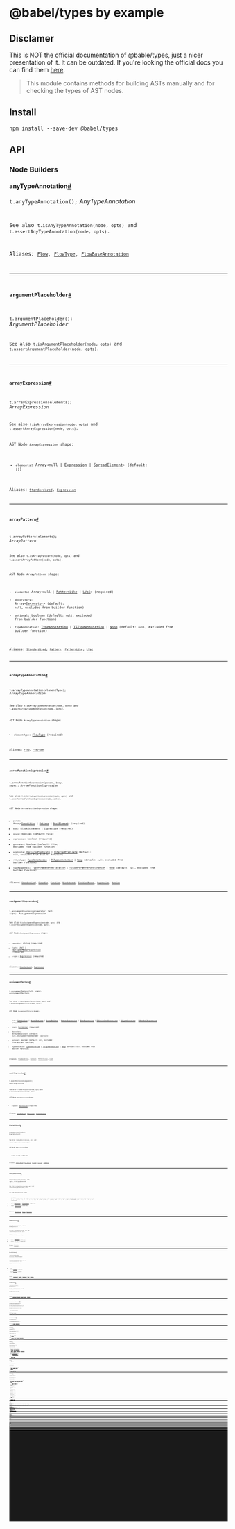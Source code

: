 
<Main>

# @babel/types by example 

## Disclamer

This is NOT the official documentation of @bable/types, just a nicer presentation of it. It can be outdated.
If you're looking the official docs you can find them [here](https://babeljs.io/docs/babel-types).

> This module contains methods for building ASTs manually and for checking the types of AST nodes.

## Install

```shell npm2yarn
npm install --save-dev @babel/types
```

## API
### Node Builders

#### anyTypeAnnotation[#](#anytypeannotation)

<Code language="javascript">t.anyTypeAnnotation();</Code>
*AnyTypeAnnotation*
<Code file="/src/codesample/anyTypeAnnotation.js.txt" type="AnyTypeAnnotation"/>

See also `t.isAnyTypeAnnotation(node, opts)` and `t.assertAnyTypeAnnotation(node, opts)`.

Aliases: [`Flow`](#flow), [`FlowType`](#flowtype), [`FlowBaseAnnotation`](#flowbaseannotation)

---

#### argumentPlaceholder[#](#argumentplaceholder)

<Code language="javascript">t.argumentPlaceholder();</Code>
*ArgumentPlaceholder*
<Code file="/src/codesample/argumentPlaceholder.js.txt" type="ArgumentPlaceholder"/>

See also `t.isArgumentPlaceholder(node, opts)` and `t.assertArgumentPlaceholder(node, opts)`.

---

#### arrayExpression[#](#arrayexpression)

<Code language="javascript">t.arrayExpression(elements);</Code>
*ArrayExpression*
<Code file="/src/codesample/arrayExpression.js.txt" type="ArrayExpression"/>

See also `t.isArrayExpression(node, opts)` and `t.assertArrayExpression(node, opts)`.

AST Node `ArrayExpression` shape:
- `elements`: <span className="code">Array\<null | [Expression](#expression) | [SpreadElement](#spreadelement)\></span> (default: `[]`)

Aliases: [`Standardized`](#standardized), [`Expression`](#expression)

---

#### arrayPattern[#](#arraypattern)

<Code language="javascript">t.arrayPattern(elements);</Code>
*ArrayPattern*
<Code file="/src/codesample/arrayPattern.js.txt" type="ArrayPattern"/>

See also `t.isArrayPattern(node, opts)` and `t.assertArrayPattern(node, opts)`.

AST Node `ArrayPattern` shape:
- `elements`: <span className="code">Array\<null | [PatternLike](#patternlike) | [LVal](#lval)\></span> (required)
- `decorators`: <span className="code">Array\<<span className="code">[Decorator](#decorator)</span>\></span> (default: `null`, excluded from builder function)
- `optional`: boolean (default: `null`, excluded from builder function)
- `typeAnnotation`: <span className="code">[TypeAnnotation](#typeannotation) | [TSTypeAnnotation](#tstypeannotation) | [Noop](#noop)</span> (default: `null`, excluded from builder function)

Aliases: [`Standardized`](#standardized), [`Pattern`](#pattern), [`PatternLike`](#patternlike), [`LVal`](#lval)

---

#### arrayTypeAnnotation[#](#arraytypeannotation)

<Code language="javascript">t.arrayTypeAnnotation(elementType);</Code>
*ArrayTypeAnnotation*
<Code file="/src/codesample/arrayTypeAnnotation.js.txt" type="ArrayTypeAnnotation"/>

See also `t.isArrayTypeAnnotation(node, opts)` and `t.assertArrayTypeAnnotation(node, opts)`.

AST Node `ArrayTypeAnnotation` shape:
- `elementType`: <span className="code">[FlowType](#flowtype)</span> (required)

Aliases: [`Flow`](#flow), [`FlowType`](#flowtype)

---

#### arrowFunctionExpression[#](#arrowfunctionexpression)

<Code language="javascript">t.arrowFunctionExpression(params, body, async);</Code>
*ArrowFunctionExpression*
<Code file="/src/codesample/arrowFunctionExpression.js.txt" type="ArrowFunctionExpression"/>

See also `t.isArrowFunctionExpression(node, opts)` and `t.assertArrowFunctionExpression(node, opts)`.

AST Node `ArrowFunctionExpression` shape:
- `params`: <span className="code">Array\<<span className="code">[Identifier](#identifier) | [Pattern](#pattern) | [RestElement](#restelement)</span>\></span> (required)
- `body`: <span className="code">[BlockStatement](#blockstatement) | [Expression](#expression)</span> (required)
- `async`: boolean (default: `false`)
- `expression`: boolean (required)
- `generator`: boolean (default: `false`, excluded from builder function)
- `predicate`: <span className="code">[DeclaredPredicate](#declaredpredicate) | [InferredPredicate](#inferredpredicate)</span> (default: `null`, excluded from builder function)
- `returnType`: <span className="code">[TypeAnnotation](#typeannotation) | [TSTypeAnnotation](#tstypeannotation) | [Noop](#noop)</span> (default: `null`, excluded from builder function)
- `typeParameters`: <span className="code">[TypeParameterDeclaration](#typeparameterdeclaration) | [TSTypeParameterDeclaration](#tstypeparameterdeclaration) | [Noop](#noop)</span> (default: `null`, excluded from builder function)

Aliases: [`Standardized`](#standardized), [`Scopable`](#scopable), [`Function`](#function), [`BlockParent`](#blockparent), [`FunctionParent`](#functionparent), [`Expression`](#expression), [`Pureish`](#pureish)

---

#### assignmentExpression[#](#assignmentexpression)

<Code language="javascript">t.assignmentExpression(operator, left, right);</Code>
*AssignmentExpression*
<Code file="/src/codesample/assignmentExpression.js.txt" type="AssignmentExpression"/>

See also `t.isAssignmentExpression(node, opts)` and `t.assertAssignmentExpression(node, opts)`.

AST Node `AssignmentExpression` shape:
- `operator`: string (required)
- `left`: <span className="code">[LVal](#lval) | [OptionalMemberExpression](#optionalmemberexpression)</span> (required)
- `right`: <span className="code">[Expression](#expression)</span> (required)

Aliases: [`Standardized`](#standardized), [`Expression`](#expression)

---

#### assignmentPattern[#](#assignmentpattern)

<Code language="javascript">t.assignmentPattern(left, right);</Code>
*AssignmentPattern*
<Code file="/src/codesample/assignmentPattern.js.txt" type="AssignmentPattern"/>

See also `t.isAssignmentPattern(node, opts)` and `t.assertAssignmentPattern(node, opts)`.

AST Node `AssignmentPattern` shape:
- `left`: <span className="code">[Identifier](#identifier) | [ObjectPattern](#objectpattern) | [ArrayPattern](#arraypattern) | [MemberExpression](#memberexpression) | [TSAsExpression](#tsasexpression) | [TSSatisfiesExpression](#tssatisfiesexpression) | [TSTypeAssertion](#tstypeassertion) | [TSNonNullExpression](#tsnonnullexpression)</span> (required)
- `right`: <span className="code">[Expression](#expression)</span> (required)
- `decorators`: <span className="code">Array\<<span className="code">[Decorator](#decorator)</span>\></span> (default: `null`, excluded from builder function)
- `optional`: boolean (default: `null`, excluded from builder function)
- `typeAnnotation`: <span className="code">[TypeAnnotation](#typeannotation) | [TSTypeAnnotation](#tstypeannotation) | [Noop](#noop)</span> (default: `null`, excluded from builder function)

Aliases: [`Standardized`](#standardized), [`Pattern`](#pattern), [`PatternLike`](#patternlike), [`LVal`](#lval)

---

#### awaitExpression[#](#awaitexpression)

<Code language="javascript">t.awaitExpression(argument);</Code>
*AwaitExpression*
<Code file="/src/codesample/awaitExpression.js.txt" type="AwaitExpression"/>

See also `t.isAwaitExpression(node, opts)` and `t.assertAwaitExpression(node, opts)`.

AST Node `AwaitExpression` shape:
- `argument`: <span className="code">[Expression](#expression)</span> (required)

Aliases: [`Standardized`](#standardized), [`Expression`](#expression), [`Terminatorless`](#terminatorless)

---

#### bigIntLiteral[#](#bigintliteral)

<Code language="javascript">t.bigIntLiteral(value);</Code>
*BigIntLiteral*
<Code file="/src/codesample/bigIntLiteral.js.txt" type="BigIntLiteral"/>

See also `t.isBigIntLiteral(node, opts)` and `t.assertBigIntLiteral(node, opts)`.

AST Node `BigIntLiteral` shape:
- `value`: string (required)

Aliases: [`Standardized`](#standardized), [`Expression`](#expression), [`Pureish`](#pureish), [`Literal`](#literal), [`Immutable`](#immutable)

---

#### binaryExpression[#](#binaryexpression)

<Code language="javascript">t.binaryExpression(operator, left, right);</Code>
*BinaryExpression*
<Code file="/src/codesample/binaryExpression.js.txt" type="BinaryExpression"/>

See also `t.isBinaryExpression(node, opts)` and `t.assertBinaryExpression(node, opts)`.

AST Node `BinaryExpression` shape:
- `operator`: `"+" | "-" | "/" | "%" | "*" | "**" | "&" | "|" | ">>" | ">>>" | "<<" | "^" | "==" | "===" | "!=" | "!==" | "in" | "instanceof" | ">" | "<" | ">=" | "<=" | "|>"` (required)
- `left`: <span className="code">[Expression](#expression) | [PrivateName](#privatename)</span> (required)
- `right`: <span className="code">[Expression](#expression)</span> (required)

Aliases: [`Standardized`](#standardized), [`Binary`](#binary), [`Expression`](#expression)

---

#### bindExpression[#](#bindexpression)

<Code language="javascript">t.bindExpression(object, callee);</Code>
*BindExpression*
<Code file="/src/codesample/bindExpression.js.txt" type="BindExpression"/>

See also `t.isBindExpression(node, opts)` and `t.assertBindExpression(node, opts)`.

AST Node `BindExpression` shape:
- `object`: <span className="code">[Expression](#expression)</span> (required)
- `callee`: <span className="code">[Expression](#expression)</span> (required)

Aliases: [`Expression`](#expression)

---

#### blockStatement[#](#blockstatement)

<Code language="javascript">t.blockStatement(body, directives);</Code>
*BlockStatement*
<Code file="/src/codesample/blockStatement.js.txt" type="BlockStatement"/>

See also `t.isBlockStatement(node, opts)` and `t.assertBlockStatement(node, opts)`.

AST Node `BlockStatement` shape:
- `body`: <span className="code">Array\<<span className="code">[Statement](#statement)</span>\></span> (required)
- `directives`: <span className="code">Array\<<span className="code">[Directive](#directive)</span>\></span> (default: `[]`)

Aliases: [`Standardized`](#standardized), [`Scopable`](#scopable), [`BlockParent`](#blockparent), [`Block`](#block), [`Statement`](#statement)

---

#### booleanLiteral[#](#booleanliteral)

<Code language="javascript">t.booleanLiteral(value);</Code>
*BooleanLiteral*
<Code file="/src/codesample/booleanLiteral.js.txt" type="BooleanLiteral"/>

See also `t.isBooleanLiteral(node, opts)` and `t.assertBooleanLiteral(node, opts)`.

AST Node `BooleanLiteral` shape:
- `value`: boolean (required)

Aliases: [`Standardized`](#standardized), [`Expression`](#expression), [`Pureish`](#pureish), [`Literal`](#literal), [`Immutable`](#immutable)

---

#### booleanLiteralTypeAnnotation[#](#booleanliteraltypeannotation)

<Code language="javascript">t.booleanLiteralTypeAnnotation(value);</Code>
*BooleanLiteralTypeAnnotation*
<Code file="/src/codesample/booleanLiteralTypeAnnotation.js.txt" type="BooleanLiteralTypeAnnotation"/>

See also `t.isBooleanLiteralTypeAnnotation(node, opts)` and `t.assertBooleanLiteralTypeAnnotation(node, opts)`.

AST Node `BooleanLiteralTypeAnnotation` shape:
- `value`: boolean (required)

Aliases: [`Flow`](#flow), [`FlowType`](#flowtype)

---

#### booleanTypeAnnotation[#](#booleantypeannotation)

<Code language="javascript">t.booleanTypeAnnotation();</Code>
*BooleanTypeAnnotation*
<Code file="/src/codesample/booleanTypeAnnotation.js.txt" type="BooleanTypeAnnotation"/>

See also `t.isBooleanTypeAnnotation(node, opts)` and `t.assertBooleanTypeAnnotation(node, opts)`.

Aliases: [`Flow`](#flow), [`FlowType`](#flowtype), [`FlowBaseAnnotation`](#flowbaseannotation)

---

#### breakStatement[#](#breakstatement)

<Code language="javascript">t.breakStatement(label);</Code>
*BreakStatement*
<Code file="/src/codesample/breakStatement.js.txt" type="BreakStatement"/>

See also `t.isBreakStatement(node, opts)` and `t.assertBreakStatement(node, opts)`.

AST Node `BreakStatement` shape:
- `label`: <span className="code">[Identifier](#identifier)</span> (default: `null`)

Aliases: [`Standardized`](#standardized), [`Statement`](#statement), [`Terminatorless`](#terminatorless), [`CompletionStatement`](#completionstatement)

---

#### callExpression[#](#callexpression)

<Code language="javascript">t.callExpression(callee, arguments);</Code>
*CallExpression*
<Code file="/src/codesample/callExpression.js.txt" type="CallExpression"/>

See also `t.isCallExpression(node, opts)` and `t.assertCallExpression(node, opts)`.

AST Node `CallExpression` shape:
- `callee`: <span className="code">[Expression](#expression) | [Super](#super) | [V8IntrinsicIdentifier](#v8intrinsicidentifier)</span> (required)
- `arguments`: <span className="code">Array\<<span className="code">[Expression](#expression) | [SpreadElement](#spreadelement) | [JSXNamespacedName](#jsxnamespacedname) | [ArgumentPlaceholder](#argumentplaceholder)</span>\></span> (required)
- `optional`: `true | false` (default: `null`, excluded from builder function)
- `typeArguments`: <span className="code">[TypeParameterInstantiation](#typeparameterinstantiation)</span> (default: `null`, excluded from builder function)
- `typeParameters`: <span className="code">[TSTypeParameterInstantiation](#tstypeparameterinstantiation)</span> (default: `null`, excluded from builder function)

Aliases: [`Standardized`](#standardized), [`Expression`](#expression)

---

#### catchClause[#](#catchclause)

<Code language="javascript">t.catchClause(param, body);</Code>
*CatchClause*
<Code file="/src/codesample/catchClause.js.txt" type="CatchClause"/>

See also `t.isCatchClause(node, opts)` and `t.assertCatchClause(node, opts)`.

AST Node `CatchClause` shape:
- `param`: <span className="code">[Identifier](#identifier) | [ArrayPattern](#arraypattern) | [ObjectPattern](#objectpattern)</span> (default: `null`)
- `body`: <span className="code">[BlockStatement](#blockstatement)</span> (required)

Aliases: [`Standardized`](#standardized), [`Scopable`](#scopable), [`BlockParent`](#blockparent)

---

#### classAccessorProperty[#](#classaccessorproperty)

<Code language="javascript">t.classAccessorProperty(key, value, typeAnnotation, decorators, computed, static);</Code>
*ClassAccessorProperty*
<Code file="/src/codesample/classAccessorProperty.js.txt" type="ClassAccessorProperty"/>

See also `t.isClassAccessorProperty(node, opts)` and `t.assertClassAccessorProperty(node, opts)`.

AST Node `ClassAccessorProperty` shape:
- `key`: <span className="code">[Identifier](#identifier) | [StringLiteral](#stringliteral) | [NumericLiteral](#numericliteral) | [BigIntLiteral](#bigintliteral) | [Expression](#expression) | [PrivateName](#privatename)</span> (required)
- `value`: <span className="code">[Expression](#expression)</span> (default: `null`)
- `typeAnnotation`: <span className="code">[TypeAnnotation](#typeannotation) | [TSTypeAnnotation](#tstypeannotation) | [Noop](#noop)</span> (default: `null`)
- `decorators`: <span className="code">Array\<<span className="code">[Decorator](#decorator)</span>\></span> (default: `null`)
- `computed`: boolean (default: `false`)
- `static`: boolean (default: `false`)
- `abstract`: boolean (default: `null`, excluded from builder function)
- `accessibility`: `"public" | "private" | "protected"` (default: `null`, excluded from builder function)
- `declare`: boolean (default: `null`, excluded from builder function)
- `definite`: boolean (default: `null`, excluded from builder function)
- `optional`: boolean (default: `null`, excluded from builder function)
- `override`: boolean (default: `false`, excluded from builder function)
- `readonly`: boolean (default: `null`, excluded from builder function)
- `variance`: <span className="code">[Variance](#variance)</span> (default: `null`, excluded from builder function)

Aliases: [`Standardized`](#standardized), [`Property`](#property), [`Accessor`](#accessor)

---

#### classBody[#](#classbody)

<Code language="javascript">t.classBody(body);</Code>
*ClassBody*
<Code file="/src/codesample/classBody.js.txt" type="ClassBody"/>

See also `t.isClassBody(node, opts)` and `t.assertClassBody(node, opts)`.

AST Node `ClassBody` shape:
- `body`: <span className="code">Array\<<span className="code">[ClassMethod](#classmethod) | [ClassPrivateMethod](#classprivatemethod) | [ClassProperty](#classproperty) | [ClassPrivateProperty](#classprivateproperty) | [ClassAccessorProperty](#classaccessorproperty) | [TSDeclareMethod](#tsdeclaremethod) | [TSIndexSignature](#tsindexsignature) | [StaticBlock](#staticblock)</span>\></span> (required)

Aliases: [`Standardized`](#standardized)

---

#### classDeclaration[#](#classdeclaration)

<Code language="javascript">t.classDeclaration(id, superClass, body, decorators);</Code>
*ClassDeclaration*
<Code file="/src/codesample/classDeclaration.js.txt" type="ClassDeclaration"/>

See also `t.isClassDeclaration(node, opts)` and `t.assertClassDeclaration(node, opts)`.

AST Node `ClassDeclaration` shape:
- `id`: <span className="code">[Identifier](#identifier)</span> (default: `null`)
- `superClass`: <span className="code">[Expression](#expression)</span> (default: `null`)
- `body`: <span className="code">[ClassBody](#classbody)</span> (required)
- `decorators`: <span className="code">Array\<<span className="code">[Decorator](#decorator)</span>\></span> (default: `null`)
- `abstract`: boolean (default: `null`, excluded from builder function)
- `declare`: boolean (default: `null`, excluded from builder function)
- `implements`: <span className="code">Array\<<span className="code">[TSExpressionWithTypeArguments](#tsexpressionwithtypearguments) | [ClassImplements](#classimplements)</span>\></span> (default: `null`, excluded from builder function)
- `mixins`: <span className="code">[InterfaceExtends](#interfaceextends)</span> (default: `null`, excluded from builder function)
- `superTypeParameters`: <span className="code">[TypeParameterInstantiation](#typeparameterinstantiation) | [TSTypeParameterInstantiation](#tstypeparameterinstantiation)</span> (default: `null`, excluded from builder function)
- `typeParameters`: <span className="code">[TypeParameterDeclaration](#typeparameterdeclaration) | [TSTypeParameterDeclaration](#tstypeparameterdeclaration) | [Noop](#noop)</span> (default: `null`, excluded from builder function)

Aliases: [`Standardized`](#standardized), [`Scopable`](#scopable), [`Class`](#class), [`Statement`](#statement), [`Declaration`](#declaration)

---

#### classExpression[#](#classexpression)

<Code language="javascript">t.classExpression(id, superClass, body, decorators);</Code>
*ClassExpression*
<Code file="/src/codesample/classExpression.js.txt" type="ClassExpression"/>

See also `t.isClassExpression(node, opts)` and `t.assertClassExpression(node, opts)`.

AST Node `ClassExpression` shape:
- `id`: <span className="code">[Identifier](#identifier)</span> (default: `null`)
- `superClass`: <span className="code">[Expression](#expression)</span> (default: `null`)
- `body`: <span className="code">[ClassBody](#classbody)</span> (required)
- `decorators`: <span className="code">Array\<<span className="code">[Decorator](#decorator)</span>\></span> (default: `null`)
- `implements`: <span className="code">Array\<<span className="code">[TSExpressionWithTypeArguments](#tsexpressionwithtypearguments) | [ClassImplements](#classimplements)</span>\></span> (default: `null`, excluded from builder function)
- `mixins`: <span className="code">[InterfaceExtends](#interfaceextends)</span> (default: `null`, excluded from builder function)
- `superTypeParameters`: <span className="code">[TypeParameterInstantiation](#typeparameterinstantiation) | [TSTypeParameterInstantiation](#tstypeparameterinstantiation)</span> (default: `null`, excluded from builder function)
- `typeParameters`: <span className="code">[TypeParameterDeclaration](#typeparameterdeclaration) | [TSTypeParameterDeclaration](#tstypeparameterdeclaration) | [Noop](#noop)</span> (default: `null`, excluded from builder function)

Aliases: [`Standardized`](#standardized), [`Scopable`](#scopable), [`Class`](#class), [`Expression`](#expression)

---

#### classImplements[#](#classimplements)

<Code language="javascript">t.classImplements(id, typeParameters);</Code>
*ClassImplements*
<Code file="/src/codesample/classImplements.js.txt" type="ClassImplements"/>

See also `t.isClassImplements(node, opts)` and `t.assertClassImplements(node, opts)`.

AST Node `ClassImplements` shape:
- `id`: <span className="code">[Identifier](#identifier)</span> (required)
- `typeParameters`: <span className="code">[TypeParameterInstantiation](#typeparameterinstantiation)</span> (default: `null`)

Aliases: [`Flow`](#flow)

---

#### classMethod[#](#classmethod)

<Code language="javascript">t.classMethod(kind, key, params, body, computed, static, generator, async);</Code>
*ClassMethod*
<Code file="/src/codesample/classMethod.js.txt" type="ClassMethod"/>

See also `t.isClassMethod(node, opts)` and `t.assertClassMethod(node, opts)`.

AST Node `ClassMethod` shape:
- `kind`: `"get" | "set" | "method" | "constructor"` (default: `'method'`)
- `key`: if computed then `Expression` else `Identifier | Literal` (required)
- `params`: <span className="code">Array\<<span className="code">[Identifier](#identifier) | [Pattern](#pattern) | [RestElement](#restelement) | [TSParameterProperty](#tsparameterproperty)</span>\></span> (required)
- `body`: <span className="code">[BlockStatement](#blockstatement)</span> (required)
- `computed`: boolean (default: `false`)
- `static`: boolean (default: `false`)
- `generator`: boolean (default: `false`)
- `async`: boolean (default: `false`)
- `abstract`: boolean (default: `null`, excluded from builder function)
- `access`: `"public" | "private" | "protected"` (default: `null`, excluded from builder function)
- `accessibility`: `"public" | "private" | "protected"` (default: `null`, excluded from builder function)
- `decorators`: <span className="code">Array\<<span className="code">[Decorator](#decorator)</span>\></span> (default: `null`, excluded from builder function)
- `optional`: boolean (default: `null`, excluded from builder function)
- `override`: boolean (default: `false`, excluded from builder function)
- `returnType`: <span className="code">[TypeAnnotation](#typeannotation) | [TSTypeAnnotation](#tstypeannotation) | [Noop](#noop)</span> (default: `null`, excluded from builder function)
- `typeParameters`: <span className="code">[TypeParameterDeclaration](#typeparameterdeclaration) | [TSTypeParameterDeclaration](#tstypeparameterdeclaration) | [Noop](#noop)</span> (default: `null`, excluded from builder function)

Aliases: [`Standardized`](#standardized), [`Function`](#function), [`Scopable`](#scopable), [`BlockParent`](#blockparent), [`FunctionParent`](#functionparent), [`Method`](#method)

---

#### classPrivateMethod[#](#classprivatemethod)

<Code language="javascript">t.classPrivateMethod(kind, key, params, body, static);</Code>
*ClassPrivateMethod*
<Code file="/src/codesample/classPrivateMethod.js.txt" type="ClassPrivateMethod"/>

See also `t.isClassPrivateMethod(node, opts)` and `t.assertClassPrivateMethod(node, opts)`.

AST Node `ClassPrivateMethod` shape:
- `kind`: `"get" | "set" | "method"` (default: `'method'`)
- `key`: <span className="code">[PrivateName](#privatename)</span> (required)
- `params`: <span className="code">Array\<<span className="code">[Identifier](#identifier) | [Pattern](#pattern) | [RestElement](#restelement) | [TSParameterProperty](#tsparameterproperty)</span>\></span> (required)
- `body`: <span className="code">[BlockStatement](#blockstatement)</span> (required)
- `static`: boolean (default: `false`)
- `abstract`: boolean (default: `null`, excluded from builder function)
- `access`: `"public" | "private" | "protected"` (default: `null`, excluded from builder function)
- `accessibility`: `"public" | "private" | "protected"` (default: `null`, excluded from builder function)
- `async`: boolean (default: `false`, excluded from builder function)
- `computed`: 'false' (default: `false`, excluded from builder function)
- `decorators`: <span className="code">Array\<<span className="code">[Decorator](#decorator)</span>\></span> (default: `null`, excluded from builder function)
- `generator`: boolean (default: `false`, excluded from builder function)
- `optional`: boolean (default: `null`, excluded from builder function)
- `override`: boolean (default: `false`, excluded from builder function)
- `returnType`: <span className="code">[TypeAnnotation](#typeannotation) | [TSTypeAnnotation](#tstypeannotation) | [Noop](#noop)</span> (default: `null`, excluded from builder function)
- `typeParameters`: <span className="code">[TypeParameterDeclaration](#typeparameterdeclaration) | [TSTypeParameterDeclaration](#tstypeparameterdeclaration) | [Noop](#noop)</span> (default: `null`, excluded from builder function)

Aliases: [`Standardized`](#standardized), [`Function`](#function), [`Scopable`](#scopable), [`BlockParent`](#blockparent), [`FunctionParent`](#functionparent), [`Method`](#method), [`Private`](#private)

---

#### classPrivateProperty[#](#classprivateproperty)

<Code language="javascript">t.classPrivateProperty(key, value, decorators, static);</Code>
*ClassPrivateProperty*
<Code file="/src/codesample/classPrivateProperty.js.txt" type="ClassPrivateProperty"/>

See also `t.isClassPrivateProperty(node, opts)` and `t.assertClassPrivateProperty(node, opts)`.

AST Node `ClassPrivateProperty` shape:
- `key`: <span className="code">[PrivateName](#privatename)</span> (required)
- `value`: <span className="code">[Expression](#expression)</span> (default: `null`)
- `decorators`: <span className="code">Array\<<span className="code">[Decorator](#decorator)</span>\></span> (default: `null`)
- `static`: boolean (default: `false`)
- `definite`: boolean (default: `null`, excluded from builder function)
- `readonly`: boolean (default: `null`, excluded from builder function)
- `typeAnnotation`: <span className="code">[TypeAnnotation](#typeannotation) | [TSTypeAnnotation](#tstypeannotation) | [Noop](#noop)</span> (default: `null`, excluded from builder function)
- `variance`: <span className="code">[Variance](#variance)</span> (default: `null`, excluded from builder function)

Aliases: [`Standardized`](#standardized), [`Property`](#property), [`Private`](#private)

---

#### classProperty[#](#classproperty)

<Code language="javascript">t.classProperty(key, value, typeAnnotation, decorators, computed, static);</Code>
*ClassProperty*
<Code file="/src/codesample/classProperty.js.txt" type="ClassProperty"/>

<details>
  <summary>History</summary>

| Version | Changes |
| --- | --- |
| `v7.6.0` | Supports `static` |
</details>

See also `t.isClassProperty(node, opts)` and `t.assertClassProperty(node, opts)`.

AST Node `ClassProperty` shape:
- `key`: <span className="code">[Identifier](#identifier) | [StringLiteral](#stringliteral) | [NumericLiteral](#numericliteral) | [BigIntLiteral](#bigintliteral) | [Expression](#expression)</span> (required)
- `value`: <span className="code">[Expression](#expression)</span> (default: `null`)
- `typeAnnotation`: <span className="code">[TypeAnnotation](#typeannotation) | [TSTypeAnnotation](#tstypeannotation) | [Noop](#noop)</span> (default: `null`)
- `decorators`: <span className="code">Array\<<span className="code">[Decorator](#decorator)</span>\></span> (default: `null`)
- `computed`: boolean (default: `false`)
- `static`: boolean (default: `false`)
- `abstract`: boolean (default: `null`, excluded from builder function)
- `accessibility`: `"public" | "private" | "protected"` (default: `null`, excluded from builder function)
- `declare`: boolean (default: `null`, excluded from builder function)
- `definite`: boolean (default: `null`, excluded from builder function)
- `optional`: boolean (default: `null`, excluded from builder function)
- `override`: boolean (default: `false`, excluded from builder function)
- `readonly`: boolean (default: `null`, excluded from builder function)
- `variance`: <span className="code">[Variance](#variance)</span> (default: `null`, excluded from builder function)

Aliases: [`Standardized`](#standardized), [`Property`](#property)

---

#### conditionalExpression[#](#conditionalexpression)

<Code language="javascript">t.conditionalExpression(test, consequent, alternate);</Code>
*ConditionalExpression*
<Code file="/src/codesample/conditionalExpression.js.txt" type="ConditionalExpression"/>

See also `t.isConditionalExpression(node, opts)` and `t.assertConditionalExpression(node, opts)`.

AST Node `ConditionalExpression` shape:
- `test`: <span className="code">[Expression](#expression)</span> (required)
- `consequent`: <span className="code">[Expression](#expression)</span> (required)
- `alternate`: <span className="code">[Expression](#expression)</span> (required)

Aliases: [`Standardized`](#standardized), [`Expression`](#expression), [`Conditional`](#conditional)

---

#### continueStatement[#](#continuestatement)

<Code language="javascript">t.continueStatement(label);</Code>
*ContinueStatement*
<Code file="/src/codesample/continueStatement.js.txt" type="ContinueStatement"/>

See also `t.isContinueStatement(node, opts)` and `t.assertContinueStatement(node, opts)`.

AST Node `ContinueStatement` shape:
- `label`: <span className="code">[Identifier](#identifier)</span> (default: `null`)

Aliases: [`Standardized`](#standardized), [`Statement`](#statement), [`Terminatorless`](#terminatorless), [`CompletionStatement`](#completionstatement)

---

#### debuggerStatement[#](#debuggerstatement)

<Code language="javascript">t.debuggerStatement();</Code>
*DebuggerStatement*
<Code file="/src/codesample/debuggerStatement.js.txt" type="DebuggerStatement"/>

See also `t.isDebuggerStatement(node, opts)` and `t.assertDebuggerStatement(node, opts)`.

Aliases: [`Standardized`](#standardized), [`Statement`](#statement)

---

#### decimalLiteral[#](#decimalliteral)

<Code language="javascript">t.decimalLiteral(value);</Code>
*DecimalLiteral*
<Code file="/src/codesample/decimalLiteral.js.txt" type="DecimalLiteral"/>

See also `t.isDecimalLiteral(node, opts)` and `t.assertDecimalLiteral(node, opts)`.

AST Node `DecimalLiteral` shape:
- `value`: string (required)

Aliases: [`Expression`](#expression), [`Pureish`](#pureish), [`Literal`](#literal), [`Immutable`](#immutable)

---

#### declareClass[#](#declareclass)

<Code language="javascript">t.declareClass(id, typeParameters, extends, body);</Code>
*DeclareClass*
<Code file="/src/codesample/declareClass.js.txt" type="DeclareClass"/>

See also `t.isDeclareClass(node, opts)` and `t.assertDeclareClass(node, opts)`.

AST Node `DeclareClass` shape:
- `id`: <span className="code">[Identifier](#identifier)</span> (required)
- `typeParameters`: <span className="code">[TypeParameterDeclaration](#typeparameterdeclaration)</span> (default: `null`)
- `extends`: <span className="code">Array\<<span className="code">[InterfaceExtends](#interfaceextends)</span>\></span> (default: `null`)
- `body`: <span className="code">[ObjectTypeAnnotation](#objecttypeannotation)</span> (required)
- `implements`: <span className="code">Array\<<span className="code">[ClassImplements](#classimplements)</span>\></span> (default: `null`, excluded from builder function)
- `mixins`: <span className="code">Array\<<span className="code">[InterfaceExtends](#interfaceextends)</span>\></span> (default: `null`, excluded from builder function)

Aliases: [`Flow`](#flow), [`FlowDeclaration`](#flowdeclaration), [`Statement`](#statement), [`Declaration`](#declaration)

---

#### declareExportAllDeclaration[#](#declareexportalldeclaration)

<Code language="javascript">t.declareExportAllDeclaration(source);</Code>
*DeclareExportAllDeclaration*
<Code file="/src/codesample/declareExportAllDeclaration.js.txt" type="DeclareExportAllDeclaration"/>

See also `t.isDeclareExportAllDeclaration(node, opts)` and `t.assertDeclareExportAllDeclaration(node, opts)`.

AST Node `DeclareExportAllDeclaration` shape:
- `source`: <span className="code">[StringLiteral](#stringliteral)</span> (required)
- `exportKind`: `"type" | "value"` (default: `null`, excluded from builder function)

Aliases: [`Flow`](#flow), [`FlowDeclaration`](#flowdeclaration), [`Statement`](#statement), [`Declaration`](#declaration)

---

#### declareExportDeclaration[#](#declareexportdeclaration)

<Code language="javascript">t.declareExportDeclaration(declaration, specifiers, source);</Code>
*DeclareExportDeclaration*
<Code file="/src/codesample/declareExportDeclaration.js.txt" type="DeclareExportDeclaration"/>

See also `t.isDeclareExportDeclaration(node, opts)` and `t.assertDeclareExportDeclaration(node, opts)`.

AST Node `DeclareExportDeclaration` shape:
- `declaration`: <span className="code">[Flow](#flow)</span> (default: `null`)
- `specifiers`: <span className="code">Array\<<span className="code">[ExportSpecifier](#exportspecifier) | [ExportNamespaceSpecifier](#exportnamespacespecifier)</span>\></span> (default: `null`)
- `source`: <span className="code">[StringLiteral](#stringliteral)</span> (default: `null`)
- `default`: boolean (default: `null`, excluded from builder function)

Aliases: [`Flow`](#flow), [`FlowDeclaration`](#flowdeclaration), [`Statement`](#statement), [`Declaration`](#declaration)

---

#### declareFunction[#](#declarefunction)

<Code language="javascript">t.declareFunction(id);</Code>
*DeclareFunction*
<Code file="/src/codesample/declareFunction.js.txt" type="DeclareFunction"/>

See also `t.isDeclareFunction(node, opts)` and `t.assertDeclareFunction(node, opts)`.

AST Node `DeclareFunction` shape:
- `id`: <span className="code">[Identifier](#identifier)</span> (required)
- `predicate`: <span className="code">[DeclaredPredicate](#declaredpredicate)</span> (default: `null`, excluded from builder function)

Aliases: [`Flow`](#flow), [`FlowDeclaration`](#flowdeclaration), [`Statement`](#statement), [`Declaration`](#declaration)

---

#### declareInterface[#](#declareinterface)

<Code language="javascript">t.declareInterface(id, typeParameters, extends, body);</Code>
*DeclareInterface*
<Code file="/src/codesample/declareInterface.js.txt" type="DeclareInterface"/>

See also `t.isDeclareInterface(node, opts)` and `t.assertDeclareInterface(node, opts)`.

AST Node `DeclareInterface` shape:
- `id`: <span className="code">[Identifier](#identifier)</span> (required)
- `typeParameters`: <span className="code">[TypeParameterDeclaration](#typeparameterdeclaration)</span> (default: `null`)
- `extends`: <span className="code">Array\<<span className="code">[InterfaceExtends](#interfaceextends)</span>\></span> (default: `null`)
- `body`: <span className="code">[ObjectTypeAnnotation](#objecttypeannotation)</span> (required)

Aliases: [`Flow`](#flow), [`FlowDeclaration`](#flowdeclaration), [`Statement`](#statement), [`Declaration`](#declaration)

---

#### declareModule[#](#declaremodule)

<Code language="javascript">t.declareModule(id, body, kind);</Code>
*DeclareModule*
<Code file="/src/codesample/declareModule.js.txt" type="DeclareModule"/>

See also `t.isDeclareModule(node, opts)` and `t.assertDeclareModule(node, opts)`.

AST Node `DeclareModule` shape:
- `id`: <span className="code">[Identifier](#identifier) | [StringLiteral](#stringliteral)</span> (required)
- `body`: <span className="code">[BlockStatement](#blockstatement)</span> (required)
- `kind`: `"CommonJS" | "ES"` (default: `null`)

Aliases: [`Flow`](#flow), [`FlowDeclaration`](#flowdeclaration), [`Statement`](#statement), [`Declaration`](#declaration)

---

#### declareModuleExports[#](#declaremoduleexports)

<Code language="javascript">t.declareModuleExports(typeAnnotation);</Code>
*DeclareModuleExports*
<Code file="/src/codesample/declareModuleExports.js.txt" type="DeclareModuleExports"/>

See also `t.isDeclareModuleExports(node, opts)` and `t.assertDeclareModuleExports(node, opts)`.

AST Node `DeclareModuleExports` shape:
- `typeAnnotation`: <span className="code">[TypeAnnotation](#typeannotation)</span> (required)

Aliases: [`Flow`](#flow), [`FlowDeclaration`](#flowdeclaration), [`Statement`](#statement), [`Declaration`](#declaration)

---

#### declareOpaqueType[#](#declareopaquetype)

<Code language="javascript">t.declareOpaqueType(id, typeParameters, supertype);</Code>
*DeclareOpaqueType*
<Code file="/src/codesample/declareOpaqueType.js.txt" type="DeclareOpaqueType"/>

See also `t.isDeclareOpaqueType(node, opts)` and `t.assertDeclareOpaqueType(node, opts)`.

AST Node `DeclareOpaqueType` shape:
- `id`: <span className="code">[Identifier](#identifier)</span> (required)
- `typeParameters`: <span className="code">[TypeParameterDeclaration](#typeparameterdeclaration)</span> (default: `null`)
- `supertype`: <span className="code">[FlowType](#flowtype)</span> (default: `null`)
- `impltype`: <span className="code">[FlowType](#flowtype)</span> (default: `null`, excluded from builder function)

Aliases: [`Flow`](#flow), [`FlowDeclaration`](#flowdeclaration), [`Statement`](#statement), [`Declaration`](#declaration)

---

#### declareTypeAlias[#](#declaretypealias)

<Code language="javascript">t.declareTypeAlias(id, typeParameters, right);</Code>
*DeclareTypeAlias*
<Code file="/src/codesample/declareTypeAlias.js.txt" type="DeclareTypeAlias"/>

See also `t.isDeclareTypeAlias(node, opts)` and `t.assertDeclareTypeAlias(node, opts)`.

AST Node `DeclareTypeAlias` shape:
- `id`: <span className="code">[Identifier](#identifier)</span> (required)
- `typeParameters`: <span className="code">[TypeParameterDeclaration](#typeparameterdeclaration)</span> (default: `null`)
- `right`: <span className="code">[FlowType](#flowtype)</span> (required)

Aliases: [`Flow`](#flow), [`FlowDeclaration`](#flowdeclaration), [`Statement`](#statement), [`Declaration`](#declaration)

---

#### declareVariable[#](#declarevariable)

<Code language="javascript">t.declareVariable(id);</Code>
*DeclareVariable*
<Code file="/src/codesample/declareVariable.js.txt" type="DeclareVariable"/>

See also `t.isDeclareVariable(node, opts)` and `t.assertDeclareVariable(node, opts)`.

AST Node `DeclareVariable` shape:
- `id`: <span className="code">[Identifier](#identifier)</span> (required)

Aliases: [`Flow`](#flow), [`FlowDeclaration`](#flowdeclaration), [`Statement`](#statement), [`Declaration`](#declaration)

---

#### declaredPredicate[#](#declaredpredicate)

<Code language="javascript">t.declaredPredicate(value);</Code>
*DeclaredPredicate*
<Code file="/src/codesample/declaredPredicate.js.txt" type="DeclaredPredicate"/>

See also `t.isDeclaredPredicate(node, opts)` and `t.assertDeclaredPredicate(node, opts)`.

AST Node `DeclaredPredicate` shape:
- `value`: <span className="code">[Flow](#flow)</span> (required)

Aliases: [`Flow`](#flow), [`FlowPredicate`](#flowpredicate)

---

#### decorator[#](#decorator)

<Code language="javascript">t.decorator(expression);</Code>
*Decorator*
<Code file="/src/codesample/decorator.js.txt" type="Decorator"/>

See also `t.isDecorator(node, opts)` and `t.assertDecorator(node, opts)`.

AST Node `Decorator` shape:
- `expression`: <span className="code">[Expression](#expression)</span> (required)

---

#### directive[#](#directive)

<Code language="javascript">t.directive(value);</Code>
*Directive*
<Code file="/src/codesample/directive.js.txt" type="Directive"/>

See also `t.isDirective(node, opts)` and `t.assertDirective(node, opts)`.

AST Node `Directive` shape:
- `value`: <span className="code">[DirectiveLiteral](#directiveliteral)</span> (required)

Aliases: [`Standardized`](#standardized)

---

#### directiveLiteral[#](#directiveliteral)

<Code language="javascript">t.directiveLiteral(value);</Code>
*DirectiveLiteral*
<Code file="/src/codesample/directiveLiteral.js.txt" type="DirectiveLiteral"/>

See also `t.isDirectiveLiteral(node, opts)` and `t.assertDirectiveLiteral(node, opts)`.

AST Node `DirectiveLiteral` shape:
- `value`: string (required)

Aliases: [`Standardized`](#standardized)

---

#### doExpression[#](#doexpression)

<Code language="javascript">t.doExpression(body, async);</Code>
*DoExpression*
<Code file="/src/codesample/doExpression.js.txt" type="DoExpression"/>

See also `t.isDoExpression(node, opts)` and `t.assertDoExpression(node, opts)`.

AST Node `DoExpression` shape:
- `body`: <span className="code">[BlockStatement](#blockstatement)</span> (required)
- `async`: boolean (default: `false`)

Aliases: [`Expression`](#expression)

---

#### doWhileStatement[#](#dowhilestatement)

<Code language="javascript">t.doWhileStatement(test, body);</Code>
*DoWhileStatement*
<Code file="/src/codesample/doWhileStatement.js.txt" type="DoWhileStatement"/>

See also `t.isDoWhileStatement(node, opts)` and `t.assertDoWhileStatement(node, opts)`.

AST Node `DoWhileStatement` shape:
- `test`: <span className="code">[Expression](#expression)</span> (required)
- `body`: <span className="code">[Statement](#statement)</span> (required)

Aliases: [`Standardized`](#standardized), [`Statement`](#statement), [`BlockParent`](#blockparent), [`Loop`](#loop), [`While`](#while), [`Scopable`](#scopable)

---

#### emptyStatement[#](#emptystatement)

<Code language="javascript">t.emptyStatement();</Code>
*EmptyStatement*
<Code file="/src/codesample/emptyStatement.js.txt" type="EmptyStatement"/>

See also `t.isEmptyStatement(node, opts)` and `t.assertEmptyStatement(node, opts)`.

Aliases: [`Standardized`](#standardized), [`Statement`](#statement)

---

#### emptyTypeAnnotation[#](#emptytypeannotation)

<Code language="javascript">t.emptyTypeAnnotation();</Code>
*EmptyTypeAnnotation*
<Code file="/src/codesample/emptyTypeAnnotation.js.txt" type="EmptyTypeAnnotation"/>

See also `t.isEmptyTypeAnnotation(node, opts)` and `t.assertEmptyTypeAnnotation(node, opts)`.

Aliases: [`Flow`](#flow), [`FlowType`](#flowtype), [`FlowBaseAnnotation`](#flowbaseannotation)

---

#### enumBooleanBody[#](#enumbooleanbody)

<Code language="javascript">t.enumBooleanBody(members);</Code>
*EnumBooleanBody*
<Code file="/src/codesample/enumBooleanBody.js.txt" type="EnumBooleanBody"/>

See also `t.isEnumBooleanBody(node, opts)` and `t.assertEnumBooleanBody(node, opts)`.

AST Node `EnumBooleanBody` shape:
- `members`: <span className="code">Array\<<span className="code">[EnumBooleanMember](#enumbooleanmember)</span>\></span> (required)
- `explicitType`: boolean (required)
- `hasUnknownMembers`: boolean (required)

Aliases: [`Flow`](#flow), [`EnumBody`](#enumbody)

---

#### enumBooleanMember[#](#enumbooleanmember)

<Code language="javascript">t.enumBooleanMember(id);</Code>
*EnumBooleanMember*
<Code file="/src/codesample/enumBooleanMember.js.txt" type="EnumBooleanMember"/>

See also `t.isEnumBooleanMember(node, opts)` and `t.assertEnumBooleanMember(node, opts)`.

AST Node `EnumBooleanMember` shape:
- `id`: <span className="code">[Identifier](#identifier)</span> (required)
- `init`: <span className="code">[BooleanLiteral](#booleanliteral)</span> (required)

Aliases: [`Flow`](#flow), [`EnumMember`](#enummember)

---

#### enumDeclaration[#](#enumdeclaration)

<Code language="javascript">t.enumDeclaration(id, body);</Code>
*EnumDeclaration*
<Code file="/src/codesample/enumDeclaration.js.txt" type="EnumDeclaration"/>

See also `t.isEnumDeclaration(node, opts)` and `t.assertEnumDeclaration(node, opts)`.

AST Node `EnumDeclaration` shape:
- `id`: <span className="code">[Identifier](#identifier)</span> (required)
- `body`: <span className="code">[EnumBooleanBody](#enumbooleanbody) | [EnumNumberBody](#enumnumberbody) | [EnumStringBody](#enumstringbody) | [EnumSymbolBody](#enumsymbolbody)</span> (required)

Aliases: [`Flow`](#flow), [`Statement`](#statement), [`Declaration`](#declaration)

---

#### enumDefaultedMember[#](#enumdefaultedmember)

<Code language="javascript">t.enumDefaultedMember(id);</Code>
*EnumDefaultedMember*
<Code file="/src/codesample/enumDefaultedMember.js.txt" type="EnumDefaultedMember"/>

See also `t.isEnumDefaultedMember(node, opts)` and `t.assertEnumDefaultedMember(node, opts)`.

AST Node `EnumDefaultedMember` shape:
- `id`: <span className="code">[Identifier](#identifier)</span> (required)

Aliases: [`Flow`](#flow), [`EnumMember`](#enummember)

---

#### enumNumberBody[#](#enumnumberbody)

<Code language="javascript">t.enumNumberBody(members);</Code>
*EnumNumberBody*
<Code file="/src/codesample/enumNumberBody.js.txt" type="EnumNumberBody"/>

See also `t.isEnumNumberBody(node, opts)` and `t.assertEnumNumberBody(node, opts)`.

AST Node `EnumNumberBody` shape:
- `members`: <span className="code">Array\<<span className="code">[EnumNumberMember](#enumnumbermember)</span>\></span> (required)
- `explicitType`: boolean (required)
- `hasUnknownMembers`: boolean (required)

Aliases: [`Flow`](#flow), [`EnumBody`](#enumbody)

---

#### enumNumberMember[#](#enumnumbermember)

<Code language="javascript">t.enumNumberMember(id, init);</Code>
*EnumNumberMember*
<Code file="/src/codesample/enumNumberMember.js.txt" type="EnumNumberMember"/>

See also `t.isEnumNumberMember(node, opts)` and `t.assertEnumNumberMember(node, opts)`.

AST Node `EnumNumberMember` shape:
- `id`: <span className="code">[Identifier](#identifier)</span> (required)
- `init`: <span className="code">[NumericLiteral](#numericliteral)</span> (required)

Aliases: [`Flow`](#flow), [`EnumMember`](#enummember)

---

#### enumStringBody[#](#enumstringbody)

<Code language="javascript">t.enumStringBody(members);</Code>
*EnumStringBody*
<Code file="/src/codesample/enumStringBody.js.txt" type="EnumStringBody"/>

See also `t.isEnumStringBody(node, opts)` and `t.assertEnumStringBody(node, opts)`.

AST Node `EnumStringBody` shape:
- `members`: <span className="code">Array\<<span className="code">[EnumStringMember](#enumstringmember) | [EnumDefaultedMember](#enumdefaultedmember)</span>\></span> (required)
- `explicitType`: boolean (required)
- `hasUnknownMembers`: boolean (required)

Aliases: [`Flow`](#flow), [`EnumBody`](#enumbody)

---

#### enumStringMember[#](#enumstringmember)

<Code language="javascript">t.enumStringMember(id, init);</Code>
*EnumStringMember*
<Code file="/src/codesample/enumStringMember.js.txt" type="EnumStringMember"/>

See also `t.isEnumStringMember(node, opts)` and `t.assertEnumStringMember(node, opts)`.

AST Node `EnumStringMember` shape:
- `id`: <span className="code">[Identifier](#identifier)</span> (required)
- `init`: <span className="code">[StringLiteral](#stringliteral)</span> (required)

Aliases: [`Flow`](#flow), [`EnumMember`](#enummember)

---

#### enumSymbolBody[#](#enumsymbolbody)

<Code language="javascript">t.enumSymbolBody(members);</Code>
*EnumSymbolBody*
<Code file="/src/codesample/enumSymbolBody.js.txt" type="EnumSymbolBody"/>

See also `t.isEnumSymbolBody(node, opts)` and `t.assertEnumSymbolBody(node, opts)`.

AST Node `EnumSymbolBody` shape:
- `members`: <span className="code">Array\<<span className="code">[EnumDefaultedMember](#enumdefaultedmember)</span>\></span> (required)
- `hasUnknownMembers`: boolean (required)

Aliases: [`Flow`](#flow), [`EnumBody`](#enumbody)

---

#### existsTypeAnnotation[#](#existstypeannotation)

<Code language="javascript">t.existsTypeAnnotation();</Code>
*ExistsTypeAnnotation*
<Code file="/src/codesample/existsTypeAnnotation.js.txt" type="ExistsTypeAnnotation"/>

See also `t.isExistsTypeAnnotation(node, opts)` and `t.assertExistsTypeAnnotation(node, opts)`.

Aliases: [`Flow`](#flow), [`FlowType`](#flowtype)

---

#### exportAllDeclaration[#](#exportalldeclaration)

<Code language="javascript">t.exportAllDeclaration(source);</Code>
*ExportAllDeclaration*
<Code file="/src/codesample/exportAllDeclaration.js.txt" type="ExportAllDeclaration"/>

See also `t.isExportAllDeclaration(node, opts)` and `t.assertExportAllDeclaration(node, opts)`.

AST Node `ExportAllDeclaration` shape:
- `source`: <span className="code">[StringLiteral](#stringliteral)</span> (required)
- `assertions`: <span className="code">Array\<<span className="code">[ImportAttribute](#importattribute)</span>\></span> (default: `null`, excluded from builder function)
- `attributes`: <span className="code">Array\<<span className="code">[ImportAttribute](#importattribute)</span>\></span> (default: `null`, excluded from builder function)
- `exportKind`: `"type" | "value"` (default: `null`, excluded from builder function)

Aliases: [`Standardized`](#standardized), [`Statement`](#statement), [`Declaration`](#declaration), [`ImportOrExportDeclaration`](#importorexportdeclaration), [`ExportDeclaration`](#exportdeclaration)

---

#### exportDefaultDeclaration[#](#exportdefaultdeclaration)

<Code language="javascript">t.exportDefaultDeclaration(declaration);</Code>
*ExportDefaultDeclaration*
<Code file="/src/codesample/exportDefaultDeclaration.js.txt" type="ExportDefaultDeclaration"/>

See also `t.isExportDefaultDeclaration(node, opts)` and `t.assertExportDefaultDeclaration(node, opts)`.

AST Node `ExportDefaultDeclaration` shape:
- `declaration`: <span className="code">[TSDeclareFunction](#tsdeclarefunction) | [FunctionDeclaration](#functiondeclaration) | [ClassDeclaration](#classdeclaration) | [Expression](#expression)</span> (required)
- `exportKind`: `"value"` (default: `null`, excluded from builder function)

Aliases: [`Standardized`](#standardized), [`Statement`](#statement), [`Declaration`](#declaration), [`ImportOrExportDeclaration`](#importorexportdeclaration), [`ExportDeclaration`](#exportdeclaration)

---

#### exportDefaultSpecifier[#](#exportdefaultspecifier)

<Code language="javascript">t.exportDefaultSpecifier(exported);</Code>
*ExportDefaultSpecifier*
<Code file="/src/codesample/exportDefaultSpecifier.js.txt" type="ExportDefaultSpecifier"/>

See also `t.isExportDefaultSpecifier(node, opts)` and `t.assertExportDefaultSpecifier(node, opts)`.

AST Node `ExportDefaultSpecifier` shape:
- `exported`: <span className="code">[Identifier](#identifier)</span> (required)

Aliases: [`ModuleSpecifier`](#modulespecifier)

---

#### exportNamedDeclaration[#](#exportnameddeclaration)

<Code language="javascript">t.exportNamedDeclaration(declaration, specifiers, source);</Code>
*ExportNamedDeclaration*
<Code file="/src/codesample/exportNamedDeclaration.js.txt" type="ExportNamedDeclaration"/>

See also `t.isExportNamedDeclaration(node, opts)` and `t.assertExportNamedDeclaration(node, opts)`.

AST Node `ExportNamedDeclaration` shape:
- `declaration`: <span className="code">[Declaration](#declaration)</span> (default: `null`)
- `specifiers`: <span className="code">Array\<<span className="code">[ExportSpecifier](#exportspecifier) | [ExportDefaultSpecifier](#exportdefaultspecifier) | [ExportNamespaceSpecifier](#exportnamespacespecifier)</span>\></span> (default: `[]`)
- `source`: <span className="code">[StringLiteral](#stringliteral)</span> (default: `null`)
- `assertions`: <span className="code">Array\<<span className="code">[ImportAttribute](#importattribute)</span>\></span> (default: `null`, excluded from builder function)
- `attributes`: <span className="code">Array\<<span className="code">[ImportAttribute](#importattribute)</span>\></span> (default: `null`, excluded from builder function)
- `exportKind`: `"type" | "value"` (default: `null`, excluded from builder function)

Aliases: [`Standardized`](#standardized), [`Statement`](#statement), [`Declaration`](#declaration), [`ImportOrExportDeclaration`](#importorexportdeclaration), [`ExportDeclaration`](#exportdeclaration)

---

#### exportNamespaceSpecifier[#](#exportnamespacespecifier)

<Code language="javascript">t.exportNamespaceSpecifier(exported);</Code>
*ExportNamespaceSpecifier*
<Code file="/src/codesample/exportNamespaceSpecifier.js.txt" type="ExportNamespaceSpecifier"/>

See also `t.isExportNamespaceSpecifier(node, opts)` and `t.assertExportNamespaceSpecifier(node, opts)`.

AST Node `ExportNamespaceSpecifier` shape:
- `exported`: <span className="code">[Identifier](#identifier)</span> (required)

Aliases: [`Standardized`](#standardized), [`ModuleSpecifier`](#modulespecifier)

---

#### exportSpecifier[#](#exportspecifier)

<Code language="javascript">t.exportSpecifier(local, exported);</Code>
*ExportSpecifier*
<Code file="/src/codesample/exportSpecifier.js.txt" type="ExportSpecifier"/>

See also `t.isExportSpecifier(node, opts)` and `t.assertExportSpecifier(node, opts)`.

AST Node `ExportSpecifier` shape:
- `local`: <span className="code">[Identifier](#identifier)</span> (required)
- `exported`: <span className="code">[Identifier](#identifier) | [StringLiteral](#stringliteral)</span> (required)
- `exportKind`: `"type" | "value"` (default: `null`, excluded from builder function)

Aliases: [`Standardized`](#standardized), [`ModuleSpecifier`](#modulespecifier)

---

#### expressionStatement[#](#expressionstatement)

<Code language="javascript">t.expressionStatement(expression);</Code>
*ExpressionStatement*
<Code file="/src/codesample/expressionStatement.js.txt" type="ExpressionStatement"/>

See also `t.isExpressionStatement(node, opts)` and `t.assertExpressionStatement(node, opts)`.

AST Node `ExpressionStatement` shape:
- `expression`: <span className="code">[Expression](#expression)</span> (required)

Aliases: [`Standardized`](#standardized), [`Statement`](#statement), [`ExpressionWrapper`](#expressionwrapper)

---

#### file[#](#file)

<Code language="javascript">t.file(program, comments, tokens);</Code>
*File*
<Code file="/src/codesample/file.js.txt" type="File"/>

See also `t.isFile(node, opts)` and `t.assertFile(node, opts)`.

AST Node `File` shape:
- `program`: <span className="code">[Program](#program)</span> (required)
- `comments`: <span className="code">Array\<<span className="code">[CommentBlock](#commentblock) | [CommentLine](#commentline)</span>\></span> (default: `null`)
- `tokens`: <span className="code">Array\<any\></span> (default: `null`)

Aliases: [`Standardized`](#standardized)

---

#### forInStatement[#](#forinstatement)

<Code language="javascript">t.forInStatement(left, right, body);</Code>
*ForInStatement*
<Code file="/src/codesample/forInStatement.js.txt" type="ForInStatement"/>

See also `t.isForInStatement(node, opts)` and `t.assertForInStatement(node, opts)`.

AST Node `ForInStatement` shape:
- `left`: <span className="code">[VariableDeclaration](#variabledeclaration) | [LVal](#lval)</span> (required)
- `right`: <span className="code">[Expression](#expression)</span> (required)
- `body`: <span className="code">[Statement](#statement)</span> (required)

Aliases: [`Standardized`](#standardized), [`Scopable`](#scopable), [`Statement`](#statement), [`For`](#for), [`BlockParent`](#blockparent), [`Loop`](#loop), [`ForXStatement`](#forxstatement)

---

#### forOfStatement[#](#forofstatement)

<Code language="javascript">t.forOfStatement(left, right, body, await);</Code>
*ForOfStatement*
<Code file="/src/codesample/forOfStatement.js.txt" type="ForOfStatement"/>

See also `t.isForOfStatement(node, opts)` and `t.assertForOfStatement(node, opts)`.

AST Node `ForOfStatement` shape:
- `left`: <span className="code">[VariableDeclaration](#variabledeclaration) | [LVal](#lval)</span> (required)
- `right`: <span className="code">[Expression](#expression)</span> (required)
- `body`: <span className="code">[Statement](#statement)</span> (required)
- `await`: boolean (default: `false`)

Aliases: [`Standardized`](#standardized), [`Scopable`](#scopable), [`Statement`](#statement), [`For`](#for), [`BlockParent`](#blockparent), [`Loop`](#loop), [`ForXStatement`](#forxstatement)

---

#### forStatement[#](#forstatement)

<Code language="javascript">t.forStatement(init, test, update, body);</Code>
*ForStatement*
<Code file="/src/codesample/forStatement.js.txt" type="ForStatement"/>

See also `t.isForStatement(node, opts)` and `t.assertForStatement(node, opts)`.

AST Node `ForStatement` shape:
- `init`: <span className="code">[VariableDeclaration](#variabledeclaration) | [Expression](#expression)</span> (default: `null`)
- `test`: <span className="code">[Expression](#expression)</span> (default: `null`)
- `update`: <span className="code">[Expression](#expression)</span> (default: `null`)
- `body`: <span className="code">[Statement](#statement)</span> (required)

Aliases: [`Standardized`](#standardized), [`Scopable`](#scopable), [`Statement`](#statement), [`For`](#for), [`BlockParent`](#blockparent), [`Loop`](#loop)

---

#### functionDeclaration[#](#functiondeclaration)

<Code language="javascript">t.functionDeclaration(id, params, body, generator, async);</Code>
*FunctionDeclaration*
<Code file="/src/codesample/functionDeclaration.js.txt" type="FunctionDeclaration"/>

See also `t.isFunctionDeclaration(node, opts)` and `t.assertFunctionDeclaration(node, opts)`.

AST Node `FunctionDeclaration` shape:
- `id`: <span className="code">[Identifier](#identifier)</span> (default: `null`)
- `params`: <span className="code">Array\<<span className="code">[Identifier](#identifier) | [Pattern](#pattern) | [RestElement](#restelement)</span>\></span> (required)
- `body`: <span className="code">[BlockStatement](#blockstatement)</span> (required)
- `generator`: boolean (default: `false`)
- `async`: boolean (default: `false`)
- `declare`: boolean (default: `null`, excluded from builder function)
- `predicate`: <span className="code">[DeclaredPredicate](#declaredpredicate) | [InferredPredicate](#inferredpredicate)</span> (default: `null`, excluded from builder function)
- `returnType`: <span className="code">[TypeAnnotation](#typeannotation) | [TSTypeAnnotation](#tstypeannotation) | [Noop](#noop)</span> (default: `null`, excluded from builder function)
- `typeParameters`: <span className="code">[TypeParameterDeclaration](#typeparameterdeclaration) | [TSTypeParameterDeclaration](#tstypeparameterdeclaration) | [Noop](#noop)</span> (default: `null`, excluded from builder function)

Aliases: [`Standardized`](#standardized), [`Scopable`](#scopable), [`Function`](#function), [`BlockParent`](#blockparent), [`FunctionParent`](#functionparent), [`Statement`](#statement), [`Pureish`](#pureish), [`Declaration`](#declaration)

---

#### functionExpression[#](#functionexpression)

<Code language="javascript">t.functionExpression(id, params, body, generator, async);</Code>
*FunctionExpression*
<Code file="/src/codesample/functionExpression.js.txt" type="FunctionExpression"/>

See also `t.isFunctionExpression(node, opts)` and `t.assertFunctionExpression(node, opts)`.

AST Node `FunctionExpression` shape:
- `id`: <span className="code">[Identifier](#identifier)</span> (default: `null`)
- `params`: <span className="code">Array\<<span className="code">[Identifier](#identifier) | [Pattern](#pattern) | [RestElement](#restelement)</span>\></span> (required)
- `body`: <span className="code">[BlockStatement](#blockstatement)</span> (required)
- `generator`: boolean (default: `false`)
- `async`: boolean (default: `false`)
- `predicate`: <span className="code">[DeclaredPredicate](#declaredpredicate) | [InferredPredicate](#inferredpredicate)</span> (default: `null`, excluded from builder function)
- `returnType`: <span className="code">[TypeAnnotation](#typeannotation) | [TSTypeAnnotation](#tstypeannotation) | [Noop](#noop)</span> (default: `null`, excluded from builder function)
- `typeParameters`: <span className="code">[TypeParameterDeclaration](#typeparameterdeclaration) | [TSTypeParameterDeclaration](#tstypeparameterdeclaration) | [Noop](#noop)</span> (default: `null`, excluded from builder function)

Aliases: [`Standardized`](#standardized), [`Scopable`](#scopable), [`Function`](#function), [`BlockParent`](#blockparent), [`FunctionParent`](#functionparent), [`Expression`](#expression), [`Pureish`](#pureish)

---

#### functionTypeAnnotation[#](#functiontypeannotation)

<Code language="javascript">t.functionTypeAnnotation(typeParameters, params, rest, returnType);</Code>
*FunctionTypeAnnotation*
<Code file="/src/codesample/functionTypeAnnotation.js.txt" type="FunctionTypeAnnotation"/>

See also `t.isFunctionTypeAnnotation(node, opts)` and `t.assertFunctionTypeAnnotation(node, opts)`.

AST Node `FunctionTypeAnnotation` shape:
- `typeParameters`: <span className="code">[TypeParameterDeclaration](#typeparameterdeclaration)</span> (default: `null`)
- `params`: <span className="code">Array\<<span className="code">[FunctionTypeParam](#functiontypeparam)</span>\></span> (required)
- `rest`: <span className="code">[FunctionTypeParam](#functiontypeparam)</span> (default: `null`)
- `returnType`: <span className="code">[FlowType](#flowtype)</span> (required)
- `this`: <span className="code">[FunctionTypeParam](#functiontypeparam)</span> (default: `null`, excluded from builder function)

Aliases: [`Flow`](#flow), [`FlowType`](#flowtype)

---

#### functionTypeParam[#](#functiontypeparam)

<Code language="javascript">t.functionTypeParam(name, typeAnnotation);</Code>
*FunctionTypeParam*
<Code file="/src/codesample/functionTypeParam.js.txt" type="FunctionTypeParam"/>

See also `t.isFunctionTypeParam(node, opts)` and `t.assertFunctionTypeParam(node, opts)`.

AST Node `FunctionTypeParam` shape:
- `name`: <span className="code">[Identifier](#identifier)</span> (default: `null`)
- `typeAnnotation`: <span className="code">[FlowType](#flowtype)</span> (required)
- `optional`: boolean (default: `null`, excluded from builder function)

Aliases: [`Flow`](#flow)

---

#### genericTypeAnnotation[#](#generictypeannotation)

<Code language="javascript">t.genericTypeAnnotation(id, typeParameters);</Code>
*GenericTypeAnnotation*
<Code file="/src/codesample/genericTypeAnnotation.js.txt" type="GenericTypeAnnotation"/>

See also `t.isGenericTypeAnnotation(node, opts)` and `t.assertGenericTypeAnnotation(node, opts)`.

AST Node `GenericTypeAnnotation` shape:
- `id`: <span className="code">[Identifier](#identifier) | [QualifiedTypeIdentifier](#qualifiedtypeidentifier)</span> (required)
- `typeParameters`: <span className="code">[TypeParameterInstantiation](#typeparameterinstantiation)</span> (default: `null`)

Aliases: [`Flow`](#flow), [`FlowType`](#flowtype)

---

#### identifier[#](#identifier)

<Code language="javascript">t.identifier(name);</Code>
*Identifier*
<Code file="/src/codesample/identifier.js.txt" type="Identifier"/>

See also `t.isIdentifier(node, opts)` and `t.assertIdentifier(node, opts)`.

AST Node `Identifier` shape:
- `name`: `string` (required)
- `decorators`: <span className="code">Array\<<span className="code">[Decorator](#decorator)</span>\></span> (default: `null`, excluded from builder function)
- `optional`: boolean (default: `null`, excluded from builder function)
- `typeAnnotation`: <span className="code">[TypeAnnotation](#typeannotation) | [TSTypeAnnotation](#tstypeannotation) | [Noop](#noop)</span> (default: `null`, excluded from builder function)

Aliases: [`Standardized`](#standardized), [`Expression`](#expression), [`PatternLike`](#patternlike), [`LVal`](#lval), [`TSEntityName`](#tsentityname)

---

#### ifStatement[#](#ifstatement)

<Code language="javascript">t.ifStatement(test, consequent, alternate);</Code>
*IfStatement*
<Code file="/src/codesample/ifStatement.js.txt" type="IfStatement"/>

See also `t.isIfStatement(node, opts)` and `t.assertIfStatement(node, opts)`.

AST Node `IfStatement` shape:
- `test`: <span className="code">[Expression](#expression)</span> (required)
- `consequent`: <span className="code">[Statement](#statement)</span> (required)
- `alternate`: <span className="code">[Statement](#statement)</span> (default: `null`)

Aliases: [`Standardized`](#standardized), [`Statement`](#statement), [`Conditional`](#conditional)

---

#### import[#](#import)

<Code language="javascript">t.import();</Code>
*Import*
<Code file="/src/codesample/import.js.txt" type="Import"/>

See also `t.isImport(node, opts)` and `t.assertImport(node, opts)`.

Aliases: [`Standardized`](#standardized), [`Expression`](#expression)

---

#### importAttribute[#](#importattribute)

<Code language="javascript">t.importAttribute(key, value);</Code>
*ImportAttribute*
<Code file="/src/codesample/importAttribute.js.txt" type="ImportAttribute"/>

See also `t.isImportAttribute(node, opts)` and `t.assertImportAttribute(node, opts)`.

AST Node `ImportAttribute` shape:
- `key`: <span className="code">[Identifier](#identifier) | [StringLiteral](#stringliteral)</span> (required)
- `value`: <span className="code">[StringLiteral](#stringliteral)</span> (required)

---

#### importDeclaration[#](#importdeclaration)

<Code language="javascript">t.importDeclaration(specifiers, source);</Code>
*ImportDeclaration*
<Code file="/src/codesample/importDeclaration.js.txt" type="ImportDeclaration"/>

<details>
  <summary>History</summary>

| Version | Changes |
| --- | --- |
| `v7.20.0` | Supports `module` |
</details>

See also `t.isImportDeclaration(node, opts)` and `t.assertImportDeclaration(node, opts)`.

AST Node `ImportDeclaration` shape:
- `specifiers`: <span className="code">Array\<<span className="code">[ImportSpecifier](#importspecifier) | [ImportDefaultSpecifier](#importdefaultspecifier) | [ImportNamespaceSpecifier](#importnamespacespecifier)</span>\></span> (required)
- `source`: <span className="code">[StringLiteral](#stringliteral)</span> (required)
- `assertions`: <span className="code">Array\<<span className="code">[ImportAttribute](#importattribute)</span>\></span> (default: `null`, excluded from builder function)
- `attributes`: <span className="code">Array\<<span className="code">[ImportAttribute](#importattribute)</span>\></span> (default: `null`, excluded from builder function)
- `importKind`: `"type" | "typeof" | "value"` (default: `null`, excluded from builder function)
- `module`: boolean (default: `null`, excluded from builder function)
- `phase`: `"source" | "defer"` (default: `null`, excluded from builder function)

Aliases: [`Standardized`](#standardized), [`Statement`](#statement), [`Declaration`](#declaration), [`ImportOrExportDeclaration`](#importorexportdeclaration)

---

#### importDefaultSpecifier[#](#importdefaultspecifier)

<Code language="javascript">t.importDefaultSpecifier(local);</Code>
*ImportDefaultSpecifier*
<Code file="/src/codesample/importDefaultSpecifier.js.txt" type="ImportDefaultSpecifier"/>

See also `t.isImportDefaultSpecifier(node, opts)` and `t.assertImportDefaultSpecifier(node, opts)`.

AST Node `ImportDefaultSpecifier` shape:
- `local`: <span className="code">[Identifier](#identifier)</span> (required)

Aliases: [`Standardized`](#standardized), [`ModuleSpecifier`](#modulespecifier)

---

#### importExpression[#](#importexpression)

<Code language="javascript">t.importExpression(source, options);</Code>
*ImportExpression*
<Code file="/src/codesample/importExpression.js.txt" type="ImportExpression"/>

See also `t.isImportExpression(node, opts)` and `t.assertImportExpression(node, opts)`.

AST Node `ImportExpression` shape:
- `source`: <span className="code">[Expression](#expression)</span> (required)
- `options`: <span className="code">[Expression](#expression)</span> (default: `null`)
- `phase`: `"source" | "defer"` (default: `null`, excluded from builder function)

Aliases: [`Standardized`](#standardized), [`Expression`](#expression)

---

#### importNamespaceSpecifier[#](#importnamespacespecifier)

<Code language="javascript">t.importNamespaceSpecifier(local);</Code>
*ImportNamespaceSpecifier*
<Code file="/src/codesample/importNamespaceSpecifier.js.txt" type="ImportNamespaceSpecifier"/>

See also `t.isImportNamespaceSpecifier(node, opts)` and `t.assertImportNamespaceSpecifier(node, opts)`.

AST Node `ImportNamespaceSpecifier` shape:
- `local`: <span className="code">[Identifier](#identifier)</span> (required)

Aliases: [`Standardized`](#standardized), [`ModuleSpecifier`](#modulespecifier)

---

#### importSpecifier[#](#importspecifier)

<Code language="javascript">t.importSpecifier(local, imported);</Code>
*ImportSpecifier*
<Code file="/src/codesample/importSpecifier.js.txt" type="ImportSpecifier"/>

See also `t.isImportSpecifier(node, opts)` and `t.assertImportSpecifier(node, opts)`.

AST Node `ImportSpecifier` shape:
- `local`: <span className="code">[Identifier](#identifier)</span> (required)
- `imported`: <span className="code">[Identifier](#identifier) | [StringLiteral](#stringliteral)</span> (required)
- `importKind`: `"type" | "typeof" | "value"` (default: `null`, excluded from builder function)

Aliases: [`Standardized`](#standardized), [`ModuleSpecifier`](#modulespecifier)

---

#### indexedAccessType[#](#indexedaccesstype)

<Code language="javascript">t.indexedAccessType(objectType, indexType);</Code>
*IndexedAccessType*
<Code file="/src/codesample/indexedAccessType.js.txt" type="IndexedAccessType"/>

See also `t.isIndexedAccessType(node, opts)` and `t.assertIndexedAccessType(node, opts)`.

AST Node `IndexedAccessType` shape:
- `objectType`: <span className="code">[FlowType](#flowtype)</span> (required)
- `indexType`: <span className="code">[FlowType](#flowtype)</span> (required)

Aliases: [`Flow`](#flow), [`FlowType`](#flowtype)

---

#### inferredPredicate[#](#inferredpredicate)

<Code language="javascript">t.inferredPredicate();</Code>
*InferredPredicate*
<Code file="/src/codesample/inferredPredicate.js.txt" type="InferredPredicate"/>

See also `t.isInferredPredicate(node, opts)` and `t.assertInferredPredicate(node, opts)`.

Aliases: [`Flow`](#flow), [`FlowPredicate`](#flowpredicate)

---

#### interfaceDeclaration[#](#interfacedeclaration)

<Code language="javascript">t.interfaceDeclaration(id, typeParameters, extends, body);</Code>
*InterfaceDeclaration*
<Code file="/src/codesample/interfaceDeclaration.js.txt" type="InterfaceDeclaration"/>

See also `t.isInterfaceDeclaration(node, opts)` and `t.assertInterfaceDeclaration(node, opts)`.

AST Node `InterfaceDeclaration` shape:
- `id`: <span className="code">[Identifier](#identifier)</span> (required)
- `typeParameters`: <span className="code">[TypeParameterDeclaration](#typeparameterdeclaration)</span> (default: `null`)
- `extends`: <span className="code">Array\<<span className="code">[InterfaceExtends](#interfaceextends)</span>\></span> (default: `null`)
- `body`: <span className="code">[ObjectTypeAnnotation](#objecttypeannotation)</span> (required)

Aliases: [`Flow`](#flow), [`FlowDeclaration`](#flowdeclaration), [`Statement`](#statement), [`Declaration`](#declaration)

---

#### interfaceExtends[#](#interfaceextends)

<Code language="javascript">t.interfaceExtends(id, typeParameters);</Code>
*InterfaceExtends*
<Code file="/src/codesample/interfaceExtends.js.txt" type="InterfaceExtends"/>

See also `t.isInterfaceExtends(node, opts)` and `t.assertInterfaceExtends(node, opts)`.

AST Node `InterfaceExtends` shape:
- `id`: <span className="code">[Identifier](#identifier) | [QualifiedTypeIdentifier](#qualifiedtypeidentifier)</span> (required)
- `typeParameters`: <span className="code">[TypeParameterInstantiation](#typeparameterinstantiation)</span> (default: `null`)

Aliases: [`Flow`](#flow)

---

#### interfaceTypeAnnotation[#](#interfacetypeannotation)

<Code language="javascript">t.interfaceTypeAnnotation(extends, body);</Code>
*InterfaceTypeAnnotation*
<Code file="/src/codesample/interfaceTypeAnnotation.js.txt" type="InterfaceTypeAnnotation"/>

See also `t.isInterfaceTypeAnnotation(node, opts)` and `t.assertInterfaceTypeAnnotation(node, opts)`.

AST Node `InterfaceTypeAnnotation` shape:
- `extends`: <span className="code">Array\<<span className="code">[InterfaceExtends](#interfaceextends)</span>\></span> (default: `null`)
- `body`: <span className="code">[ObjectTypeAnnotation](#objecttypeannotation)</span> (required)

Aliases: [`Flow`](#flow), [`FlowType`](#flowtype)

---

#### interpreterDirective[#](#interpreterdirective)

<Code language="javascript">t.interpreterDirective(value);</Code>
*InterpreterDirective*
<Code file="/src/codesample/interpreterDirective.js.txt" type="InterpreterDirective"/>

See also `t.isInterpreterDirective(node, opts)` and `t.assertInterpreterDirective(node, opts)`.

AST Node `InterpreterDirective` shape:
- `value`: string (required)

Aliases: [`Standardized`](#standardized)

---

#### intersectionTypeAnnotation[#](#intersectiontypeannotation)

<Code language="javascript">t.intersectionTypeAnnotation(types);</Code>
*IntersectionTypeAnnotation*
<Code file="/src/codesample/intersectionTypeAnnotation.js.txt" type="IntersectionTypeAnnotation"/>

See also `t.isIntersectionTypeAnnotation(node, opts)` and `t.assertIntersectionTypeAnnotation(node, opts)`.

AST Node `IntersectionTypeAnnotation` shape:
- `types`: <span className="code">Array\<<span className="code">[FlowType](#flowtype)</span>\></span> (required)

Aliases: [`Flow`](#flow), [`FlowType`](#flowtype)

---

#### jsxAttribute[#](#jsxattribute)

<Code language="javascript">t.jsxAttribute(name, value);</Code>
*JSXAttribute*
<Code file="/src/codesample/jsxAttribute.js.txt" type="JSXAttribute"/>

See also `t.isJSXAttribute(node, opts)` and `t.assertJSXAttribute(node, opts)`.

AST Node `JSXAttribute` shape:
- `name`: <span className="code">[JSXIdentifier](#jsxidentifier) | [JSXNamespacedName](#jsxnamespacedname)</span> (required)
- `value`: <span className="code">[JSXElement](#jsxelement) | [JSXFragment](#jsxfragment) | [StringLiteral](#stringliteral) | [JSXExpressionContainer](#jsxexpressioncontainer)</span> (default: `null`)

Aliases: [`JSX`](#jsx), [`Immutable`](#immutable)

---

#### jsxClosingElement[#](#jsxclosingelement)

<Code language="javascript">t.jsxClosingElement(name);</Code>
*JSXClosingElement*
<Code file="/src/codesample/jsxClosingElement.js.txt" type="JSXClosingElement"/>

See also `t.isJSXClosingElement(node, opts)` and `t.assertJSXClosingElement(node, opts)`.

AST Node `JSXClosingElement` shape:
- `name`: <span className="code">[JSXIdentifier](#jsxidentifier) | [JSXMemberExpression](#jsxmemberexpression) | [JSXNamespacedName](#jsxnamespacedname)</span> (required)

Aliases: [`JSX`](#jsx), [`Immutable`](#immutable)

---

#### jsxClosingFragment[#](#jsxclosingfragment)

<Code language="javascript">t.jsxClosingFragment();</Code>
*JSXClosingFragment*
<Code file="/src/codesample/jsxClosingFragment.js.txt" type="JSXClosingFragment"/>

See also `t.isJSXClosingFragment(node, opts)` and `t.assertJSXClosingFragment(node, opts)`.

Aliases: [`JSX`](#jsx), [`Immutable`](#immutable)

---

#### jsxElement[#](#jsxelement)

<Code language="javascript">t.jsxElement(openingElement, closingElement, children, selfClosing);</Code>
*JSXElement*
<Code file="/src/codesample/jsxElement.js.txt" type="JSXElement"/>

See also `t.isJSXElement(node, opts)` and `t.assertJSXElement(node, opts)`.

AST Node `JSXElement` shape:
- `openingElement`: <span className="code">[JSXOpeningElement](#jsxopeningelement)</span> (required)
- `closingElement`: <span className="code">[JSXClosingElement](#jsxclosingelement)</span> (default: `null`)
- `children`: <span className="code">Array\<<span className="code">[JSXText](#jsxtext) | [JSXExpressionContainer](#jsxexpressioncontainer) | [JSXSpreadChild](#jsxspreadchild) | [JSXElement](#jsxelement) | [JSXFragment](#jsxfragment)</span>\></span> (required)
- `selfClosing`: boolean (default: `null`)

Aliases: [`JSX`](#jsx), [`Immutable`](#immutable), [`Expression`](#expression)

---

#### jsxEmptyExpression[#](#jsxemptyexpression)

<Code language="javascript">t.jsxEmptyExpression();</Code>
*JSXEmptyExpression*
<Code file="/src/codesample/jsxEmptyExpression.js.txt" type="JSXEmptyExpression"/>

See also `t.isJSXEmptyExpression(node, opts)` and `t.assertJSXEmptyExpression(node, opts)`.

Aliases: [`JSX`](#jsx)

---

#### jsxExpressionContainer[#](#jsxexpressioncontainer)

<Code language="javascript">t.jsxExpressionContainer(expression);</Code>
*JSXExpressionContainer*
<Code file="/src/codesample/jsxExpressionContainer.js.txt" type="JSXExpressionContainer"/>

See also `t.isJSXExpressionContainer(node, opts)` and `t.assertJSXExpressionContainer(node, opts)`.

AST Node `JSXExpressionContainer` shape:
- `expression`: <span className="code">[Expression](#expression) | [JSXEmptyExpression](#jsxemptyexpression)</span> (required)

Aliases: [`JSX`](#jsx), [`Immutable`](#immutable)

---

#### jsxFragment[#](#jsxfragment)

<Code language="javascript">t.jsxFragment(openingFragment, closingFragment, children);</Code>
*JSXFragment*
<Code file="/src/codesample/jsxFragment.js.txt" type="JSXFragment"/>

See also `t.isJSXFragment(node, opts)` and `t.assertJSXFragment(node, opts)`.

AST Node `JSXFragment` shape:
- `openingFragment`: <span className="code">[JSXOpeningFragment](#jsxopeningfragment)</span> (required)
- `closingFragment`: <span className="code">[JSXClosingFragment](#jsxclosingfragment)</span> (required)
- `children`: <span className="code">Array\<<span className="code">[JSXText](#jsxtext) | [JSXExpressionContainer](#jsxexpressioncontainer) | [JSXSpreadChild](#jsxspreadchild) | [JSXElement](#jsxelement) | [JSXFragment](#jsxfragment)</span>\></span> (required)

Aliases: [`JSX`](#jsx), [`Immutable`](#immutable), [`Expression`](#expression)

---

#### jsxIdentifier[#](#jsxidentifier)

<Code language="javascript">t.jsxIdentifier(name);</Code>
*JSXIdentifier*
<Code file="/src/codesample/jsxIdentifier.js.txt" type="JSXIdentifier"/>

See also `t.isJSXIdentifier(node, opts)` and `t.assertJSXIdentifier(node, opts)`.

AST Node `JSXIdentifier` shape:
- `name`: string (required)

Aliases: [`JSX`](#jsx)

---

#### jsxMemberExpression[#](#jsxmemberexpression)

<Code language="javascript">t.jsxMemberExpression(object, property);</Code>
*JSXMemberExpression*
<Code file="/src/codesample/jsxMemberExpression.js.txt" type="JSXMemberExpression"/>

See also `t.isJSXMemberExpression(node, opts)` and `t.assertJSXMemberExpression(node, opts)`.

AST Node `JSXMemberExpression` shape:
- `object`: <span className="code">[JSXMemberExpression](#jsxmemberexpression) | [JSXIdentifier](#jsxidentifier)</span> (required)
- `property`: <span className="code">[JSXIdentifier](#jsxidentifier)</span> (required)

Aliases: [`JSX`](#jsx)

---

#### jsxNamespacedName[#](#jsxnamespacedname)

<Code language="javascript">t.jsxNamespacedName(namespace, name);</Code>
*JSXNamespacedName*
<Code file="/src/codesample/jsxNamespacedName.js.txt" type="JSXNamespacedName"/>

See also `t.isJSXNamespacedName(node, opts)` and `t.assertJSXNamespacedName(node, opts)`.

AST Node `JSXNamespacedName` shape:
- `namespace`: <span className="code">[JSXIdentifier](#jsxidentifier)</span> (required)
- `name`: <span className="code">[JSXIdentifier](#jsxidentifier)</span> (required)

Aliases: [`JSX`](#jsx)

---

#### jsxOpeningElement[#](#jsxopeningelement)

<Code language="javascript">t.jsxOpeningElement(name, attributes, selfClosing);</Code>
*JSXOpeningElement*
<Code file="/src/codesample/jsxOpeningElement.js.txt" type="JSXOpeningElement"/>

See also `t.isJSXOpeningElement(node, opts)` and `t.assertJSXOpeningElement(node, opts)`.

AST Node `JSXOpeningElement` shape:
- `name`: <span className="code">[JSXIdentifier](#jsxidentifier) | [JSXMemberExpression](#jsxmemberexpression) | [JSXNamespacedName](#jsxnamespacedname)</span> (required)
- `attributes`: <span className="code">Array\<<span className="code">[JSXAttribute](#jsxattribute) | [JSXSpreadAttribute](#jsxspreadattribute)</span>\></span> (required)
- `selfClosing`: boolean (default: `false`)
- `typeParameters`: <span className="code">[TypeParameterInstantiation](#typeparameterinstantiation) | [TSTypeParameterInstantiation](#tstypeparameterinstantiation)</span> (default: `null`, excluded from builder function)

Aliases: [`JSX`](#jsx), [`Immutable`](#immutable)

---

#### jsxOpeningFragment[#](#jsxopeningfragment)

<Code language="javascript">t.jsxOpeningFragment();</Code>
*JSXOpeningFragment*
<Code file="/src/codesample/jsxOpeningFragment.js.txt" type="JSXOpeningFragment"/>

See also `t.isJSXOpeningFragment(node, opts)` and `t.assertJSXOpeningFragment(node, opts)`.

Aliases: [`JSX`](#jsx), [`Immutable`](#immutable)

---

#### jsxSpreadAttribute[#](#jsxspreadattribute)

<Code language="javascript">t.jsxSpreadAttribute(argument);</Code>
*JSXSpreadAttribute*
<Code file="/src/codesample/jsxSpreadAttribute.js.txt" type="JSXSpreadAttribute"/>

See also `t.isJSXSpreadAttribute(node, opts)` and `t.assertJSXSpreadAttribute(node, opts)`.

AST Node `JSXSpreadAttribute` shape:
- `argument`: <span className="code">[Expression](#expression)</span> (required)

Aliases: [`JSX`](#jsx)

---

#### jsxSpreadChild[#](#jsxspreadchild)

<Code language="javascript">t.jsxSpreadChild(expression);</Code>
*JSXSpreadChild*
<Code file="/src/codesample/jsxSpreadChild.js.txt" type="JSXSpreadChild"/>

See also `t.isJSXSpreadChild(node, opts)` and `t.assertJSXSpreadChild(node, opts)`.

AST Node `JSXSpreadChild` shape:
- `expression`: <span className="code">[Expression](#expression)</span> (required)

Aliases: [`JSX`](#jsx), [`Immutable`](#immutable)

---

#### jsxText[#](#jsxtext)

<Code language="javascript">t.jsxText(value);</Code>
*JSXText*
<Code file="/src/codesample/jsxText.js.txt" type="JSXText"/>

See also `t.isJSXText(node, opts)` and `t.assertJSXText(node, opts)`.

AST Node `JSXText` shape:
- `value`: string (required)

Aliases: [`JSX`](#jsx), [`Immutable`](#immutable)

---

#### labeledStatement[#](#labeledstatement)

<Code language="javascript">t.labeledStatement(label, body);</Code>
*LabeledStatement*
<Code file="/src/codesample/labeledStatement.js.txt" type="LabeledStatement"/>

See also `t.isLabeledStatement(node, opts)` and `t.assertLabeledStatement(node, opts)`.

AST Node `LabeledStatement` shape:
- `label`: <span className="code">[Identifier](#identifier)</span> (required)
- `body`: <span className="code">[Statement](#statement)</span> (required)

Aliases: [`Standardized`](#standardized), [`Statement`](#statement)

---

#### logicalExpression[#](#logicalexpression)

<Code language="javascript">t.logicalExpression(operator, left, right);</Code>
*LogicalExpression*
<Code file="/src/codesample/logicalExpression.js.txt" type="LogicalExpression"/>

See also `t.isLogicalExpression(node, opts)` and `t.assertLogicalExpression(node, opts)`.

AST Node `LogicalExpression` shape:
- `operator`: `"||" | "&&" | "??"` (required)
- `left`: <span className="code">[Expression](#expression)</span> (required)
- `right`: <span className="code">[Expression](#expression)</span> (required)

Aliases: [`Standardized`](#standardized), [`Binary`](#binary), [`Expression`](#expression)

---

#### memberExpression[#](#memberexpression)

<Code language="javascript">t.memberExpression(object, property, computed, optional);</Code>
*MemberExpression*
<Code file="/src/codesample/memberExpression.js.txt" type="MemberExpression"/>

See also `t.isMemberExpression(node, opts)` and `t.assertMemberExpression(node, opts)`.

AST Node `MemberExpression` shape:
- `object`: <span className="code">[Expression](#expression) | [Super](#super)</span> (required)
- `property`: if computed then `Expression` else `Identifier` (required)
- `computed`: boolean (default: `false`)
- `optional`: `true | false` (default: `null`)

Aliases: [`Standardized`](#standardized), [`Expression`](#expression), [`LVal`](#lval)

---

#### metaProperty[#](#metaproperty)

<Code language="javascript">t.metaProperty(meta, property);</Code>
*MetaProperty*
<Code file="/src/codesample/metaProperty.js.txt" type="MetaProperty"/>

See also `t.isMetaProperty(node, opts)` and `t.assertMetaProperty(node, opts)`.

AST Node `MetaProperty` shape:
- `meta`: <span className="code">[Identifier](#identifier)</span> (required)
- `property`: <span className="code">[Identifier](#identifier)</span> (required)

Aliases: [`Standardized`](#standardized), [`Expression`](#expression)

---

#### mixedTypeAnnotation[#](#mixedtypeannotation)

<Code language="javascript">t.mixedTypeAnnotation();</Code>
*MixedTypeAnnotation*
<Code file="/src/codesample/mixedTypeAnnotation.js.txt" type="MixedTypeAnnotation"/>

See also `t.isMixedTypeAnnotation(node, opts)` and `t.assertMixedTypeAnnotation(node, opts)`.

Aliases: [`Flow`](#flow), [`FlowType`](#flowtype), [`FlowBaseAnnotation`](#flowbaseannotation)

---

#### moduleExpression[#](#moduleexpression)

<Code language="javascript">t.moduleExpression(body);</Code>
*ModuleExpression*
<Code file="/src/codesample/moduleExpression.js.txt" type="ModuleExpression"/>

See also `t.isModuleExpression(node, opts)` and `t.assertModuleExpression(node, opts)`.

AST Node `ModuleExpression` shape:
- `body`: <span className="code">[Program](#program)</span> (required)

Aliases: [`Expression`](#expression)

---

#### newExpression[#](#newexpression)

<Code language="javascript">t.newExpression(callee, arguments);</Code>
*NewExpression*
<Code file="/src/codesample/newExpression.js.txt" type="NewExpression"/>

See also `t.isNewExpression(node, opts)` and `t.assertNewExpression(node, opts)`.

AST Node `NewExpression` shape:
- `callee`: <span className="code">[Expression](#expression) | [Super](#super) | [V8IntrinsicIdentifier](#v8intrinsicidentifier)</span> (required)
- `arguments`: <span className="code">Array\<<span className="code">[Expression](#expression) | [SpreadElement](#spreadelement) | [JSXNamespacedName](#jsxnamespacedname) | [ArgumentPlaceholder](#argumentplaceholder)</span>\></span> (required)
- `optional`: `true | false` (default: `null`, excluded from builder function)
- `typeArguments`: <span className="code">[TypeParameterInstantiation](#typeparameterinstantiation)</span> (default: `null`, excluded from builder function)
- `typeParameters`: <span className="code">[TSTypeParameterInstantiation](#tstypeparameterinstantiation)</span> (default: `null`, excluded from builder function)

Aliases: [`Standardized`](#standardized), [`Expression`](#expression)

---

#### noop[#](#noop)

<Code language="javascript">t.noop();</Code>
*Noop*
<Code file="/src/codesample/noop.js.txt" type="Noop"/>

See also `t.isNoop(node, opts)` and `t.assertNoop(node, opts)`.

Aliases: [`Miscellaneous`](#miscellaneous)

---

#### nullLiteral[#](#nullliteral)

<Code language="javascript">t.nullLiteral();</Code>
*NullLiteral*
<Code file="/src/codesample/nullLiteral.js.txt" type="NullLiteral"/>

See also `t.isNullLiteral(node, opts)` and `t.assertNullLiteral(node, opts)`.

Aliases: [`Standardized`](#standardized), [`Expression`](#expression), [`Pureish`](#pureish), [`Literal`](#literal), [`Immutable`](#immutable)

---

#### nullLiteralTypeAnnotation[#](#nullliteraltypeannotation)

<Code language="javascript">t.nullLiteralTypeAnnotation();</Code>
*NullLiteralTypeAnnotation*
<Code file="/src/codesample/nullLiteralTypeAnnotation.js.txt" type="NullLiteralTypeAnnotation"/>

See also `t.isNullLiteralTypeAnnotation(node, opts)` and `t.assertNullLiteralTypeAnnotation(node, opts)`.

Aliases: [`Flow`](#flow), [`FlowType`](#flowtype), [`FlowBaseAnnotation`](#flowbaseannotation)

---

#### nullableTypeAnnotation[#](#nullabletypeannotation)

<Code language="javascript">t.nullableTypeAnnotation(typeAnnotation);</Code>
*NullableTypeAnnotation*
<Code file="/src/codesample/nullableTypeAnnotation.js.txt" type="NullableTypeAnnotation"/>

See also `t.isNullableTypeAnnotation(node, opts)` and `t.assertNullableTypeAnnotation(node, opts)`.

AST Node `NullableTypeAnnotation` shape:
- `typeAnnotation`: <span className="code">[FlowType](#flowtype)</span> (required)

Aliases: [`Flow`](#flow), [`FlowType`](#flowtype)

---

#### numberLiteralTypeAnnotation[#](#numberliteraltypeannotation)

<Code language="javascript">t.numberLiteralTypeAnnotation(value);</Code>
*NumberLiteralTypeAnnotation*
<Code file="/src/codesample/numberLiteralTypeAnnotation.js.txt" type="NumberLiteralTypeAnnotation"/>

See also `t.isNumberLiteralTypeAnnotation(node, opts)` and `t.assertNumberLiteralTypeAnnotation(node, opts)`.

AST Node `NumberLiteralTypeAnnotation` shape:
- `value`: number (required)

Aliases: [`Flow`](#flow), [`FlowType`](#flowtype)

---

#### numberTypeAnnotation[#](#numbertypeannotation)

<Code language="javascript">t.numberTypeAnnotation();</Code>
*NumberTypeAnnotation*
<Code file="/src/codesample/numberTypeAnnotation.js.txt" type="NumberTypeAnnotation"/>

See also `t.isNumberTypeAnnotation(node, opts)` and `t.assertNumberTypeAnnotation(node, opts)`.

Aliases: [`Flow`](#flow), [`FlowType`](#flowtype), [`FlowBaseAnnotation`](#flowbaseannotation)

---

#### numericLiteral[#](#numericliteral)

<Code language="javascript">t.numericLiteral(value);</Code>
*NumericLiteral*
<Code file="/src/codesample/numericLiteral.js.txt" type="NumericLiteral"/>

See also `t.isNumericLiteral(node, opts)` and `t.assertNumericLiteral(node, opts)`.

AST Node `NumericLiteral` shape:
- `value`: a non-negative finite `number` (required)

Aliases: [`Standardized`](#standardized), [`Expression`](#expression), [`Pureish`](#pureish), [`Literal`](#literal), [`Immutable`](#immutable)

---

#### objectExpression[#](#objectexpression)

<Code language="javascript">t.objectExpression(properties);</Code>
*ObjectExpression*
<Code file="/src/codesample/objectExpression.js.txt" type="ObjectExpression"/>

See also `t.isObjectExpression(node, opts)` and `t.assertObjectExpression(node, opts)`.

AST Node `ObjectExpression` shape:
- `properties`: <span className="code">Array\<<span className="code">[ObjectMethod](#objectmethod) | [ObjectProperty](#objectproperty) | [SpreadElement](#spreadelement)</span>\></span> (required)

Aliases: [`Standardized`](#standardized), [`Expression`](#expression)

---

#### objectMethod[#](#objectmethod)

<Code language="javascript">t.objectMethod(kind, key, params, body, computed, generator, async);</Code>
*ObjectMethod*
<Code file="/src/codesample/objectMethod.js.txt" type="ObjectMethod"/>

See also `t.isObjectMethod(node, opts)` and `t.assertObjectMethod(node, opts)`.

AST Node `ObjectMethod` shape:
- `kind`: `"method" | "get" | "set"` (default: `'method'`)
- `key`: if computed then `Expression` else `Identifier | Literal` (required)
- `params`: <span className="code">Array\<<span className="code">[Identifier](#identifier) | [Pattern](#pattern) | [RestElement](#restelement)</span>\></span> (required)
- `body`: <span className="code">[BlockStatement](#blockstatement)</span> (required)
- `computed`: boolean (default: `false`)
- `generator`: boolean (default: `false`)
- `async`: boolean (default: `false`)
- `decorators`: <span className="code">Array\<<span className="code">[Decorator](#decorator)</span>\></span> (default: `null`, excluded from builder function)
- `returnType`: <span className="code">[TypeAnnotation](#typeannotation) | [TSTypeAnnotation](#tstypeannotation) | [Noop](#noop)</span> (default: `null`, excluded from builder function)
- `typeParameters`: <span className="code">[TypeParameterDeclaration](#typeparameterdeclaration) | [TSTypeParameterDeclaration](#tstypeparameterdeclaration) | [Noop](#noop)</span> (default: `null`, excluded from builder function)

Aliases: [`Standardized`](#standardized), [`UserWhitespacable`](#userwhitespacable), [`Function`](#function), [`Scopable`](#scopable), [`BlockParent`](#blockparent), [`FunctionParent`](#functionparent), [`Method`](#method), [`ObjectMember`](#objectmember)

---

#### objectPattern[#](#objectpattern)

<Code language="javascript">t.objectPattern(properties);</Code>
*ObjectPattern*
<Code file="/src/codesample/objectPattern.js.txt" type="ObjectPattern"/>

See also `t.isObjectPattern(node, opts)` and `t.assertObjectPattern(node, opts)`.

AST Node `ObjectPattern` shape:
- `properties`: <span className="code">Array\<<span className="code">[RestElement](#restelement) | [ObjectProperty](#objectproperty)</span>\></span> (required)
- `decorators`: <span className="code">Array\<<span className="code">[Decorator](#decorator)</span>\></span> (default: `null`, excluded from builder function)
- `optional`: boolean (default: `null`, excluded from builder function)
- `typeAnnotation`: <span className="code">[TypeAnnotation](#typeannotation) | [TSTypeAnnotation](#tstypeannotation) | [Noop](#noop)</span> (default: `null`, excluded from builder function)

Aliases: [`Standardized`](#standardized), [`Pattern`](#pattern), [`PatternLike`](#patternlike), [`LVal`](#lval)

---

#### objectProperty[#](#objectproperty)

<Code language="javascript">t.objectProperty(key, value, computed, shorthand, decorators);</Code>
*ObjectProperty*
<Code file="/src/codesample/objectProperty.js.txt" type="ObjectProperty"/>

See also `t.isObjectProperty(node, opts)` and `t.assertObjectProperty(node, opts)`.

AST Node `ObjectProperty` shape:
- `key`: if computed then `Expression` else `Identifier | Literal` (required)
- `value`: <span className="code">[Expression](#expression) | [PatternLike](#patternlike)</span> (required)
- `computed`: boolean (default: `false`)
- `shorthand`: boolean (default: `false`)
- `decorators`: <span className="code">Array\<<span className="code">[Decorator](#decorator)</span>\></span> (default: `null`)

Aliases: [`Standardized`](#standardized), [`UserWhitespacable`](#userwhitespacable), [`Property`](#property), [`ObjectMember`](#objectmember)

---

#### objectTypeAnnotation[#](#objecttypeannotation)

<Code language="javascript">t.objectTypeAnnotation(properties, indexers, callProperties, internalSlots, exact);</Code>
*ObjectTypeAnnotation*
<Code file="/src/codesample/objectTypeAnnotation.js.txt" type="ObjectTypeAnnotation"/>

See also `t.isObjectTypeAnnotation(node, opts)` and `t.assertObjectTypeAnnotation(node, opts)`.

AST Node `ObjectTypeAnnotation` shape:
- `properties`: <span className="code">Array\<<span className="code">[ObjectTypeProperty](#objecttypeproperty) | [ObjectTypeSpreadProperty](#objecttypespreadproperty)</span>\></span> (required)
- `indexers`: <span className="code">Array\<<span className="code">[ObjectTypeIndexer](#objecttypeindexer)</span>\></span> (default: `[]`)
- `callProperties`: <span className="code">Array\<<span className="code">[ObjectTypeCallProperty](#objecttypecallproperty)</span>\></span> (default: `[]`)
- `internalSlots`: <span className="code">Array\<<span className="code">[ObjectTypeInternalSlot](#objecttypeinternalslot)</span>\></span> (default: `[]`)
- `exact`: boolean (default: `false`)
- `inexact`: boolean (default: `null`, excluded from builder function)

Aliases: [`Flow`](#flow), [`FlowType`](#flowtype)

---

#### objectTypeCallProperty[#](#objecttypecallproperty)

<Code language="javascript">t.objectTypeCallProperty(value);</Code>
*ObjectTypeCallProperty*
<Code file="/src/codesample/objectTypeCallProperty.js.txt" type="ObjectTypeCallProperty"/>

See also `t.isObjectTypeCallProperty(node, opts)` and `t.assertObjectTypeCallProperty(node, opts)`.

AST Node `ObjectTypeCallProperty` shape:
- `value`: <span className="code">[FlowType](#flowtype)</span> (required)
- `static`: boolean (required)

Aliases: [`Flow`](#flow), [`UserWhitespacable`](#userwhitespacable)

---

#### objectTypeIndexer[#](#objecttypeindexer)

<Code language="javascript">t.objectTypeIndexer(id, key, value, variance);</Code>
*ObjectTypeIndexer*
<Code file="/src/codesample/objectTypeIndexer.js.txt" type="ObjectTypeIndexer"/>

See also `t.isObjectTypeIndexer(node, opts)` and `t.assertObjectTypeIndexer(node, opts)`.

AST Node `ObjectTypeIndexer` shape:
- `id`: <span className="code">[Identifier](#identifier)</span> (default: `null`)
- `key`: <span className="code">[FlowType](#flowtype)</span> (required)
- `value`: <span className="code">[FlowType](#flowtype)</span> (required)
- `variance`: <span className="code">[Variance](#variance)</span> (default: `null`)
- `static`: boolean (required)

Aliases: [`Flow`](#flow), [`UserWhitespacable`](#userwhitespacable)

---

#### objectTypeInternalSlot[#](#objecttypeinternalslot)

<Code language="javascript">t.objectTypeInternalSlot(id, value, optional, static, method);</Code>
*ObjectTypeInternalSlot*
<Code file="/src/codesample/objectTypeInternalSlot.js.txt" type="ObjectTypeInternalSlot"/>

See also `t.isObjectTypeInternalSlot(node, opts)` and `t.assertObjectTypeInternalSlot(node, opts)`.

AST Node `ObjectTypeInternalSlot` shape:
- `id`: <span className="code">[Identifier](#identifier)</span> (required)
- `value`: <span className="code">[FlowType](#flowtype)</span> (required)
- `optional`: boolean (required)
- `static`: boolean (required)
- `method`: boolean (required)

Aliases: [`Flow`](#flow), [`UserWhitespacable`](#userwhitespacable)

---

#### objectTypeProperty[#](#objecttypeproperty)

<Code language="javascript">t.objectTypeProperty(key, value, variance);</Code>
*ObjectTypeProperty*
<Code file="/src/codesample/objectTypeProperty.js.txt" type="ObjectTypeProperty"/>

See also `t.isObjectTypeProperty(node, opts)` and `t.assertObjectTypeProperty(node, opts)`.

AST Node `ObjectTypeProperty` shape:
- `key`: <span className="code">[Identifier](#identifier) | [StringLiteral](#stringliteral)</span> (required)
- `value`: <span className="code">[FlowType](#flowtype)</span> (required)
- `variance`: <span className="code">[Variance](#variance)</span> (default: `null`)
- `kind`: `"init" | "get" | "set"` (required)
- `method`: boolean (required)
- `optional`: boolean (required)
- `proto`: boolean (required)
- `static`: boolean (required)

Aliases: [`Flow`](#flow), [`UserWhitespacable`](#userwhitespacable)

---

#### objectTypeSpreadProperty[#](#objecttypespreadproperty)

<Code language="javascript">t.objectTypeSpreadProperty(argument);</Code>
*ObjectTypeSpreadProperty*
<Code file="/src/codesample/objectTypeSpreadProperty.js.txt" type="ObjectTypeSpreadProperty"/>

See also `t.isObjectTypeSpreadProperty(node, opts)` and `t.assertObjectTypeSpreadProperty(node, opts)`.

AST Node `ObjectTypeSpreadProperty` shape:
- `argument`: <span className="code">[FlowType](#flowtype)</span> (required)

Aliases: [`Flow`](#flow), [`UserWhitespacable`](#userwhitespacable)

---

#### opaqueType[#](#opaquetype)

<Code language="javascript">t.opaqueType(id, typeParameters, supertype, impltype);</Code>
*OpaqueType*
<Code file="/src/codesample/opaqueType.js.txt" type="OpaqueType"/>

See also `t.isOpaqueType(node, opts)` and `t.assertOpaqueType(node, opts)`.

AST Node `OpaqueType` shape:
- `id`: <span className="code">[Identifier](#identifier)</span> (required)
- `typeParameters`: <span className="code">[TypeParameterDeclaration](#typeparameterdeclaration)</span> (default: `null`)
- `supertype`: <span className="code">[FlowType](#flowtype)</span> (default: `null`)
- `impltype`: <span className="code">[FlowType](#flowtype)</span> (required)

Aliases: [`Flow`](#flow), [`FlowDeclaration`](#flowdeclaration), [`Statement`](#statement), [`Declaration`](#declaration)

---

#### optionalCallExpression[#](#optionalcallexpression)

<Code language="javascript">t.optionalCallExpression(callee, arguments, optional);</Code>
*OptionalCallExpression*
<Code file="/src/codesample/optionalCallExpression.js.txt" type="OptionalCallExpression"/>

See also `t.isOptionalCallExpression(node, opts)` and `t.assertOptionalCallExpression(node, opts)`.

AST Node `OptionalCallExpression` shape:
- `callee`: <span className="code">[Expression](#expression)</span> (required)
- `arguments`: <span className="code">Array\<<span className="code">[Expression](#expression) | [SpreadElement](#spreadelement) | [JSXNamespacedName](#jsxnamespacedname) | [ArgumentPlaceholder](#argumentplaceholder)</span>\></span> (required)
- `optional`: boolean (required)
- `typeArguments`: <span className="code">[TypeParameterInstantiation](#typeparameterinstantiation)</span> (default: `null`, excluded from builder function)
- `typeParameters`: <span className="code">[TSTypeParameterInstantiation](#tstypeparameterinstantiation)</span> (default: `null`, excluded from builder function)

Aliases: [`Standardized`](#standardized), [`Expression`](#expression)

---

#### optionalIndexedAccessType[#](#optionalindexedaccesstype)

<Code language="javascript">t.optionalIndexedAccessType(objectType, indexType);</Code>
*OptionalIndexedAccessType*
<Code file="/src/codesample/optionalIndexedAccessType.js.txt" type="OptionalIndexedAccessType"/>

See also `t.isOptionalIndexedAccessType(node, opts)` and `t.assertOptionalIndexedAccessType(node, opts)`.

AST Node `OptionalIndexedAccessType` shape:
- `objectType`: <span className="code">[FlowType](#flowtype)</span> (required)
- `indexType`: <span className="code">[FlowType](#flowtype)</span> (required)
- `optional`: boolean (required)

Aliases: [`Flow`](#flow), [`FlowType`](#flowtype)

---

#### optionalMemberExpression[#](#optionalmemberexpression)

<Code language="javascript">t.optionalMemberExpression(object, property, computed, optional);</Code>
*OptionalMemberExpression*
<Code file="/src/codesample/optionalMemberExpression.js.txt" type="OptionalMemberExpression"/>

See also `t.isOptionalMemberExpression(node, opts)` and `t.assertOptionalMemberExpression(node, opts)`.

AST Node `OptionalMemberExpression` shape:
- `object`: <span className="code">[Expression](#expression)</span> (required)
- `property`: <span className="code">[Expression](#expression) | [Identifier](#identifier)</span> (required)
- `computed`: boolean (default: `false`)
- `optional`: boolean (required)

Aliases: [`Standardized`](#standardized), [`Expression`](#expression)

---

#### parenthesizedExpression[#](#parenthesizedexpression)

<Code language="javascript">t.parenthesizedExpression(expression);</Code>
*ParenthesizedExpression*
<Code file="/src/codesample/parenthesizedExpression.js.txt" type="ParenthesizedExpression"/>

See also `t.isParenthesizedExpression(node, opts)` and `t.assertParenthesizedExpression(node, opts)`.

AST Node `ParenthesizedExpression` shape:
- `expression`: <span className="code">[Expression](#expression)</span> (required)

Aliases: [`Standardized`](#standardized), [`Expression`](#expression), [`ExpressionWrapper`](#expressionwrapper)

---

#### pipelineBareFunction[#](#pipelinebarefunction)

<Code language="javascript">t.pipelineBareFunction(callee);</Code>
*PipelineBareFunction*
<Code file="/src/codesample/pipelineBareFunction.js.txt" type="PipelineBareFunction"/>

See also `t.isPipelineBareFunction(node, opts)` and `t.assertPipelineBareFunction(node, opts)`.

AST Node `PipelineBareFunction` shape:
- `callee`: <span className="code">[Expression](#expression)</span> (required)

Aliases: [`Expression`](#expression)

---

#### pipelinePrimaryTopicReference[#](#pipelineprimarytopicreference)

<Code language="javascript">t.pipelinePrimaryTopicReference();</Code>
*PipelinePrimaryTopicReference*
<Code file="/src/codesample/pipelinePrimaryTopicReference.js.txt" type="PipelinePrimaryTopicReference"/>

See also `t.isPipelinePrimaryTopicReference(node, opts)` and `t.assertPipelinePrimaryTopicReference(node, opts)`.

Aliases: [`Expression`](#expression)

---

#### pipelineTopicExpression[#](#pipelinetopicexpression)

<Code language="javascript">t.pipelineTopicExpression(expression);</Code>
*PipelineTopicExpression*
<Code file="/src/codesample/pipelineTopicExpression.js.txt" type="PipelineTopicExpression"/>

See also `t.isPipelineTopicExpression(node, opts)` and `t.assertPipelineTopicExpression(node, opts)`.

AST Node `PipelineTopicExpression` shape:
- `expression`: <span className="code">[Expression](#expression)</span> (required)

Aliases: [`Expression`](#expression)

---

#### placeholder[#](#placeholder)

<Code language="javascript">t.placeholder(expectedNode, name);</Code>
*Placeholder*
<Code file="/src/codesample/placeholder.js.txt" type="Placeholder"/>

See also `t.isPlaceholder(node, opts)` and `t.assertPlaceholder(node, opts)`.

AST Node `Placeholder` shape:
- `expectedNode`: `"Identifier" | "StringLiteral" | "Expression" | "Statement" | "Declaration" | "BlockStatement" | "ClassBody" | "Pattern"` (required)
- `name`: <span className="code">[Identifier](#identifier)</span> (required)

Aliases: [`Miscellaneous`](#miscellaneous)

---

#### privateName[#](#privatename)

<Code language="javascript">t.privateName(id);</Code>
*PrivateName*
<Code file="/src/codesample/privateName.js.txt" type="PrivateName"/>

See also `t.isPrivateName(node, opts)` and `t.assertPrivateName(node, opts)`.

AST Node `PrivateName` shape:
- `id`: <span className="code">[Identifier](#identifier)</span> (required)

Aliases: [`Standardized`](#standardized), [`Private`](#private)

---

#### program[#](#program)

<Code language="javascript">t.program(body, directives, sourceType, interpreter);</Code>
*Program*
<Code file="/src/codesample/program.js.txt" type="Program"/>

See also `t.isProgram(node, opts)` and `t.assertProgram(node, opts)`.

AST Node `Program` shape:
- `body`: <span className="code">Array\<<span className="code">[Statement](#statement)</span>\></span> (required)
- `directives`: <span className="code">Array\<<span className="code">[Directive](#directive)</span>\></span> (default: `[]`)
- `sourceType`: `"script" | "module"` (default: `'script'`)
- `interpreter`: <span className="code">[InterpreterDirective](#interpreterdirective)</span> (default: `null`)
- `sourceFile`: string (required)

Aliases: [`Standardized`](#standardized), [`Scopable`](#scopable), [`BlockParent`](#blockparent), [`Block`](#block)

---

#### qualifiedTypeIdentifier[#](#qualifiedtypeidentifier)

<Code language="javascript">t.qualifiedTypeIdentifier(id, qualification);</Code>
*QualifiedTypeIdentifier*
<Code file="/src/codesample/qualifiedTypeIdentifier.js.txt" type="QualifiedTypeIdentifier"/>

See also `t.isQualifiedTypeIdentifier(node, opts)` and `t.assertQualifiedTypeIdentifier(node, opts)`.

AST Node `QualifiedTypeIdentifier` shape:
- `id`: <span className="code">[Identifier](#identifier)</span> (required)
- `qualification`: <span className="code">[Identifier](#identifier) | [QualifiedTypeIdentifier](#qualifiedtypeidentifier)</span> (required)

Aliases: [`Flow`](#flow)

---

#### recordExpression[#](#recordexpression)

<Code language="javascript">t.recordExpression(properties);</Code>
*RecordExpression*
<Code file="/src/codesample/recordExpression.js.txt" type="RecordExpression"/>

See also `t.isRecordExpression(node, opts)` and `t.assertRecordExpression(node, opts)`.

AST Node `RecordExpression` shape:
- `properties`: <span className="code">Array\<<span className="code">[ObjectProperty](#objectproperty) | [SpreadElement](#spreadelement)</span>\></span> (required)

Aliases: [`Expression`](#expression)

---

#### regExpLiteral[#](#regexpliteral)

<Code language="javascript">t.regExpLiteral(pattern, flags);</Code>
*RegExpLiteral*
<Code file="/src/codesample/regExpLiteral.js.txt" type="RegExpLiteral"/>

See also `t.isRegExpLiteral(node, opts)` and `t.assertRegExpLiteral(node, opts)`.

AST Node `RegExpLiteral` shape:
- `pattern`: string (required)
- `flags`: string (default: `''`)

Aliases: [`Standardized`](#standardized), [`Expression`](#expression), [`Pureish`](#pureish), [`Literal`](#literal)

---

#### restElement[#](#restelement)

<Code language="javascript">t.restElement(argument);</Code>
*RestElement*
<Code file="/src/codesample/restElement.js.txt" type="RestElement"/>

See also `t.isRestElement(node, opts)` and `t.assertRestElement(node, opts)`.

AST Node `RestElement` shape:
- `argument`: <span className="code">[LVal](#lval)</span> (required)
- `decorators`: <span className="code">Array\<<span className="code">[Decorator](#decorator)</span>\></span> (default: `null`, excluded from builder function)
- `optional`: boolean (default: `null`, excluded from builder function)
- `typeAnnotation`: <span className="code">[TypeAnnotation](#typeannotation) | [TSTypeAnnotation](#tstypeannotation) | [Noop](#noop)</span> (default: `null`, excluded from builder function)

Aliases: [`Standardized`](#standardized), [`LVal`](#lval), [`PatternLike`](#patternlike)

---

#### returnStatement[#](#returnstatement)

<Code language="javascript">t.returnStatement(argument);</Code>
*ReturnStatement*
<Code file="/src/codesample/returnStatement.js.txt" type="ReturnStatement"/>

See also `t.isReturnStatement(node, opts)` and `t.assertReturnStatement(node, opts)`.

AST Node `ReturnStatement` shape:
- `argument`: <span className="code">[Expression](#expression)</span> (default: `null`)

Aliases: [`Standardized`](#standardized), [`Statement`](#statement), [`Terminatorless`](#terminatorless), [`CompletionStatement`](#completionstatement)

---

#### sequenceExpression[#](#sequenceexpression)

<Code language="javascript">t.sequenceExpression(expressions);</Code>
*SequenceExpression*
<Code file="/src/codesample/sequenceExpression.js.txt" type="SequenceExpression"/>

See also `t.isSequenceExpression(node, opts)` and `t.assertSequenceExpression(node, opts)`.

AST Node `SequenceExpression` shape:
- `expressions`: <span className="code">Array\<<span className="code">[Expression](#expression)</span>\></span> (required)

Aliases: [`Standardized`](#standardized), [`Expression`](#expression)

---

#### spreadElement[#](#spreadelement)

<Code language="javascript">t.spreadElement(argument);</Code>
*SpreadElement*
<Code file="/src/codesample/spreadElement.js.txt" type="SpreadElement"/>

See also `t.isSpreadElement(node, opts)` and `t.assertSpreadElement(node, opts)`.

AST Node `SpreadElement` shape:
- `argument`: <span className="code">[Expression](#expression)</span> (required)

Aliases: [`Standardized`](#standardized), [`UnaryLike`](#unarylike)

---

#### staticBlock[#](#staticblock)

<Code language="javascript">t.staticBlock(body);</Code>
*StaticBlock*
<Code file="/src/codesample/staticBlock.js.txt" type="StaticBlock"/>

See also `t.isStaticBlock(node, opts)` and `t.assertStaticBlock(node, opts)`.

AST Node `StaticBlock` shape:
- `body`: <span className="code">Array\<<span className="code">[Statement](#statement)</span>\></span> (required)

Aliases: [`Standardized`](#standardized), [`Scopable`](#scopable), [`BlockParent`](#blockparent), [`FunctionParent`](#functionparent)

---

#### stringLiteral[#](#stringliteral)

<Code language="javascript">t.stringLiteral(value);</Code>
*StringLiteral*
<Code file="/src/codesample/stringLiteral.js.txt" type="StringLiteral"/>

See also `t.isStringLiteral(node, opts)` and `t.assertStringLiteral(node, opts)`.

AST Node `StringLiteral` shape:
- `value`: string (required)

Aliases: [`Standardized`](#standardized), [`Expression`](#expression), [`Pureish`](#pureish), [`Literal`](#literal), [`Immutable`](#immutable)

---

#### stringLiteralTypeAnnotation[#](#stringliteraltypeannotation)

<Code language="javascript">t.stringLiteralTypeAnnotation(value);</Code>
*StringLiteralTypeAnnotation*
<Code file="/src/codesample/stringLiteralTypeAnnotation.js.txt" type="StringLiteralTypeAnnotation"/>

See also `t.isStringLiteralTypeAnnotation(node, opts)` and `t.assertStringLiteralTypeAnnotation(node, opts)`.

AST Node `StringLiteralTypeAnnotation` shape:
- `value`: string (required)

Aliases: [`Flow`](#flow), [`FlowType`](#flowtype)

---

#### stringTypeAnnotation[#](#stringtypeannotation)

<Code language="javascript">t.stringTypeAnnotation();</Code>
*StringTypeAnnotation*
<Code file="/src/codesample/stringTypeAnnotation.js.txt" type="StringTypeAnnotation"/>

See also `t.isStringTypeAnnotation(node, opts)` and `t.assertStringTypeAnnotation(node, opts)`.

Aliases: [`Flow`](#flow), [`FlowType`](#flowtype), [`FlowBaseAnnotation`](#flowbaseannotation)

---

#### super[#](#super)

<Code language="javascript">t.super();</Code>
*Super*
<Code file="/src/codesample/super.js.txt" type="Super"/>

See also `t.isSuper(node, opts)` and `t.assertSuper(node, opts)`.

Aliases: [`Standardized`](#standardized), [`Expression`](#expression)

---

#### switchCase[#](#switchcase)

<Code language="javascript">t.switchCase(test, consequent);</Code>
*SwitchCase*
<Code file="/src/codesample/switchCase.js.txt" type="SwitchCase"/>

See also `t.isSwitchCase(node, opts)` and `t.assertSwitchCase(node, opts)`.

AST Node `SwitchCase` shape:
- `test`: <span className="code">[Expression](#expression)</span> (default: `null`)
- `consequent`: <span className="code">Array\<<span className="code">[Statement](#statement)</span>\></span> (required)

Aliases: [`Standardized`](#standardized)

---

#### switchStatement[#](#switchstatement)

<Code language="javascript">t.switchStatement(discriminant, cases);</Code>
*SwitchStatement*
<Code file="/src/codesample/switchStatement.js.txt" type="SwitchStatement"/>

See also `t.isSwitchStatement(node, opts)` and `t.assertSwitchStatement(node, opts)`.

AST Node `SwitchStatement` shape:
- `discriminant`: <span className="code">[Expression](#expression)</span> (required)
- `cases`: <span className="code">Array\<<span className="code">[SwitchCase](#switchcase)</span>\></span> (required)

Aliases: [`Standardized`](#standardized), [`Statement`](#statement), [`BlockParent`](#blockparent), [`Scopable`](#scopable)

---

#### symbolTypeAnnotation[#](#symboltypeannotation)

<Code language="javascript">t.symbolTypeAnnotation();</Code>
*SymbolTypeAnnotation*
<Code file="/src/codesample/symbolTypeAnnotation.js.txt" type="SymbolTypeAnnotation"/>

See also `t.isSymbolTypeAnnotation(node, opts)` and `t.assertSymbolTypeAnnotation(node, opts)`.

Aliases: [`Flow`](#flow), [`FlowType`](#flowtype), [`FlowBaseAnnotation`](#flowbaseannotation)

---

#### tsAnyKeyword[#](#tsanykeyword)

<Code language="javascript">t.tsAnyKeyword();</Code>
*TSAnyKeyword*
<Code file="/src/codesample/tsAnyKeyword.js.txt" type="TSAnyKeyword"/>

See also `t.isTSAnyKeyword(node, opts)` and `t.assertTSAnyKeyword(node, opts)`.

Aliases: [`TypeScript`](#typescript), [`TSType`](#tstype), [`TSBaseType`](#tsbasetype)

---

#### tsArrayType[#](#tsarraytype)

<Code language="javascript">t.tsArrayType(elementType);</Code>
*TSArrayType*
<Code file="/src/codesample/tsArrayType.js.txt" type="TSArrayType"/>

See also `t.isTSArrayType(node, opts)` and `t.assertTSArrayType(node, opts)`.

AST Node `TSArrayType` shape:
- `elementType`: <span className="code">[TSType](#tstype)</span> (required)

Aliases: [`TypeScript`](#typescript), [`TSType`](#tstype)

---

#### tsAsExpression[#](#tsasexpression)

<Code language="javascript">t.tsAsExpression(expression, typeAnnotation);</Code>
*TSAsExpression*
<Code file="/src/codesample/tsAsExpression.js.txt" type="TSAsExpression"/>

See also `t.isTSAsExpression(node, opts)` and `t.assertTSAsExpression(node, opts)`.

AST Node `TSAsExpression` shape:
- `expression`: <span className="code">[Expression](#expression)</span> (required)
- `typeAnnotation`: <span className="code">[TSType](#tstype)</span> (required)

Aliases: [`TypeScript`](#typescript), [`Expression`](#expression), [`LVal`](#lval), [`PatternLike`](#patternlike)

---

#### tsBigIntKeyword[#](#tsbigintkeyword)

<Code language="javascript">t.tsBigIntKeyword();</Code>
*TSBigIntKeyword*
<Code file="/src/codesample/tsBigIntKeyword.js.txt" type="TSBigIntKeyword"/>

See also `t.isTSBigIntKeyword(node, opts)` and `t.assertTSBigIntKeyword(node, opts)`.

Aliases: [`TypeScript`](#typescript), [`TSType`](#tstype), [`TSBaseType`](#tsbasetype)

---

#### tsBooleanKeyword[#](#tsbooleankeyword)

<Code language="javascript">t.tsBooleanKeyword();</Code>
*TSBooleanKeyword*
<Code file="/src/codesample/tsBooleanKeyword.js.txt" type="TSBooleanKeyword"/>

See also `t.isTSBooleanKeyword(node, opts)` and `t.assertTSBooleanKeyword(node, opts)`.

Aliases: [`TypeScript`](#typescript), [`TSType`](#tstype), [`TSBaseType`](#tsbasetype)

---

#### tsCallSignatureDeclaration[#](#tscallsignaturedeclaration)

<Code language="javascript">t.tsCallSignatureDeclaration(typeParameters, parameters, typeAnnotation);</Code>
*TSCallSignatureDeclaration*
<Code file="/src/codesample/tsCallSignatureDeclaration.js.txt" type="TSCallSignatureDeclaration"/>

See also `t.isTSCallSignatureDeclaration(node, opts)` and `t.assertTSCallSignatureDeclaration(node, opts)`.

AST Node `TSCallSignatureDeclaration` shape:
- `typeParameters`: <span className="code">[TSTypeParameterDeclaration](#tstypeparameterdeclaration)</span> (default: `null`)
- `parameters`: <span className="code">Array\<<span className="code">[ArrayPattern](#arraypattern) | [Identifier](#identifier) | [ObjectPattern](#objectpattern) | [RestElement](#restelement)</span>\></span> (required)
- `typeAnnotation`: <span className="code">[TSTypeAnnotation](#tstypeannotation)</span> (default: `null`)

Aliases: [`TypeScript`](#typescript), [`TSTypeElement`](#tstypeelement)

---

#### tsConditionalType[#](#tsconditionaltype)

<Code language="javascript">t.tsConditionalType(checkType, extendsType, trueType, falseType);</Code>
*TSConditionalType*
<Code file="/src/codesample/tsConditionalType.js.txt" type="TSConditionalType"/>

See also `t.isTSConditionalType(node, opts)` and `t.assertTSConditionalType(node, opts)`.

AST Node `TSConditionalType` shape:
- `checkType`: <span className="code">[TSType](#tstype)</span> (required)
- `extendsType`: <span className="code">[TSType](#tstype)</span> (required)
- `trueType`: <span className="code">[TSType](#tstype)</span> (required)
- `falseType`: <span className="code">[TSType](#tstype)</span> (required)

Aliases: [`TypeScript`](#typescript), [`TSType`](#tstype)

---

#### tsConstructSignatureDeclaration[#](#tsconstructsignaturedeclaration)

<Code language="javascript">t.tsConstructSignatureDeclaration(typeParameters, parameters, typeAnnotation);</Code>
*TSConstructSignatureDeclaration*
<Code file="/src/codesample/tsConstructSignatureDeclaration.js.txt" type="TSConstructSignatureDeclaration"/>

See also `t.isTSConstructSignatureDeclaration(node, opts)` and `t.assertTSConstructSignatureDeclaration(node, opts)`.

AST Node `TSConstructSignatureDeclaration` shape:
- `typeParameters`: <span className="code">[TSTypeParameterDeclaration](#tstypeparameterdeclaration)</span> (default: `null`)
- `parameters`: <span className="code">Array\<<span className="code">[ArrayPattern](#arraypattern) | [Identifier](#identifier) | [ObjectPattern](#objectpattern) | [RestElement](#restelement)</span>\></span> (required)
- `typeAnnotation`: <span className="code">[TSTypeAnnotation](#tstypeannotation)</span> (default: `null`)

Aliases: [`TypeScript`](#typescript), [`TSTypeElement`](#tstypeelement)

---

#### tsConstructorType[#](#tsconstructortype)

<Code language="javascript">t.tsConstructorType(typeParameters, parameters, typeAnnotation);</Code>
*TSConstructorType*
<Code file="/src/codesample/tsConstructorType.js.txt" type="TSConstructorType"/>

See also `t.isTSConstructorType(node, opts)` and `t.assertTSConstructorType(node, opts)`.

AST Node `TSConstructorType` shape:
- `typeParameters`: <span className="code">[TSTypeParameterDeclaration](#tstypeparameterdeclaration)</span> (default: `null`)
- `parameters`: <span className="code">Array\<<span className="code">[ArrayPattern](#arraypattern) | [Identifier](#identifier) | [ObjectPattern](#objectpattern) | [RestElement](#restelement)</span>\></span> (required)
- `typeAnnotation`: <span className="code">[TSTypeAnnotation](#tstypeannotation)</span> (default: `null`)
- `abstract`: boolean (default: `null`, excluded from builder function)

Aliases: [`TypeScript`](#typescript), [`TSType`](#tstype)

---

#### tsDeclareFunction[#](#tsdeclarefunction)

<Code language="javascript">t.tsDeclareFunction(id, typeParameters, params, returnType);</Code>
*TSDeclareFunction*
<Code file="/src/codesample/tsDeclareFunction.js.txt" type="TSDeclareFunction"/>

See also `t.isTSDeclareFunction(node, opts)` and `t.assertTSDeclareFunction(node, opts)`.

AST Node `TSDeclareFunction` shape:
- `id`: <span className="code">[Identifier](#identifier)</span> (default: `null`)
- `typeParameters`: <span className="code">[TSTypeParameterDeclaration](#tstypeparameterdeclaration) | [Noop](#noop)</span> (default: `null`)
- `params`: <span className="code">Array\<<span className="code">[Identifier](#identifier) | [Pattern](#pattern) | [RestElement](#restelement)</span>\></span> (required)
- `returnType`: <span className="code">[TSTypeAnnotation](#tstypeannotation) | [Noop](#noop)</span> (default: `null`)
- `async`: boolean (default: `false`, excluded from builder function)
- `declare`: boolean (default: `null`, excluded from builder function)
- `generator`: boolean (default: `false`, excluded from builder function)

Aliases: [`TypeScript`](#typescript), [`Statement`](#statement), [`Declaration`](#declaration)

---

#### tsDeclareMethod[#](#tsdeclaremethod)

<Code language="javascript">t.tsDeclareMethod(decorators, key, typeParameters, params, returnType);</Code>
*TSDeclareMethod*
<Code file="/src/codesample/tsDeclareMethod.js.txt" type="TSDeclareMethod"/>

See also `t.isTSDeclareMethod(node, opts)` and `t.assertTSDeclareMethod(node, opts)`.

AST Node `TSDeclareMethod` shape:
- `decorators`: <span className="code">Array\<<span className="code">[Decorator](#decorator)</span>\></span> (default: `null`)
- `key`: <span className="code">[Identifier](#identifier) | [StringLiteral](#stringliteral) | [NumericLiteral](#numericliteral) | [BigIntLiteral](#bigintliteral) | [Expression](#expression)</span> (required)
- `typeParameters`: <span className="code">[TSTypeParameterDeclaration](#tstypeparameterdeclaration) | [Noop](#noop)</span> (default: `null`)
- `params`: <span className="code">Array\<<span className="code">[Identifier](#identifier) | [Pattern](#pattern) | [RestElement](#restelement) | [TSParameterProperty](#tsparameterproperty)</span>\></span> (required)
- `returnType`: <span className="code">[TSTypeAnnotation](#tstypeannotation) | [Noop](#noop)</span> (default: `null`)
- `abstract`: boolean (default: `null`, excluded from builder function)
- `access`: `"public" | "private" | "protected"` (default: `null`, excluded from builder function)
- `accessibility`: `"public" | "private" | "protected"` (default: `null`, excluded from builder function)
- `async`: boolean (default: `false`, excluded from builder function)
- `computed`: boolean (default: `false`, excluded from builder function)
- `generator`: boolean (default: `false`, excluded from builder function)
- `kind`: `"get" | "set" | "method" | "constructor"` (default: `'method'`, excluded from builder function)
- `optional`: boolean (default: `null`, excluded from builder function)
- `override`: boolean (default: `false`, excluded from builder function)
- `static`: boolean (default: `false`, excluded from builder function)

Aliases: [`TypeScript`](#typescript)

---

#### tsEnumDeclaration[#](#tsenumdeclaration)

<Code language="javascript">t.tsEnumDeclaration(id, members);</Code>
*TSEnumDeclaration*
<Code file="/src/codesample/tsEnumDeclaration.js.txt" type="TSEnumDeclaration"/>

See also `t.isTSEnumDeclaration(node, opts)` and `t.assertTSEnumDeclaration(node, opts)`.

AST Node `TSEnumDeclaration` shape:
- `id`: <span className="code">[Identifier](#identifier)</span> (required)
- `members`: <span className="code">Array\<<span className="code">[TSEnumMember](#tsenummember)</span>\></span> (required)
- `const`: boolean (default: `null`, excluded from builder function)
- `declare`: boolean (default: `null`, excluded from builder function)
- `initializer`: <span className="code">[Expression](#expression)</span> (default: `null`, excluded from builder function)

Aliases: [`TypeScript`](#typescript), [`Statement`](#statement), [`Declaration`](#declaration)

---

#### tsEnumMember[#](#tsenummember)

<Code language="javascript">t.tsEnumMember(id, initializer);</Code>
*TSEnumMember*
<Code file="/src/codesample/tsEnumMember.js.txt" type="TSEnumMember"/>

See also `t.isTSEnumMember(node, opts)` and `t.assertTSEnumMember(node, opts)`.

AST Node `TSEnumMember` shape:
- `id`: <span className="code">[Identifier](#identifier) | [StringLiteral](#stringliteral)</span> (required)
- `initializer`: <span className="code">[Expression](#expression)</span> (default: `null`)

Aliases: [`TypeScript`](#typescript)

---

#### tsExportAssignment[#](#tsexportassignment)

<Code language="javascript">t.tsExportAssignment(expression);</Code>
*TSExportAssignment*
<Code file="/src/codesample/tsExportAssignment.js.txt" type="TSExportAssignment"/>

See also `t.isTSExportAssignment(node, opts)` and `t.assertTSExportAssignment(node, opts)`.

AST Node `TSExportAssignment` shape:
- `expression`: <span className="code">[Expression](#expression)</span> (required)

Aliases: [`TypeScript`](#typescript), [`Statement`](#statement)

---

#### tsExpressionWithTypeArguments[#](#tsexpressionwithtypearguments)

<Code language="javascript">t.tsExpressionWithTypeArguments(expression, typeParameters);</Code>
*TSExpressionWithTypeArguments*
<Code file="/src/codesample/tsExpressionWithTypeArguments.js.txt" type="TSExpressionWithTypeArguments"/>

See also `t.isTSExpressionWithTypeArguments(node, opts)` and `t.assertTSExpressionWithTypeArguments(node, opts)`.

AST Node `TSExpressionWithTypeArguments` shape:
- `expression`: <span className="code">[TSEntityName](#tsentityname)</span> (required)
- `typeParameters`: <span className="code">[TSTypeParameterInstantiation](#tstypeparameterinstantiation)</span> (default: `null`)

Aliases: [`TypeScript`](#typescript), [`TSType`](#tstype)

---

#### tsExternalModuleReference[#](#tsexternalmodulereference)

<Code language="javascript">t.tsExternalModuleReference(expression);</Code>
*TSExternalModuleReference*
<Code file="/src/codesample/tsExternalModuleReference.js.txt" type="TSExternalModuleReference"/>

See also `t.isTSExternalModuleReference(node, opts)` and `t.assertTSExternalModuleReference(node, opts)`.

AST Node `TSExternalModuleReference` shape:
- `expression`: <span className="code">[StringLiteral](#stringliteral)</span> (required)

Aliases: [`TypeScript`](#typescript)

---

#### tsFunctionType[#](#tsfunctiontype)

<Code language="javascript">t.tsFunctionType(typeParameters, parameters, typeAnnotation);</Code>
*TSFunctionType*
<Code file="/src/codesample/tsFunctionType.js.txt" type="TSFunctionType"/>

See also `t.isTSFunctionType(node, opts)` and `t.assertTSFunctionType(node, opts)`.

AST Node `TSFunctionType` shape:
- `typeParameters`: <span className="code">[TSTypeParameterDeclaration](#tstypeparameterdeclaration)</span> (default: `null`)
- `parameters`: <span className="code">Array\<<span className="code">[ArrayPattern](#arraypattern) | [Identifier](#identifier) | [ObjectPattern](#objectpattern) | [RestElement](#restelement)</span>\></span> (required)
- `typeAnnotation`: <span className="code">[TSTypeAnnotation](#tstypeannotation)</span> (default: `null`)

Aliases: [`TypeScript`](#typescript), [`TSType`](#tstype)

---

#### tsImportEqualsDeclaration[#](#tsimportequalsdeclaration)

<Code language="javascript">t.tsImportEqualsDeclaration(id, moduleReference);</Code>
*TSImportEqualsDeclaration*
<Code file="/src/codesample/tsImportEqualsDeclaration.js.txt" type="TSImportEqualsDeclaration"/>

See also `t.isTSImportEqualsDeclaration(node, opts)` and `t.assertTSImportEqualsDeclaration(node, opts)`.

AST Node `TSImportEqualsDeclaration` shape:
- `id`: <span className="code">[Identifier](#identifier)</span> (required)
- `moduleReference`: <span className="code">[TSEntityName](#tsentityname) | [TSExternalModuleReference](#tsexternalmodulereference)</span> (required)
- `importKind`: `"type" | "value"` (default: `null`, excluded from builder function)
- `isExport`: boolean (required)

Aliases: [`TypeScript`](#typescript), [`Statement`](#statement)

---

#### tsImportType[#](#tsimporttype)

<Code language="javascript">t.tsImportType(argument, qualifier, typeParameters);</Code>
*TSImportType*
<Code file="/src/codesample/tsImportType.js.txt" type="TSImportType"/>

See also `t.isTSImportType(node, opts)` and `t.assertTSImportType(node, opts)`.

AST Node `TSImportType` shape:
- `argument`: <span className="code">[StringLiteral](#stringliteral)</span> (required)
- `qualifier`: <span className="code">[TSEntityName](#tsentityname)</span> (default: `null`)
- `typeParameters`: <span className="code">[TSTypeParameterInstantiation](#tstypeparameterinstantiation)</span> (default: `null`)

Aliases: [`TypeScript`](#typescript), [`TSType`](#tstype)

---

#### tsIndexSignature[#](#tsindexsignature)

<Code language="javascript">t.tsIndexSignature(parameters, typeAnnotation);</Code>
*TSIndexSignature*
<Code file="/src/codesample/tsIndexSignature.js.txt" type="TSIndexSignature"/>

See also `t.isTSIndexSignature(node, opts)` and `t.assertTSIndexSignature(node, opts)`.

AST Node `TSIndexSignature` shape:
- `parameters`: <span className="code">Array\<<span className="code">[Identifier](#identifier)</span>\></span> (required)
- `typeAnnotation`: <span className="code">[TSTypeAnnotation](#tstypeannotation)</span> (default: `null`)
- `readonly`: boolean (default: `null`, excluded from builder function)
- `static`: boolean (default: `null`, excluded from builder function)

Aliases: [`TypeScript`](#typescript), [`TSTypeElement`](#tstypeelement)

---

#### tsIndexedAccessType[#](#tsindexedaccesstype)

<Code language="javascript">t.tsIndexedAccessType(objectType, indexType);</Code>
*TSIndexedAccessType*
<Code file="/src/codesample/tsIndexedAccessType.js.txt" type="TSIndexedAccessType"/>

See also `t.isTSIndexedAccessType(node, opts)` and `t.assertTSIndexedAccessType(node, opts)`.

AST Node `TSIndexedAccessType` shape:
- `objectType`: <span className="code">[TSType](#tstype)</span> (required)
- `indexType`: <span className="code">[TSType](#tstype)</span> (required)

Aliases: [`TypeScript`](#typescript), [`TSType`](#tstype)

---

#### tsInferType[#](#tsinfertype)

<Code language="javascript">t.tsInferType(typeParameter);</Code>
*TSInferType*
<Code file="/src/codesample/tsInferType.js.txt" type="TSInferType"/>

See also `t.isTSInferType(node, opts)` and `t.assertTSInferType(node, opts)`.

AST Node `TSInferType` shape:
- `typeParameter`: <span className="code">[TSTypeParameter](#tstypeparameter)</span> (required)

Aliases: [`TypeScript`](#typescript), [`TSType`](#tstype)

---

#### tsInstantiationExpression[#](#tsinstantiationexpression)

<Code language="javascript">t.tsInstantiationExpression(expression, typeParameters);</Code>
*TSInstantiationExpression*
<Code file="/src/codesample/tsInstantiationExpression.js.txt" type="TSInstantiationExpression"/>

See also `t.isTSInstantiationExpression(node, opts)` and `t.assertTSInstantiationExpression(node, opts)`.

AST Node `TSInstantiationExpression` shape:
- `expression`: <span className="code">[Expression](#expression)</span> (required)
- `typeParameters`: <span className="code">[TSTypeParameterInstantiation](#tstypeparameterinstantiation)</span> (default: `null`)

Aliases: [`TypeScript`](#typescript), [`Expression`](#expression)

---

#### tsInterfaceBody[#](#tsinterfacebody)

<Code language="javascript">t.tsInterfaceBody(body);</Code>
*TSInterfaceBody*
<Code file="/src/codesample/tsInterfaceBody.js.txt" type="TSInterfaceBody"/>

See also `t.isTSInterfaceBody(node, opts)` and `t.assertTSInterfaceBody(node, opts)`.

AST Node `TSInterfaceBody` shape:
- `body`: <span className="code">Array\<<span className="code">[TSTypeElement](#tstypeelement)</span>\></span> (required)

Aliases: [`TypeScript`](#typescript)

---

#### tsInterfaceDeclaration[#](#tsinterfacedeclaration)

<Code language="javascript">t.tsInterfaceDeclaration(id, typeParameters, extends, body);</Code>
*TSInterfaceDeclaration*
<Code file="/src/codesample/tsInterfaceDeclaration.js.txt" type="TSInterfaceDeclaration"/>

See also `t.isTSInterfaceDeclaration(node, opts)` and `t.assertTSInterfaceDeclaration(node, opts)`.

AST Node `TSInterfaceDeclaration` shape:
- `id`: <span className="code">[Identifier](#identifier)</span> (required)
- `typeParameters`: <span className="code">[TSTypeParameterDeclaration](#tstypeparameterdeclaration)</span> (default: `null`)
- `extends`: <span className="code">Array\<<span className="code">[TSExpressionWithTypeArguments](#tsexpressionwithtypearguments)</span>\></span> (default: `null`)
- `body`: <span className="code">[TSInterfaceBody](#tsinterfacebody)</span> (required)
- `declare`: boolean (default: `null`, excluded from builder function)

Aliases: [`TypeScript`](#typescript), [`Statement`](#statement), [`Declaration`](#declaration)

---

#### tsIntersectionType[#](#tsintersectiontype)

<Code language="javascript">t.tsIntersectionType(types);</Code>
*TSIntersectionType*
<Code file="/src/codesample/tsIntersectionType.js.txt" type="TSIntersectionType"/>

See also `t.isTSIntersectionType(node, opts)` and `t.assertTSIntersectionType(node, opts)`.

AST Node `TSIntersectionType` shape:
- `types`: <span className="code">Array\<<span className="code">[TSType](#tstype)</span>\></span> (required)

Aliases: [`TypeScript`](#typescript), [`TSType`](#tstype)

---

#### tsIntrinsicKeyword[#](#tsintrinsickeyword)

<Code language="javascript">t.tsIntrinsicKeyword();</Code>
*TSIntrinsicKeyword*
<Code file="/src/codesample/tsIntrinsicKeyword.js.txt" type="TSIntrinsicKeyword"/>

See also `t.isTSIntrinsicKeyword(node, opts)` and `t.assertTSIntrinsicKeyword(node, opts)`.

Aliases: [`TypeScript`](#typescript), [`TSType`](#tstype), [`TSBaseType`](#tsbasetype)

---

#### tsLiteralType[#](#tsliteraltype)

<Code language="javascript">t.tsLiteralType(literal);</Code>
*TSLiteralType*
<Code file="/src/codesample/tsLiteralType.js.txt" type="TSLiteralType"/>

See also `t.isTSLiteralType(node, opts)` and `t.assertTSLiteralType(node, opts)`.

AST Node `TSLiteralType` shape:
- `literal`: <span className="code">[NumericLiteral](#numericliteral) | [StringLiteral](#stringliteral) | [BooleanLiteral](#booleanliteral) | [BigIntLiteral](#bigintliteral) | [TemplateLiteral](#templateliteral) | [UnaryExpression](#unaryexpression)</span> (required)

Aliases: [`TypeScript`](#typescript), [`TSType`](#tstype), [`TSBaseType`](#tsbasetype)

---

#### tsMappedType[#](#tsmappedtype)

<Code language="javascript">t.tsMappedType(typeParameter, typeAnnotation, nameType);</Code>
*TSMappedType*
<Code file="/src/codesample/tsMappedType.js.txt" type="TSMappedType"/>

See also `t.isTSMappedType(node, opts)` and `t.assertTSMappedType(node, opts)`.

AST Node `TSMappedType` shape:
- `typeParameter`: <span className="code">[TSTypeParameter](#tstypeparameter)</span> (required)
- `typeAnnotation`: <span className="code">[TSType](#tstype)</span> (default: `null`)
- `nameType`: <span className="code">[TSType](#tstype)</span> (default: `null`)
- `optional`: `true | false | "+" | "-"` (default: `null`, excluded from builder function)
- `readonly`: `true | false | "+" | "-"` (default: `null`, excluded from builder function)

Aliases: [`TypeScript`](#typescript), [`TSType`](#tstype)

---

#### tsMethodSignature[#](#tsmethodsignature)

<Code language="javascript">t.tsMethodSignature(key, typeParameters, parameters, typeAnnotation);</Code>
*TSMethodSignature*
<Code file="/src/codesample/tsMethodSignature.js.txt" type="TSMethodSignature"/>

See also `t.isTSMethodSignature(node, opts)` and `t.assertTSMethodSignature(node, opts)`.

AST Node `TSMethodSignature` shape:
- `key`: <span className="code">[Expression](#expression)</span> (required)
- `typeParameters`: <span className="code">[TSTypeParameterDeclaration](#tstypeparameterdeclaration)</span> (default: `null`)
- `parameters`: <span className="code">Array\<<span className="code">[ArrayPattern](#arraypattern) | [Identifier](#identifier) | [ObjectPattern](#objectpattern) | [RestElement](#restelement)</span>\></span> (required)
- `typeAnnotation`: <span className="code">[TSTypeAnnotation](#tstypeannotation)</span> (default: `null`)
- `computed`: boolean (default: `false`, excluded from builder function)
- `kind`: `"method" | "get" | "set"` (required)
- `optional`: boolean (default: `null`, excluded from builder function)

Aliases: [`TypeScript`](#typescript), [`TSTypeElement`](#tstypeelement)

---

#### tsModuleBlock[#](#tsmoduleblock)

<Code language="javascript">t.tsModuleBlock(body);</Code>
*TSModuleBlock*
<Code file="/src/codesample/tsModuleBlock.js.txt" type="TSModuleBlock"/>

See also `t.isTSModuleBlock(node, opts)` and `t.assertTSModuleBlock(node, opts)`.

AST Node `TSModuleBlock` shape:
- `body`: <span className="code">Array\<<span className="code">[Statement](#statement)</span>\></span> (required)

Aliases: [`TypeScript`](#typescript), [`Scopable`](#scopable), [`Block`](#block), [`BlockParent`](#blockparent), [`FunctionParent`](#functionparent)

---

#### tsModuleDeclaration[#](#tsmoduledeclaration)

<Code language="javascript">t.tsModuleDeclaration(id, body);</Code>
*TSModuleDeclaration*
<Code file="/src/codesample/tsModuleDeclaration.js.txt" type="TSModuleDeclaration"/>

See also `t.isTSModuleDeclaration(node, opts)` and `t.assertTSModuleDeclaration(node, opts)`.

AST Node `TSModuleDeclaration` shape:
- `id`: <span className="code">[Identifier](#identifier) | [StringLiteral](#stringliteral)</span> (required)
- `body`: <span className="code">[TSModuleBlock](#tsmoduleblock) | [TSModuleDeclaration](#tsmoduledeclaration)</span> (required)
- `declare`: boolean (default: `null`, excluded from builder function)
- `global`: boolean (default: `null`, excluded from builder function)

Aliases: [`TypeScript`](#typescript), [`Statement`](#statement), [`Declaration`](#declaration)

---

#### tsNamedTupleMember[#](#tsnamedtuplemember)

<Code language="javascript">t.tsNamedTupleMember(label, elementType, optional);</Code>
*TSNamedTupleMember*
<Code file="/src/codesample/tsNamedTupleMember.js.txt" type="TSNamedTupleMember"/>

See also `t.isTSNamedTupleMember(node, opts)` and `t.assertTSNamedTupleMember(node, opts)`.

AST Node `TSNamedTupleMember` shape:
- `label`: <span className="code">[Identifier](#identifier)</span> (required)
- `elementType`: <span className="code">[TSType](#tstype)</span> (required)
- `optional`: boolean (default: `false`)

Aliases: [`TypeScript`](#typescript)

---

#### tsNamespaceExportDeclaration[#](#tsnamespaceexportdeclaration)

<Code language="javascript">t.tsNamespaceExportDeclaration(id);</Code>
*TSNamespaceExportDeclaration*
<Code file="/src/codesample/tsNamespaceExportDeclaration.js.txt" type="TSNamespaceExportDeclaration"/>

See also `t.isTSNamespaceExportDeclaration(node, opts)` and `t.assertTSNamespaceExportDeclaration(node, opts)`.

AST Node `TSNamespaceExportDeclaration` shape:
- `id`: <span className="code">[Identifier](#identifier)</span> (required)

Aliases: [`TypeScript`](#typescript), [`Statement`](#statement)

---

#### tsNeverKeyword[#](#tsneverkeyword)

<Code language="javascript">t.tsNeverKeyword();</Code>
*TSNeverKeyword*
<Code file="/src/codesample/tsNeverKeyword.js.txt" type="TSNeverKeyword"/>

See also `t.isTSNeverKeyword(node, opts)` and `t.assertTSNeverKeyword(node, opts)`.

Aliases: [`TypeScript`](#typescript), [`TSType`](#tstype), [`TSBaseType`](#tsbasetype)

---

#### tsNonNullExpression[#](#tsnonnullexpression)

<Code language="javascript">t.tsNonNullExpression(expression);</Code>
*TSNonNullExpression*
<Code file="/src/codesample/tsNonNullExpression.js.txt" type="TSNonNullExpression"/>

See also `t.isTSNonNullExpression(node, opts)` and `t.assertTSNonNullExpression(node, opts)`.

AST Node `TSNonNullExpression` shape:
- `expression`: <span className="code">[Expression](#expression)</span> (required)

Aliases: [`TypeScript`](#typescript), [`Expression`](#expression), [`LVal`](#lval), [`PatternLike`](#patternlike)

---

#### tsNullKeyword[#](#tsnullkeyword)

<Code language="javascript">t.tsNullKeyword();</Code>
*TSNullKeyword*
<Code file="/src/codesample/tsNullKeyword.js.txt" type="TSNullKeyword"/>

See also `t.isTSNullKeyword(node, opts)` and `t.assertTSNullKeyword(node, opts)`.

Aliases: [`TypeScript`](#typescript), [`TSType`](#tstype), [`TSBaseType`](#tsbasetype)

---

#### tsNumberKeyword[#](#tsnumberkeyword)

<Code language="javascript">t.tsNumberKeyword();</Code>
*TSNumberKeyword*
<Code file="/src/codesample/tsNumberKeyword.js.txt" type="TSNumberKeyword"/>

See also `t.isTSNumberKeyword(node, opts)` and `t.assertTSNumberKeyword(node, opts)`.

Aliases: [`TypeScript`](#typescript), [`TSType`](#tstype), [`TSBaseType`](#tsbasetype)

---

#### tsObjectKeyword[#](#tsobjectkeyword)

<Code language="javascript">t.tsObjectKeyword();</Code>
*TSObjectKeyword*
<Code file="/src/codesample/tsObjectKeyword.js.txt" type="TSObjectKeyword"/>

See also `t.isTSObjectKeyword(node, opts)` and `t.assertTSObjectKeyword(node, opts)`.

Aliases: [`TypeScript`](#typescript), [`TSType`](#tstype), [`TSBaseType`](#tsbasetype)

---

#### tsOptionalType[#](#tsoptionaltype)

<Code language="javascript">t.tsOptionalType(typeAnnotation);</Code>
*TSOptionalType*
<Code file="/src/codesample/tsOptionalType.js.txt" type="TSOptionalType"/>

See also `t.isTSOptionalType(node, opts)` and `t.assertTSOptionalType(node, opts)`.

AST Node `TSOptionalType` shape:
- `typeAnnotation`: <span className="code">[TSType](#tstype)</span> (required)

Aliases: [`TypeScript`](#typescript), [`TSType`](#tstype)

---

#### tsParameterProperty[#](#tsparameterproperty)

<Code language="javascript">t.tsParameterProperty(parameter);</Code>
*TSParameterProperty*
<Code file="/src/codesample/tsParameterProperty.js.txt" type="TSParameterProperty"/>

See also `t.isTSParameterProperty(node, opts)` and `t.assertTSParameterProperty(node, opts)`.

AST Node `TSParameterProperty` shape:
- `parameter`: <span className="code">[Identifier](#identifier) | [AssignmentPattern](#assignmentpattern)</span> (required)
- `accessibility`: `"public" | "private" | "protected"` (default: `null`, excluded from builder function)
- `decorators`: <span className="code">Array\<<span className="code">[Decorator](#decorator)</span>\></span> (default: `null`, excluded from builder function)
- `override`: boolean (default: `null`, excluded from builder function)
- `readonly`: boolean (default: `null`, excluded from builder function)

Aliases: [`TypeScript`](#typescript), [`LVal`](#lval)

---

#### tsParenthesizedType[#](#tsparenthesizedtype)

<Code language="javascript">t.tsParenthesizedType(typeAnnotation);</Code>
*TSParenthesizedType*
<Code file="/src/codesample/tsParenthesizedType.js.txt" type="TSParenthesizedType"/>

See also `t.isTSParenthesizedType(node, opts)` and `t.assertTSParenthesizedType(node, opts)`.

AST Node `TSParenthesizedType` shape:
- `typeAnnotation`: <span className="code">[TSType](#tstype)</span> (required)

Aliases: [`TypeScript`](#typescript), [`TSType`](#tstype)

---

#### tsPropertySignature[#](#tspropertysignature)

<Code language="javascript">t.tsPropertySignature(key, typeAnnotation, initializer);</Code>
*TSPropertySignature*
<Code file="/src/codesample/tsPropertySignature.js.txt" type="TSPropertySignature"/>

See also `t.isTSPropertySignature(node, opts)` and `t.assertTSPropertySignature(node, opts)`.

AST Node `TSPropertySignature` shape:
- `key`: <span className="code">[Expression](#expression)</span> (required)
- `typeAnnotation`: <span className="code">[TSTypeAnnotation](#tstypeannotation)</span> (default: `null`)
- `initializer`: <span className="code">[Expression](#expression)</span> (default: `null`)
- `computed`: boolean (default: `false`, excluded from builder function)
- `kind`: `"get" | "set"` (required)
- `optional`: boolean (default: `null`, excluded from builder function)
- `readonly`: boolean (default: `null`, excluded from builder function)

Aliases: [`TypeScript`](#typescript), [`TSTypeElement`](#tstypeelement)

---

#### tsQualifiedName[#](#tsqualifiedname)

<Code language="javascript">t.tsQualifiedName(left, right);</Code>
*TSQualifiedName*
<Code file="/src/codesample/tsQualifiedName.js.txt" type="TSQualifiedName"/>

See also `t.isTSQualifiedName(node, opts)` and `t.assertTSQualifiedName(node, opts)`.

AST Node `TSQualifiedName` shape:
- `left`: <span className="code">[TSEntityName](#tsentityname)</span> (required)
- `right`: <span className="code">[Identifier](#identifier)</span> (required)

Aliases: [`TypeScript`](#typescript), [`TSEntityName`](#tsentityname)

---

#### tsRestType[#](#tsresttype)

<Code language="javascript">t.tsRestType(typeAnnotation);</Code>
*TSRestType*
<Code file="/src/codesample/tsRestType.js.txt" type="TSRestType"/>

See also `t.isTSRestType(node, opts)` and `t.assertTSRestType(node, opts)`.

AST Node `TSRestType` shape:
- `typeAnnotation`: <span className="code">[TSType](#tstype)</span> (required)

Aliases: [`TypeScript`](#typescript), [`TSType`](#tstype)

---

#### tsSatisfiesExpression[#](#tssatisfiesexpression)

<Code language="javascript">t.tsSatisfiesExpression(expression, typeAnnotation);</Code>
*TSSatisfiesExpression*
<Code file="/src/codesample/tsSatisfiesExpression.js.txt" type="TSSatisfiesExpression"/>

<details>
  <summary>History</summary>

| Version | Changes |
| --- | --- |
| `v7.20.0` | Introduced |
</details>

See also `t.isTSSatisfiesExpression(node, opts)` and `t.assertTSSatisfiesExpression(node, opts)`.

AST Node `TSSatisfiesExpression` shape:
- `expression`: <span className="code">[Expression](#expression)</span> (required)
- `typeAnnotation`: <span className="code">[TSType](#tstype)</span> (required)

Aliases: [`TypeScript`](#typescript), [`Expression`](#expression), [`LVal`](#lval), [`PatternLike`](#patternlike)

---

#### tsStringKeyword[#](#tsstringkeyword)

<Code language="javascript">t.tsStringKeyword();</Code>
*TSStringKeyword*
<Code file="/src/codesample/tsStringKeyword.js.txt" type="TSStringKeyword"/>

See also `t.isTSStringKeyword(node, opts)` and `t.assertTSStringKeyword(node, opts)`.

Aliases: [`TypeScript`](#typescript), [`TSType`](#tstype), [`TSBaseType`](#tsbasetype)

---

#### tsSymbolKeyword[#](#tssymbolkeyword)

<Code language="javascript">t.tsSymbolKeyword();</Code>
*TSSymbolKeyword*
<Code file="/src/codesample/tsSymbolKeyword.js.txt" type="TSSymbolKeyword"/>

See also `t.isTSSymbolKeyword(node, opts)` and `t.assertTSSymbolKeyword(node, opts)`.

Aliases: [`TypeScript`](#typescript), [`TSType`](#tstype), [`TSBaseType`](#tsbasetype)

---

#### tsThisType[#](#tsthistype)

<Code language="javascript">t.tsThisType();</Code>
*TSThisType*
<Code file="/src/codesample/tsThisType.js.txt" type="TSThisType"/>

See also `t.isTSThisType(node, opts)` and `t.assertTSThisType(node, opts)`.

Aliases: [`TypeScript`](#typescript), [`TSType`](#tstype), [`TSBaseType`](#tsbasetype)

---

#### tsTupleType[#](#tstupletype)

<Code language="javascript">t.tsTupleType(elementTypes);</Code>
*TSTupleType*
<Code file="/src/codesample/tsTupleType.js.txt" type="TSTupleType"/>

See also `t.isTSTupleType(node, opts)` and `t.assertTSTupleType(node, opts)`.

AST Node `TSTupleType` shape:
- `elementTypes`: <span className="code">Array\<<span className="code">[TSType](#tstype) | [TSNamedTupleMember](#tsnamedtuplemember)</span>\></span> (required)

Aliases: [`TypeScript`](#typescript), [`TSType`](#tstype)

---

#### tsTypeAliasDeclaration[#](#tstypealiasdeclaration)

<Code language="javascript">t.tsTypeAliasDeclaration(id, typeParameters, typeAnnotation);</Code>
*TSTypeAliasDeclaration*
<Code file="/src/codesample/tsTypeAliasDeclaration.js.txt" type="TSTypeAliasDeclaration"/>

See also `t.isTSTypeAliasDeclaration(node, opts)` and `t.assertTSTypeAliasDeclaration(node, opts)`.

AST Node `TSTypeAliasDeclaration` shape:
- `id`: <span className="code">[Identifier](#identifier)</span> (required)
- `typeParameters`: <span className="code">[TSTypeParameterDeclaration](#tstypeparameterdeclaration)</span> (default: `null`)
- `typeAnnotation`: <span className="code">[TSType](#tstype)</span> (required)
- `declare`: boolean (default: `null`, excluded from builder function)

Aliases: [`TypeScript`](#typescript), [`Statement`](#statement), [`Declaration`](#declaration)

---

#### tsTypeAnnotation[#](#tstypeannotation)

<Code language="javascript">t.tsTypeAnnotation(typeAnnotation);</Code>
*TSTypeAnnotation*
<Code file="/src/codesample/tsTypeAnnotation.js.txt" type="TSTypeAnnotation"/>

See also `t.isTSTypeAnnotation(node, opts)` and `t.assertTSTypeAnnotation(node, opts)`.

AST Node `TSTypeAnnotation` shape:
- `typeAnnotation`: <span className="code">[TSType](#tstype)</span> (required)

Aliases: [`TypeScript`](#typescript)

---

#### tsTypeAssertion[#](#tstypeassertion)

<Code language="javascript">t.tsTypeAssertion(typeAnnotation, expression);</Code>
*TSTypeAssertion*
<Code file="/src/codesample/tsTypeAssertion.js.txt" type="TSTypeAssertion"/>

See also `t.isTSTypeAssertion(node, opts)` and `t.assertTSTypeAssertion(node, opts)`.

AST Node `TSTypeAssertion` shape:
- `typeAnnotation`: <span className="code">[TSType](#tstype)</span> (required)
- `expression`: <span className="code">[Expression](#expression)</span> (required)

Aliases: [`TypeScript`](#typescript), [`Expression`](#expression), [`LVal`](#lval), [`PatternLike`](#patternlike)

---

#### tsTypeLiteral[#](#tstypeliteral)

<Code language="javascript">t.tsTypeLiteral(members);</Code>
*TSTypeLiteral*
<Code file="/src/codesample/tsTypeLiteral.js.txt" type="TSTypeLiteral"/>

See also `t.isTSTypeLiteral(node, opts)` and `t.assertTSTypeLiteral(node, opts)`.

AST Node `TSTypeLiteral` shape:
- `members`: <span className="code">Array\<<span className="code">[TSTypeElement](#tstypeelement)</span>\></span> (required)

Aliases: [`TypeScript`](#typescript), [`TSType`](#tstype)

---

#### tsTypeOperator[#](#tstypeoperator)

<Code language="javascript">t.tsTypeOperator(typeAnnotation);</Code>
*TSTypeOperator*
<Code file="/src/codesample/tsTypeOperator.js.txt" type="TSTypeOperator"/>

See also `t.isTSTypeOperator(node, opts)` and `t.assertTSTypeOperator(node, opts)`.

AST Node `TSTypeOperator` shape:
- `typeAnnotation`: <span className="code">[TSType](#tstype)</span> (required)
- `operator`: string (required)

Aliases: [`TypeScript`](#typescript), [`TSType`](#tstype)

---

#### tsTypeParameter[#](#tstypeparameter)

<Code language="javascript">t.tsTypeParameter(constraint, default, name);</Code>
*TSTypeParameter*
<Code file="/src/codesample/tsTypeParameter.js.txt" type="TSTypeParameter"/>

<details>
  <summary>History</summary>

| Version | Changes |
| --- | --- |
| `v7.21.0` | Supports `const` |
</details>

See also `t.isTSTypeParameter(node, opts)` and `t.assertTSTypeParameter(node, opts)`.

AST Node `TSTypeParameter` shape:
- `constraint`: <span className="code">[TSType](#tstype)</span> (default: `null`)
- `default`: <span className="code">[TSType](#tstype)</span> (default: `null`)
- `name`: string (required)
- `const`: boolean (default: `null`, excluded from builder function)
- `in`: boolean (default: `null`, excluded from builder function)
- `out`: boolean (default: `null`, excluded from builder function)

Aliases: [`TypeScript`](#typescript)

---

#### tsTypeParameterDeclaration[#](#tstypeparameterdeclaration)

<Code language="javascript">t.tsTypeParameterDeclaration(params);</Code>
*TSTypeParameterDeclaration*
<Code file="/src/codesample/tsTypeParameterDeclaration.js.txt" type="TSTypeParameterDeclaration"/>

See also `t.isTSTypeParameterDeclaration(node, opts)` and `t.assertTSTypeParameterDeclaration(node, opts)`.

AST Node `TSTypeParameterDeclaration` shape:
- `params`: <span className="code">Array\<<span className="code">[TSTypeParameter](#tstypeparameter)</span>\></span> (required)

Aliases: [`TypeScript`](#typescript)

---

#### tsTypeParameterInstantiation[#](#tstypeparameterinstantiation)

<Code language="javascript">t.tsTypeParameterInstantiation(params);</Code>
*TSTypeParameterInstantiation*
<Code file="/src/codesample/tsTypeParameterInstantiation.js.txt" type="TSTypeParameterInstantiation"/>

See also `t.isTSTypeParameterInstantiation(node, opts)` and `t.assertTSTypeParameterInstantiation(node, opts)`.

AST Node `TSTypeParameterInstantiation` shape:
- `params`: <span className="code">Array\<<span className="code">[TSType](#tstype)</span>\></span> (required)

Aliases: [`TypeScript`](#typescript)

---

#### tsTypePredicate[#](#tstypepredicate)

<Code language="javascript">t.tsTypePredicate(parameterName, typeAnnotation, asserts);</Code>
*TSTypePredicate*
<Code file="/src/codesample/tsTypePredicate.js.txt" type="TSTypePredicate"/>

See also `t.isTSTypePredicate(node, opts)` and `t.assertTSTypePredicate(node, opts)`.

AST Node `TSTypePredicate` shape:
- `parameterName`: <span className="code">[Identifier](#identifier) | [TSThisType](#tsthistype)</span> (required)
- `typeAnnotation`: <span className="code">[TSTypeAnnotation](#tstypeannotation)</span> (default: `null`)
- `asserts`: boolean (default: `null`)

Aliases: [`TypeScript`](#typescript), [`TSType`](#tstype)

---

#### tsTypeQuery[#](#tstypequery)

<Code language="javascript">t.tsTypeQuery(exprName, typeParameters);</Code>
*TSTypeQuery*
<Code file="/src/codesample/tsTypeQuery.js.txt" type="TSTypeQuery"/>

See also `t.isTSTypeQuery(node, opts)` and `t.assertTSTypeQuery(node, opts)`.

AST Node `TSTypeQuery` shape:
- `exprName`: <span className="code">[TSEntityName](#tsentityname) | [TSImportType](#tsimporttype)</span> (required)
- `typeParameters`: <span className="code">[TSTypeParameterInstantiation](#tstypeparameterinstantiation)</span> (default: `null`)

Aliases: [`TypeScript`](#typescript), [`TSType`](#tstype)

---

#### tsTypeReference[#](#tstypereference)

<Code language="javascript">t.tsTypeReference(typeName, typeParameters);</Code>
*TSTypeReference*
<Code file="/src/codesample/tsTypeReference.js.txt" type="TSTypeReference"/>

See also `t.isTSTypeReference(node, opts)` and `t.assertTSTypeReference(node, opts)`.

AST Node `TSTypeReference` shape:
- `typeName`: <span className="code">[TSEntityName](#tsentityname)</span> (required)
- `typeParameters`: <span className="code">[TSTypeParameterInstantiation](#tstypeparameterinstantiation)</span> (default: `null`)

Aliases: [`TypeScript`](#typescript), [`TSType`](#tstype)

---

#### tsUndefinedKeyword[#](#tsundefinedkeyword)

<Code language="javascript">t.tsUndefinedKeyword();</Code>
*TSUndefinedKeyword*
<Code file="/src/codesample/tsUndefinedKeyword.js.txt" type="TSUndefinedKeyword"/>

See also `t.isTSUndefinedKeyword(node, opts)` and `t.assertTSUndefinedKeyword(node, opts)`.

Aliases: [`TypeScript`](#typescript), [`TSType`](#tstype), [`TSBaseType`](#tsbasetype)

---

#### tsUnionType[#](#tsuniontype)

<Code language="javascript">t.tsUnionType(types);</Code>
*TSUnionType*
<Code file="/src/codesample/tsUnionType.js.txt" type="TSUnionType"/>

See also `t.isTSUnionType(node, opts)` and `t.assertTSUnionType(node, opts)`.

AST Node `TSUnionType` shape:
- `types`: <span className="code">Array\<<span className="code">[TSType](#tstype)</span>\></span> (required)

Aliases: [`TypeScript`](#typescript), [`TSType`](#tstype)

---

#### tsUnknownKeyword[#](#tsunknownkeyword)

<Code language="javascript">t.tsUnknownKeyword();</Code>
*TSUnknownKeyword*
<Code file="/src/codesample/tsUnknownKeyword.js.txt" type="TSUnknownKeyword"/>

See also `t.isTSUnknownKeyword(node, opts)` and `t.assertTSUnknownKeyword(node, opts)`.

Aliases: [`TypeScript`](#typescript), [`TSType`](#tstype), [`TSBaseType`](#tsbasetype)

---

#### tsVoidKeyword[#](#tsvoidkeyword)

<Code language="javascript">t.tsVoidKeyword();</Code>
*TSVoidKeyword*
<Code file="/src/codesample/tsVoidKeyword.js.txt" type="TSVoidKeyword"/>

See also `t.isTSVoidKeyword(node, opts)` and `t.assertTSVoidKeyword(node, opts)`.

Aliases: [`TypeScript`](#typescript), [`TSType`](#tstype), [`TSBaseType`](#tsbasetype)

---

#### taggedTemplateExpression[#](#taggedtemplateexpression)

<Code language="javascript">t.taggedTemplateExpression(tag, quasi);</Code>
*TaggedTemplateExpression*
<Code file="/src/codesample/taggedTemplateExpression.js.txt" type="TaggedTemplateExpression"/>

See also `t.isTaggedTemplateExpression(node, opts)` and `t.assertTaggedTemplateExpression(node, opts)`.

AST Node `TaggedTemplateExpression` shape:
- `tag`: <span className="code">[Expression](#expression)</span> (required)
- `quasi`: <span className="code">[TemplateLiteral](#templateliteral)</span> (required)
- `typeParameters`: <span className="code">[TypeParameterInstantiation](#typeparameterinstantiation) | [TSTypeParameterInstantiation](#tstypeparameterinstantiation)</span> (default: `null`, excluded from builder function)

Aliases: [`Standardized`](#standardized), [`Expression`](#expression)

---

#### templateElement[#](#templateelement)

<Code language="javascript">t.templateElement(value, tail);</Code>
*TemplateElement*
<Code file="/src/codesample/templateElement.js.txt" type="TemplateElement"/>

See also `t.isTemplateElement(node, opts)` and `t.assertTemplateElement(node, opts)`.

AST Node `TemplateElement` shape:
- `value`: `{ raw: string, cooked?: string }` (required)
- `tail`: boolean (default: `false`)

Aliases: [`Standardized`](#standardized)

---

#### templateLiteral[#](#templateliteral)

<Code language="javascript">t.templateLiteral(quasis, expressions);</Code>
*TemplateLiteral*
<Code file="/src/codesample/templateLiteral.js.txt" type="TemplateLiteral"/>

See also `t.isTemplateLiteral(node, opts)` and `t.assertTemplateLiteral(node, opts)`.

AST Node `TemplateLiteral` shape:
- `quasis`: <span className="code">Array\<<span className="code">[TemplateElement](#templateelement)</span>\></span> (required)
- `expressions`: <span className="code">Array\<<span className="code">[Expression](#expression) | [TSType](#tstype)</span>\></span> (required)

Aliases: [`Standardized`](#standardized), [`Expression`](#expression), [`Literal`](#literal)

---

#### thisExpression[#](#thisexpression)

<Code language="javascript">t.thisExpression();</Code>
*ThisExpression*
<Code file="/src/codesample/thisExpression.js.txt" type="ThisExpression"/>

See also `t.isThisExpression(node, opts)` and `t.assertThisExpression(node, opts)`.

Aliases: [`Standardized`](#standardized), [`Expression`](#expression)

---

#### thisTypeAnnotation[#](#thistypeannotation)

<Code language="javascript">t.thisTypeAnnotation();</Code>
*ThisTypeAnnotation*
<Code file="/src/codesample/thisTypeAnnotation.js.txt" type="ThisTypeAnnotation"/>

See also `t.isThisTypeAnnotation(node, opts)` and `t.assertThisTypeAnnotation(node, opts)`.

Aliases: [`Flow`](#flow), [`FlowType`](#flowtype), [`FlowBaseAnnotation`](#flowbaseannotation)

---

#### throwStatement[#](#throwstatement)

<Code language="javascript">t.throwStatement(argument);</Code>
*ThrowStatement*
<Code file="/src/codesample/throwStatement.js.txt" type="ThrowStatement"/>

See also `t.isThrowStatement(node, opts)` and `t.assertThrowStatement(node, opts)`.

AST Node `ThrowStatement` shape:
- `argument`: <span className="code">[Expression](#expression)</span> (required)

Aliases: [`Standardized`](#standardized), [`Statement`](#statement), [`Terminatorless`](#terminatorless), [`CompletionStatement`](#completionstatement)

---

#### topicReference[#](#topicreference)

<Code language="javascript">t.topicReference();</Code>
*TopicReference*
<Code file="/src/codesample/topicReference.js.txt" type="TopicReference"/>

See also `t.isTopicReference(node, opts)` and `t.assertTopicReference(node, opts)`.

Aliases: [`Expression`](#expression)

---

#### tryStatement[#](#trystatement)

<Code language="javascript">t.tryStatement(block, handler, finalizer);</Code>
*TryStatement*
<Code file="/src/codesample/tryStatement.js.txt" type="TryStatement"/>

See also `t.isTryStatement(node, opts)` and `t.assertTryStatement(node, opts)`.

AST Node `TryStatement` shape:
- `block`: <span className="code">[BlockStatement](#blockstatement)</span> (required)
- `handler`: <span className="code">[CatchClause](#catchclause)</span> (default: `null`)
- `finalizer`: <span className="code">[BlockStatement](#blockstatement)</span> (default: `null`)

Aliases: [`Standardized`](#standardized), [`Statement`](#statement)

---

#### tupleExpression[#](#tupleexpression)

<Code language="javascript">t.tupleExpression(elements);</Code>
*TupleExpression*
<Code file="/src/codesample/tupleExpression.js.txt" type="TupleExpression"/>

See also `t.isTupleExpression(node, opts)` and `t.assertTupleExpression(node, opts)`.

AST Node `TupleExpression` shape:
- `elements`: <span className="code">Array\<<span className="code">[Expression](#expression) | [SpreadElement](#spreadelement)</span>\></span> (default: `[]`)

Aliases: [`Expression`](#expression)

---

#### tupleTypeAnnotation[#](#tupletypeannotation)

<Code language="javascript">t.tupleTypeAnnotation(types);</Code>
*TupleTypeAnnotation*
<Code file="/src/codesample/tupleTypeAnnotation.js.txt" type="TupleTypeAnnotation"/>

See also `t.isTupleTypeAnnotation(node, opts)` and `t.assertTupleTypeAnnotation(node, opts)`.

AST Node `TupleTypeAnnotation` shape:
- `types`: <span className="code">Array\<<span className="code">[FlowType](#flowtype)</span>\></span> (required)

Aliases: [`Flow`](#flow), [`FlowType`](#flowtype)

---

#### typeAlias[#](#typealias)

<Code language="javascript">t.typeAlias(id, typeParameters, right);</Code>
*TypeAlias*
<Code file="/src/codesample/typeAlias.js.txt" type="TypeAlias"/>

See also `t.isTypeAlias(node, opts)` and `t.assertTypeAlias(node, opts)`.

AST Node `TypeAlias` shape:
- `id`: <span className="code">[Identifier](#identifier)</span> (required)
- `typeParameters`: <span className="code">[TypeParameterDeclaration](#typeparameterdeclaration)</span> (default: `null`)
- `right`: <span className="code">[FlowType](#flowtype)</span> (required)

Aliases: [`Flow`](#flow), [`FlowDeclaration`](#flowdeclaration), [`Statement`](#statement), [`Declaration`](#declaration)

---

#### typeAnnotation[#](#typeannotation)

<Code language="javascript">t.typeAnnotation(typeAnnotation);</Code>
*TypeAnnotation*
<Code file="/src/codesample/typeAnnotation.js.txt" type="TypeAnnotation"/>

See also `t.isTypeAnnotation(node, opts)` and `t.assertTypeAnnotation(node, opts)`.

AST Node `TypeAnnotation` shape:
- `typeAnnotation`: <span className="code">[FlowType](#flowtype)</span> (required)

Aliases: [`Flow`](#flow)

---

#### typeCastExpression[#](#typecastexpression)

<Code language="javascript">t.typeCastExpression(expression, typeAnnotation);</Code>
*TypeCastExpression*
<Code file="/src/codesample/typeCastExpression.js.txt" type="TypeCastExpression"/>

See also `t.isTypeCastExpression(node, opts)` and `t.assertTypeCastExpression(node, opts)`.

AST Node `TypeCastExpression` shape:
- `expression`: <span className="code">[Expression](#expression)</span> (required)
- `typeAnnotation`: <span className="code">[TypeAnnotation](#typeannotation)</span> (required)

Aliases: [`Flow`](#flow), [`ExpressionWrapper`](#expressionwrapper), [`Expression`](#expression)

---

#### typeParameter[#](#typeparameter)

<Code language="javascript">t.typeParameter(bound, default, variance);</Code>
*TypeParameter*
<Code file="/src/codesample/typeParameter.js.txt" type="TypeParameter"/>

See also `t.isTypeParameter(node, opts)` and `t.assertTypeParameter(node, opts)`.

AST Node `TypeParameter` shape:
- `bound`: <span className="code">[TypeAnnotation](#typeannotation)</span> (default: `null`)
- `default`: <span className="code">[FlowType](#flowtype)</span> (default: `null`)
- `variance`: <span className="code">[Variance](#variance)</span> (default: `null`)
- `name`: string (required)

Aliases: [`Flow`](#flow)

---

#### typeParameterDeclaration[#](#typeparameterdeclaration)

<Code language="javascript">t.typeParameterDeclaration(params);</Code>
*TypeParameterDeclaration*
<Code file="/src/codesample/typeParameterDeclaration.js.txt" type="TypeParameterDeclaration"/>

See also `t.isTypeParameterDeclaration(node, opts)` and `t.assertTypeParameterDeclaration(node, opts)`.

AST Node `TypeParameterDeclaration` shape:
- `params`: <span className="code">Array\<<span className="code">[TypeParameter](#typeparameter)</span>\></span> (required)

Aliases: [`Flow`](#flow)

---

#### typeParameterInstantiation[#](#typeparameterinstantiation)

<Code language="javascript">t.typeParameterInstantiation(params);</Code>
*TypeParameterInstantiation*
<Code file="/src/codesample/typeParameterInstantiation.js.txt" type="TypeParameterInstantiation"/>

See also `t.isTypeParameterInstantiation(node, opts)` and `t.assertTypeParameterInstantiation(node, opts)`.

AST Node `TypeParameterInstantiation` shape:
- `params`: <span className="code">Array\<<span className="code">[FlowType](#flowtype)</span>\></span> (required)

Aliases: [`Flow`](#flow)

---

#### typeofTypeAnnotation[#](#typeoftypeannotation)

<Code language="javascript">t.typeofTypeAnnotation(argument);</Code>
*TypeofTypeAnnotation*
<Code file="/src/codesample/typeofTypeAnnotation.js.txt" type="TypeofTypeAnnotation"/>

See also `t.isTypeofTypeAnnotation(node, opts)` and `t.assertTypeofTypeAnnotation(node, opts)`.

AST Node `TypeofTypeAnnotation` shape:
- `argument`: <span className="code">[FlowType](#flowtype)</span> (required)

Aliases: [`Flow`](#flow), [`FlowType`](#flowtype)

---

#### unaryExpression[#](#unaryexpression)

<Code language="javascript">t.unaryExpression(operator, argument, prefix);</Code>
*UnaryExpression*
<Code file="/src/codesample/unaryExpression.js.txt" type="UnaryExpression"/>

See also `t.isUnaryExpression(node, opts)` and `t.assertUnaryExpression(node, opts)`.

AST Node `UnaryExpression` shape:
- `operator`: `"void" | "throw" | "delete" | "!" | "+" | "-" | "~" | "typeof"` (required)
- `argument`: <span className="code">[Expression](#expression)</span> (required)
- `prefix`: boolean (default: `true`)

Aliases: [`Standardized`](#standardized), [`UnaryLike`](#unarylike), [`Expression`](#expression)

---

#### unionTypeAnnotation[#](#uniontypeannotation)

<Code language="javascript">t.unionTypeAnnotation(types);</Code>
*UnionTypeAnnotation*
<Code file="/src/codesample/unionTypeAnnotation.js.txt" type="UnionTypeAnnotation"/>

See also `t.isUnionTypeAnnotation(node, opts)` and `t.assertUnionTypeAnnotation(node, opts)`.

AST Node `UnionTypeAnnotation` shape:
- `types`: <span className="code">Array\<<span className="code">[FlowType](#flowtype)</span>\></span> (required)

Aliases: [`Flow`](#flow), [`FlowType`](#flowtype)

---

#### updateExpression[#](#updateexpression)

<Code language="javascript">t.updateExpression(operator, argument, prefix);</Code>
*UpdateExpression*
<Code file="/src/codesample/updateExpression.js.txt" type="UpdateExpression"/>

See also `t.isUpdateExpression(node, opts)` and `t.assertUpdateExpression(node, opts)`.

AST Node `UpdateExpression` shape:
- `operator`: `"++" | "--"` (required)
- `argument`: <span className="code">[Expression](#expression)</span> (required)
- `prefix`: boolean (default: `false`)

Aliases: [`Standardized`](#standardized), [`Expression`](#expression)

---

#### v8IntrinsicIdentifier[#](#v8intrinsicidentifier)

<Code language="javascript">t.v8IntrinsicIdentifier(name);</Code>
*V8IntrinsicIdentifier*
<Code file="/src/codesample/v8IntrinsicIdentifier.js.txt" type="V8IntrinsicIdentifier"/>

See also `t.isV8IntrinsicIdentifier(node, opts)` and `t.assertV8IntrinsicIdentifier(node, opts)`.

AST Node `V8IntrinsicIdentifier` shape:
- `name`: string (required)

Aliases: [`Miscellaneous`](#miscellaneous)

---

#### variableDeclaration[#](#variabledeclaration)

<Code language="javascript">t.variableDeclaration(kind, declarations);</Code>
*VariableDeclaration*
<Code file="/src/codesample/variableDeclaration.js.txt" type="VariableDeclaration"/>

<details>
  <summary>History</summary>

| Version | Changes |
| --- | --- |
| `v7.20.0` | `kind` can be "using". |
</details>

See also `t.isVariableDeclaration(node, opts)` and `t.assertVariableDeclaration(node, opts)`.

AST Node `VariableDeclaration` shape:
- `kind`: `"var" | "let" | "const" | "using" | "await using"` (required)
- `declarations`: <span className="code">Array\<<span className="code">[VariableDeclarator](#variabledeclarator)</span>\></span> (required)
- `declare`: boolean (default: `null`, excluded from builder function)

Aliases: [`Standardized`](#standardized), [`Statement`](#statement), [`Declaration`](#declaration)

---

#### variableDeclarator[#](#variabledeclarator)

<Code language="javascript">t.variableDeclarator(id, init);</Code>
*VariableDeclarator*
<Code file="/src/codesample/variableDeclarator.js.txt" type="VariableDeclarator"/>

See also `t.isVariableDeclarator(node, opts)` and `t.assertVariableDeclarator(node, opts)`.

AST Node `VariableDeclarator` shape:
- `id`: <span className="code">[LVal](#lval)</span> (required)
- `init`: <span className="code">[Expression](#expression)</span> (default: `null`)
- `definite`: boolean (default: `null`, excluded from builder function)

Aliases: [`Standardized`](#standardized)

---

#### variance[#](#variance)

<Code language="javascript">t.variance(kind);</Code>
*Variance*
<Code file="/src/codesample/variance.js.txt" type="Variance"/>

See also `t.isVariance(node, opts)` and `t.assertVariance(node, opts)`.

AST Node `Variance` shape:
- `kind`: `"minus" | "plus"` (required)

Aliases: [`Flow`](#flow)

---

#### voidTypeAnnotation[#](#voidtypeannotation)

<Code language="javascript">t.voidTypeAnnotation();</Code>
*VoidTypeAnnotation*
<Code file="/src/codesample/voidTypeAnnotation.js.txt" type="VoidTypeAnnotation"/>

See also `t.isVoidTypeAnnotation(node, opts)` and `t.assertVoidTypeAnnotation(node, opts)`.

Aliases: [`Flow`](#flow), [`FlowType`](#flowtype), [`FlowBaseAnnotation`](#flowbaseannotation)

---

#### whileStatement[#](#whilestatement)

<Code language="javascript">t.whileStatement(test, body);</Code>
*WhileStatement*
<Code file="/src/codesample/whileStatement.js.txt" type="WhileStatement"/>

See also `t.isWhileStatement(node, opts)` and `t.assertWhileStatement(node, opts)`.

AST Node `WhileStatement` shape:
- `test`: <span className="code">[Expression](#expression)</span> (required)
- `body`: <span className="code">[Statement](#statement)</span> (required)

Aliases: [`Standardized`](#standardized), [`Statement`](#statement), [`BlockParent`](#blockparent), [`Loop`](#loop), [`While`](#while), [`Scopable`](#scopable)

---

#### withStatement[#](#withstatement)

<Code language="javascript">t.withStatement(object, body);</Code>
*WithStatement*
<Code file="/src/codesample/withStatement.js.txt" type="WithStatement"/>

See also `t.isWithStatement(node, opts)` and `t.assertWithStatement(node, opts)`.

AST Node `WithStatement` shape:
- `object`: <span className="code">[Expression](#expression)</span> (required)
- `body`: <span className="code">[Statement](#statement)</span> (required)

Aliases: [`Standardized`](#standardized), [`Statement`](#statement)

---

#### yieldExpression[#](#yieldexpression)

<Code language="javascript">t.yieldExpression(argument, delegate);</Code>
*YieldExpression*
<Code file="/src/codesample/yieldExpression.js.txt" type="YieldExpression"/>

See also `t.isYieldExpression(node, opts)` and `t.assertYieldExpression(node, opts)`.

AST Node `YieldExpression` shape:
- `argument`: <span className="code">[Expression](#expression)</span> (default: `null`)
- `delegate`: boolean (default: `false`)

Aliases: [`Standardized`](#standardized), [`Expression`](#expression), [`Terminatorless`](#terminatorless)

---

### Aliases

#### Accessor

Deprecated. Will be removed in Babel 8.
<Code language="javascript">t.isAccessor(node);</Code>

Covered nodes:
- [`ClassAccessorProperty`](#classaccessorproperty)

#### Binary

A cover of BinaryExpression and LogicalExpression, which share the same AST shape.
<Code language="javascript">t.isBinary(node);</Code>

Covered nodes:
- [`BinaryExpression`](#binaryexpression)
- [`LogicalExpression`](#logicalexpression)

#### Block

Deprecated. Will be removed in Babel 8.
<Code language="javascript">t.isBlock(node);</Code>

Covered nodes:
- [`BlockStatement`](#blockstatement)
- [`Program`](#program)
- [`TSModuleBlock`](#tsmoduleblock)

#### BlockParent

A cover of AST nodes that start an execution context with new [LexicalEnvironment](https://tc39.es/ecma262/#table-additional-state-components-for-ecmascript-code-execution-contexts). In other words, they define the scope of `let` and `const` declarations.
<Code language="javascript">t.isBlockParent(node);</Code>

Covered nodes:
- [`ArrowFunctionExpression`](#arrowfunctionexpression)
- [`BlockStatement`](#blockstatement)
- [`CatchClause`](#catchclause)
- [`ClassMethod`](#classmethod)
- [`ClassPrivateMethod`](#classprivatemethod)
- [`DoWhileStatement`](#dowhilestatement)
- [`ForInStatement`](#forinstatement)
- [`ForOfStatement`](#forofstatement)
- [`ForStatement`](#forstatement)
- [`FunctionDeclaration`](#functiondeclaration)
- [`FunctionExpression`](#functionexpression)
- [`ObjectMethod`](#objectmethod)
- [`Program`](#program)
- [`StaticBlock`](#staticblock)
- [`SwitchStatement`](#switchstatement)
- [`TSModuleBlock`](#tsmoduleblock)
- [`WhileStatement`](#whilestatement)

#### Class

A cover of ClassExpression and ClassDeclaration, which share the same AST shape.
<Code language="javascript">t.isClass(node);</Code>

Covered nodes:
- [`ClassDeclaration`](#classdeclaration)
- [`ClassExpression`](#classexpression)

#### CompletionStatement

A statement that indicates the [completion records](https://tc39.es/ecma262/#sec-completion-record-specification-type). In other words, they define the control flow of the program, such as when should a loop break or an action throws critical errors.
<Code language="javascript">t.isCompletionStatement(node);</Code>

Covered nodes:
- [`BreakStatement`](#breakstatement)
- [`ContinueStatement`](#continuestatement)
- [`ReturnStatement`](#returnstatement)
- [`ThrowStatement`](#throwstatement)

#### Conditional

A cover of ConditionalExpression and IfStatement, which share the same AST shape.
<Code language="javascript">t.isConditional(node);</Code>

Covered nodes:
- [`ConditionalExpression`](#conditionalexpression)
- [`IfStatement`](#ifstatement)

#### Declaration

A cover of any [Declaration](https://tc39.es/ecma262/#prod-Declaration)s.
<Code language="javascript">t.isDeclaration(node);</Code>

Covered nodes:
- [`ClassDeclaration`](#classdeclaration)
- [`DeclareClass`](#declareclass)
- [`DeclareExportAllDeclaration`](#declareexportalldeclaration)
- [`DeclareExportDeclaration`](#declareexportdeclaration)
- [`DeclareFunction`](#declarefunction)
- [`DeclareInterface`](#declareinterface)
- [`DeclareModule`](#declaremodule)
- [`DeclareModuleExports`](#declaremoduleexports)
- [`DeclareOpaqueType`](#declareopaquetype)
- [`DeclareTypeAlias`](#declaretypealias)
- [`DeclareVariable`](#declarevariable)
- [`EnumDeclaration`](#enumdeclaration)
- [`ExportAllDeclaration`](#exportalldeclaration)
- [`ExportDefaultDeclaration`](#exportdefaultdeclaration)
- [`ExportNamedDeclaration`](#exportnameddeclaration)
- [`FunctionDeclaration`](#functiondeclaration)
- [`ImportDeclaration`](#importdeclaration)
- [`InterfaceDeclaration`](#interfacedeclaration)
- [`OpaqueType`](#opaquetype)
- [`TSDeclareFunction`](#tsdeclarefunction)
- [`TSEnumDeclaration`](#tsenumdeclaration)
- [`TSInterfaceDeclaration`](#tsinterfacedeclaration)
- [`TSModuleDeclaration`](#tsmoduledeclaration)
- [`TSTypeAliasDeclaration`](#tstypealiasdeclaration)
- [`TypeAlias`](#typealias)
- [`VariableDeclaration`](#variabledeclaration)

#### EnumBody

A cover of Flow enum bodies.
<Code language="javascript">t.isEnumBody(node);</Code>

Covered nodes:
- [`EnumBooleanBody`](#enumbooleanbody)
- [`EnumNumberBody`](#enumnumberbody)
- [`EnumStringBody`](#enumstringbody)
- [`EnumSymbolBody`](#enumsymbolbody)

#### EnumMember

A cover of Flow enum members.
<Code language="javascript">t.isEnumMember(node);</Code>

Covered nodes:
- [`EnumBooleanMember`](#enumbooleanmember)
- [`EnumDefaultedMember`](#enumdefaultedmember)
- [`EnumNumberMember`](#enumnumbermember)
- [`EnumStringMember`](#enumstringmember)

#### ExportDeclaration

A cover of any [ExportDeclaration](https://tc39.es/ecma262/#prod-ExportDeclaration)s.
<Code language="javascript">t.isExportDeclaration(node);</Code>

Covered nodes:
- [`ExportAllDeclaration`](#exportalldeclaration)
- [`ExportDefaultDeclaration`](#exportdefaultdeclaration)
- [`ExportNamedDeclaration`](#exportnameddeclaration)

#### Expression

A cover of any [Expression](https://tc39.es/ecma262/#sec-ecmascript-language-expressions)s.
<Code language="javascript">t.isExpression(node);</Code>

Covered nodes:
- [`ArrayExpression`](#arrayexpression)
- [`ArrowFunctionExpression`](#arrowfunctionexpression)
- [`AssignmentExpression`](#assignmentexpression)
- [`AwaitExpression`](#awaitexpression)
- [`BigIntLiteral`](#bigintliteral)
- [`BinaryExpression`](#binaryexpression)
- [`BindExpression`](#bindexpression)
- [`BooleanLiteral`](#booleanliteral)
- [`CallExpression`](#callexpression)
- [`ClassExpression`](#classexpression)
- [`ConditionalExpression`](#conditionalexpression)
- [`DecimalLiteral`](#decimalliteral)
- [`DoExpression`](#doexpression)
- [`FunctionExpression`](#functionexpression)
- [`Identifier`](#identifier)
- [`Import`](#import)
- [`ImportExpression`](#importexpression)
- [`JSXElement`](#jsxelement)
- [`JSXFragment`](#jsxfragment)
- [`LogicalExpression`](#logicalexpression)
- [`MemberExpression`](#memberexpression)
- [`MetaProperty`](#metaproperty)
- [`ModuleExpression`](#moduleexpression)
- [`NewExpression`](#newexpression)
- [`NullLiteral`](#nullliteral)
- [`NumericLiteral`](#numericliteral)
- [`ObjectExpression`](#objectexpression)
- [`OptionalCallExpression`](#optionalcallexpression)
- [`OptionalMemberExpression`](#optionalmemberexpression)
- [`ParenthesizedExpression`](#parenthesizedexpression)
- [`PipelineBareFunction`](#pipelinebarefunction)
- [`PipelinePrimaryTopicReference`](#pipelineprimarytopicreference)
- [`PipelineTopicExpression`](#pipelinetopicexpression)
- [`RecordExpression`](#recordexpression)
- [`RegExpLiteral`](#regexpliteral)
- [`SequenceExpression`](#sequenceexpression)
- [`StringLiteral`](#stringliteral)
- [`Super`](#super)
- [`TSAsExpression`](#tsasexpression)
- [`TSInstantiationExpression`](#tsinstantiationexpression)
- [`TSNonNullExpression`](#tsnonnullexpression)
- [`TSSatisfiesExpression`](#tssatisfiesexpression)
- [`TSTypeAssertion`](#tstypeassertion)
- [`TaggedTemplateExpression`](#taggedtemplateexpression)
- [`TemplateLiteral`](#templateliteral)
- [`ThisExpression`](#thisexpression)
- [`TopicReference`](#topicreference)
- [`TupleExpression`](#tupleexpression)
- [`TypeCastExpression`](#typecastexpression)
- [`UnaryExpression`](#unaryexpression)
- [`UpdateExpression`](#updateexpression)
- [`YieldExpression`](#yieldexpression)

#### ExpressionWrapper

A wrapper of expression that does not have runtime semantics.
<Code language="javascript">t.isExpressionWrapper(node);</Code>

Covered nodes:
- [`ExpressionStatement`](#expressionstatement)
- [`ParenthesizedExpression`](#parenthesizedexpression)
- [`TypeCastExpression`](#typecastexpression)

#### Flow

A cover of AST nodes defined for Flow.
<Code language="javascript">t.isFlow(node);</Code>

Covered nodes:
- [`AnyTypeAnnotation`](#anytypeannotation)
- [`ArrayTypeAnnotation`](#arraytypeannotation)
- [`BooleanLiteralTypeAnnotation`](#booleanliteraltypeannotation)
- [`BooleanTypeAnnotation`](#booleantypeannotation)
- [`ClassImplements`](#classimplements)
- [`DeclareClass`](#declareclass)
- [`DeclareExportAllDeclaration`](#declareexportalldeclaration)
- [`DeclareExportDeclaration`](#declareexportdeclaration)
- [`DeclareFunction`](#declarefunction)
- [`DeclareInterface`](#declareinterface)
- [`DeclareModule`](#declaremodule)
- [`DeclareModuleExports`](#declaremoduleexports)
- [`DeclareOpaqueType`](#declareopaquetype)
- [`DeclareTypeAlias`](#declaretypealias)
- [`DeclareVariable`](#declarevariable)
- [`DeclaredPredicate`](#declaredpredicate)
- [`EmptyTypeAnnotation`](#emptytypeannotation)
- [`EnumBooleanBody`](#enumbooleanbody)
- [`EnumBooleanMember`](#enumbooleanmember)
- [`EnumDeclaration`](#enumdeclaration)
- [`EnumDefaultedMember`](#enumdefaultedmember)
- [`EnumNumberBody`](#enumnumberbody)
- [`EnumNumberMember`](#enumnumbermember)
- [`EnumStringBody`](#enumstringbody)
- [`EnumStringMember`](#enumstringmember)
- [`EnumSymbolBody`](#enumsymbolbody)
- [`ExistsTypeAnnotation`](#existstypeannotation)
- [`FunctionTypeAnnotation`](#functiontypeannotation)
- [`FunctionTypeParam`](#functiontypeparam)
- [`GenericTypeAnnotation`](#generictypeannotation)
- [`IndexedAccessType`](#indexedaccesstype)
- [`InferredPredicate`](#inferredpredicate)
- [`InterfaceDeclaration`](#interfacedeclaration)
- [`InterfaceExtends`](#interfaceextends)
- [`InterfaceTypeAnnotation`](#interfacetypeannotation)
- [`IntersectionTypeAnnotation`](#intersectiontypeannotation)
- [`MixedTypeAnnotation`](#mixedtypeannotation)
- [`NullLiteralTypeAnnotation`](#nullliteraltypeannotation)
- [`NullableTypeAnnotation`](#nullabletypeannotation)
- [`NumberLiteralTypeAnnotation`](#numberliteraltypeannotation)
- [`NumberTypeAnnotation`](#numbertypeannotation)
- [`ObjectTypeAnnotation`](#objecttypeannotation)
- [`ObjectTypeCallProperty`](#objecttypecallproperty)
- [`ObjectTypeIndexer`](#objecttypeindexer)
- [`ObjectTypeInternalSlot`](#objecttypeinternalslot)
- [`ObjectTypeProperty`](#objecttypeproperty)
- [`ObjectTypeSpreadProperty`](#objecttypespreadproperty)
- [`OpaqueType`](#opaquetype)
- [`OptionalIndexedAccessType`](#optionalindexedaccesstype)
- [`QualifiedTypeIdentifier`](#qualifiedtypeidentifier)
- [`StringLiteralTypeAnnotation`](#stringliteraltypeannotation)
- [`StringTypeAnnotation`](#stringtypeannotation)
- [`SymbolTypeAnnotation`](#symboltypeannotation)
- [`ThisTypeAnnotation`](#thistypeannotation)
- [`TupleTypeAnnotation`](#tupletypeannotation)
- [`TypeAlias`](#typealias)
- [`TypeAnnotation`](#typeannotation)
- [`TypeCastExpression`](#typecastexpression)
- [`TypeParameter`](#typeparameter)
- [`TypeParameterDeclaration`](#typeparameterdeclaration)
- [`TypeParameterInstantiation`](#typeparameterinstantiation)
- [`TypeofTypeAnnotation`](#typeoftypeannotation)
- [`UnionTypeAnnotation`](#uniontypeannotation)
- [`Variance`](#variance)
- [`VoidTypeAnnotation`](#voidtypeannotation)

#### FlowBaseAnnotation

A cover of primary Flow type annotations.
<Code language="javascript">t.isFlowBaseAnnotation(node);</Code>

Covered nodes:
- [`AnyTypeAnnotation`](#anytypeannotation)
- [`BooleanTypeAnnotation`](#booleantypeannotation)
- [`EmptyTypeAnnotation`](#emptytypeannotation)
- [`MixedTypeAnnotation`](#mixedtypeannotation)
- [`NullLiteralTypeAnnotation`](#nullliteraltypeannotation)
- [`NumberTypeAnnotation`](#numbertypeannotation)
- [`StringTypeAnnotation`](#stringtypeannotation)
- [`SymbolTypeAnnotation`](#symboltypeannotation)
- [`ThisTypeAnnotation`](#thistypeannotation)
- [`VoidTypeAnnotation`](#voidtypeannotation)

#### FlowDeclaration

A cover of Flow declarations.
<Code language="javascript">t.isFlowDeclaration(node);</Code>

Covered nodes:
- [`DeclareClass`](#declareclass)
- [`DeclareExportAllDeclaration`](#declareexportalldeclaration)
- [`DeclareExportDeclaration`](#declareexportdeclaration)
- [`DeclareFunction`](#declarefunction)
- [`DeclareInterface`](#declareinterface)
- [`DeclareModule`](#declaremodule)
- [`DeclareModuleExports`](#declaremoduleexports)
- [`DeclareOpaqueType`](#declareopaquetype)
- [`DeclareTypeAlias`](#declaretypealias)
- [`DeclareVariable`](#declarevariable)
- [`InterfaceDeclaration`](#interfacedeclaration)
- [`OpaqueType`](#opaquetype)
- [`TypeAlias`](#typealias)

#### FlowPredicate

A cover of Flow predicates.
<Code language="javascript">t.isFlowPredicate(node);</Code>

Covered nodes:
- [`DeclaredPredicate`](#declaredpredicate)
- [`InferredPredicate`](#inferredpredicate)

#### FlowType

A cover of Flow type annotations.
<Code language="javascript">t.isFlowType(node);</Code>

Covered nodes:
- [`AnyTypeAnnotation`](#anytypeannotation)
- [`ArrayTypeAnnotation`](#arraytypeannotation)
- [`BooleanLiteralTypeAnnotation`](#booleanliteraltypeannotation)
- [`BooleanTypeAnnotation`](#booleantypeannotation)
- [`EmptyTypeAnnotation`](#emptytypeannotation)
- [`ExistsTypeAnnotation`](#existstypeannotation)
- [`FunctionTypeAnnotation`](#functiontypeannotation)
- [`GenericTypeAnnotation`](#generictypeannotation)
- [`IndexedAccessType`](#indexedaccesstype)
- [`InterfaceTypeAnnotation`](#interfacetypeannotation)
- [`IntersectionTypeAnnotation`](#intersectiontypeannotation)
- [`MixedTypeAnnotation`](#mixedtypeannotation)
- [`NullLiteralTypeAnnotation`](#nullliteraltypeannotation)
- [`NullableTypeAnnotation`](#nullabletypeannotation)
- [`NumberLiteralTypeAnnotation`](#numberliteraltypeannotation)
- [`NumberTypeAnnotation`](#numbertypeannotation)
- [`ObjectTypeAnnotation`](#objecttypeannotation)
- [`OptionalIndexedAccessType`](#optionalindexedaccesstype)
- [`StringLiteralTypeAnnotation`](#stringliteraltypeannotation)
- [`StringTypeAnnotation`](#stringtypeannotation)
- [`SymbolTypeAnnotation`](#symboltypeannotation)
- [`ThisTypeAnnotation`](#thistypeannotation)
- [`TupleTypeAnnotation`](#tupletypeannotation)
- [`TypeofTypeAnnotation`](#typeoftypeannotation)
- [`UnionTypeAnnotation`](#uniontypeannotation)
- [`VoidTypeAnnotation`](#voidtypeannotation)

#### For

A cover of [ForStatement](https://tc39.es/ecma262/#sec-for-statement)s and [ForXStatement](#forxstatement)s.
<Code language="javascript">t.isFor(node);</Code>

Covered nodes:
- [`ForInStatement`](#forinstatement)
- [`ForOfStatement`](#forofstatement)
- [`ForStatement`](#forstatement)

#### ForXStatement

A cover of [ForInStatements and ForOfStatements](https://tc39.es/ecma262/#sec-for-in-and-for-of-statements).
<Code language="javascript">t.isForXStatement(node);</Code>

Covered nodes:
- [`ForInStatement`](#forinstatement)
- [`ForOfStatement`](#forofstatement)

#### Function

A cover of functions and [method](#method)s, the must have `body` and `params`. Note: `Function` is different to `FunctionParent`. For example, a `StaticBlock` is a `FunctionParent` but not `Function`.
<Code language="javascript">t.isFunction(node);</Code>

Covered nodes:
- [`ArrowFunctionExpression`](#arrowfunctionexpression)
- [`ClassMethod`](#classmethod)
- [`ClassPrivateMethod`](#classprivatemethod)
- [`FunctionDeclaration`](#functiondeclaration)
- [`FunctionExpression`](#functionexpression)
- [`ObjectMethod`](#objectmethod)

#### FunctionParent

A cover of AST nodes that start an execution context with new [VariableEnvironment](https://tc39.es/ecma262/#table-additional-state-components-for-ecmascript-code-execution-contexts). In other words, they define the scope of `var` declarations. FunctionParent did not include `Program` since Babel 7.
<Code language="javascript">t.isFunctionParent(node);</Code>

Covered nodes:
- [`ArrowFunctionExpression`](#arrowfunctionexpression)
- [`ClassMethod`](#classmethod)
- [`ClassPrivateMethod`](#classprivatemethod)
- [`FunctionDeclaration`](#functiondeclaration)
- [`FunctionExpression`](#functionexpression)
- [`ObjectMethod`](#objectmethod)
- [`StaticBlock`](#staticblock)
- [`TSModuleBlock`](#tsmoduleblock)

#### Immutable

A cover of immutable objects and JSX elements. An object is [immutable](https://tc39.es/ecma262/#immutable-prototype-exotic-object) if no other properties can be defined once created.
<Code language="javascript">t.isImmutable(node);</Code>

Covered nodes:
- [`BigIntLiteral`](#bigintliteral)
- [`BooleanLiteral`](#booleanliteral)
- [`DecimalLiteral`](#decimalliteral)
- [`JSXAttribute`](#jsxattribute)
- [`JSXClosingElement`](#jsxclosingelement)
- [`JSXClosingFragment`](#jsxclosingfragment)
- [`JSXElement`](#jsxelement)
- [`JSXExpressionContainer`](#jsxexpressioncontainer)
- [`JSXFragment`](#jsxfragment)
- [`JSXOpeningElement`](#jsxopeningelement)
- [`JSXOpeningFragment`](#jsxopeningfragment)
- [`JSXSpreadChild`](#jsxspreadchild)
- [`JSXText`](#jsxtext)
- [`NullLiteral`](#nullliteral)
- [`NumericLiteral`](#numericliteral)
- [`StringLiteral`](#stringliteral)

#### ImportOrExportDeclaration

<details>
  <summary>History</summary>

| Version | Changes |
| --- | --- |
| `v7.21.0` | Introduced |
</details>

A cover of ImportDeclaration and [ExportDeclaration](#exportdeclaration).
<Code language="javascript">t.isImportOrExportDeclaration(node);</Code>

Covered nodes:
- [`ExportAllDeclaration`](#exportalldeclaration)
- [`ExportDefaultDeclaration`](#exportdefaultdeclaration)
- [`ExportNamedDeclaration`](#exportnameddeclaration)
- [`ImportDeclaration`](#importdeclaration)

#### JSX

A cover of AST nodes defined for [JSX](https://facebook.github.io/jsx/).
<Code language="javascript">t.isJSX(node);</Code>

Covered nodes:
- [`JSXAttribute`](#jsxattribute)
- [`JSXClosingElement`](#jsxclosingelement)
- [`JSXClosingFragment`](#jsxclosingfragment)
- [`JSXElement`](#jsxelement)
- [`JSXEmptyExpression`](#jsxemptyexpression)
- [`JSXExpressionContainer`](#jsxexpressioncontainer)
- [`JSXFragment`](#jsxfragment)
- [`JSXIdentifier`](#jsxidentifier)
- [`JSXMemberExpression`](#jsxmemberexpression)
- [`JSXNamespacedName`](#jsxnamespacedname)
- [`JSXOpeningElement`](#jsxopeningelement)
- [`JSXOpeningFragment`](#jsxopeningfragment)
- [`JSXSpreadAttribute`](#jsxspreadattribute)
- [`JSXSpreadChild`](#jsxspreadchild)
- [`JSXText`](#jsxtext)

#### LVal

A cover of left hand side expressions used in the `left` of assignment expressions and [ForXStatement](#forxstatement)s.
<Code language="javascript">t.isLVal(node);</Code>

Covered nodes:
- [`ArrayPattern`](#arraypattern)
- [`AssignmentPattern`](#assignmentpattern)
- [`Identifier`](#identifier)
- [`MemberExpression`](#memberexpression)
- [`ObjectPattern`](#objectpattern)
- [`RestElement`](#restelement)
- [`TSAsExpression`](#tsasexpression)
- [`TSNonNullExpression`](#tsnonnullexpression)
- [`TSParameterProperty`](#tsparameterproperty)
- [`TSSatisfiesExpression`](#tssatisfiesexpression)
- [`TSTypeAssertion`](#tstypeassertion)

#### Literal

A cover of [Literal](https://tc39.es/ecma262/#sec-primary-expression-literals)s, [Regular Expression Literal](https://tc39.es/ecma262/#sec-primary-expression-regular-expression-literals)s and [Template Literal](https://tc39.es/ecma262/#sec-template-literals)s.
<Code language="javascript">t.isLiteral(node);</Code>

Covered nodes:
- [`BigIntLiteral`](#bigintliteral)
- [`BooleanLiteral`](#booleanliteral)
- [`DecimalLiteral`](#decimalliteral)
- [`NullLiteral`](#nullliteral)
- [`NumericLiteral`](#numericliteral)
- [`RegExpLiteral`](#regexpliteral)
- [`StringLiteral`](#stringliteral)
- [`TemplateLiteral`](#templateliteral)

#### Loop

A cover of loop statements.
<Code language="javascript">t.isLoop(node);</Code>

Covered nodes:
- [`DoWhileStatement`](#dowhilestatement)
- [`ForInStatement`](#forinstatement)
- [`ForOfStatement`](#forofstatement)
- [`ForStatement`](#forstatement)
- [`WhileStatement`](#whilestatement)

#### Method

A cover of object methods and class methods.
<Code language="javascript">t.isMethod(node);</Code>

Covered nodes:
- [`ClassMethod`](#classmethod)
- [`ClassPrivateMethod`](#classprivatemethod)
- [`ObjectMethod`](#objectmethod)

#### Miscellaneous

A cover of non-standard AST types that are sometimes useful for development.
<Code language="javascript">t.isMiscellaneous(node);</Code>

Covered nodes:
- [`Noop`](#noop)
- [`Placeholder`](#placeholder)
- [`V8IntrinsicIdentifier`](#v8intrinsicidentifier)

#### ModuleDeclaration

<details>
  <summary>History</summary>

| Version | Changes |
| --- | --- |
| `v7.21.0` | Deprecated |
</details>

:::caution

Deprecated, use [`ImportOrExportDeclaration`](#importorexportdeclaration) instead. Check out [PR #15266](https://github.com/babel/babel/pull/15266#issue-1492649843) for migration notes.

:::
<Code language="javascript">t.isModuleDeclaration(node);</Code>

Covered nodes:
- [`ExportAllDeclaration`](#exportalldeclaration)
- [`ExportDefaultDeclaration`](#exportdefaultdeclaration)
- [`ExportNamedDeclaration`](#exportnameddeclaration)
- [`ImportDeclaration`](#importdeclaration)

#### ModuleSpecifier

A cover of import and export specifiers. Note: It is _not_ the [ModuleSpecifier](https://tc39.es/ecma262/#prod-ModuleSpecifier) defined in the spec.
<Code language="javascript">t.isModuleSpecifier(node);</Code>

Covered nodes:
- [`ExportDefaultSpecifier`](#exportdefaultspecifier)
- [`ExportNamespaceSpecifier`](#exportnamespacespecifier)
- [`ExportSpecifier`](#exportspecifier)
- [`ImportDefaultSpecifier`](#importdefaultspecifier)
- [`ImportNamespaceSpecifier`](#importnamespacespecifier)
- [`ImportSpecifier`](#importspecifier)

#### ObjectMember

A cover of [members](https://tc39.es/ecma262/#prod-PropertyDefinitionList) in an object literal.
<Code language="javascript">t.isObjectMember(node);</Code>

Covered nodes:
- [`ObjectMethod`](#objectmethod)
- [`ObjectProperty`](#objectproperty)

#### Pattern

A cover of [BindingPattern](https://tc39.es/ecma262/#prod-BindingPattern) except Identifiers.
<Code language="javascript">t.isPattern(node);</Code>

Covered nodes:
- [`ArrayPattern`](#arraypattern)
- [`AssignmentPattern`](#assignmentpattern)
- [`ObjectPattern`](#objectpattern)

#### PatternLike

A cover of [BindingPattern](https://tc39.es/ecma262/#prod-BindingPattern)s.
<Code language="javascript">t.isPatternLike(node);</Code>

Covered nodes:
- [`ArrayPattern`](#arraypattern)
- [`AssignmentPattern`](#assignmentpattern)
- [`Identifier`](#identifier)
- [`ObjectPattern`](#objectpattern)
- [`RestElement`](#restelement)
- [`TSAsExpression`](#tsasexpression)
- [`TSNonNullExpression`](#tsnonnullexpression)
- [`TSSatisfiesExpression`](#tssatisfiesexpression)
- [`TSTypeAssertion`](#tstypeassertion)

#### Private

A cover of private class elements and private identifiers.
<Code language="javascript">t.isPrivate(node);</Code>

Covered nodes:
- [`ClassPrivateMethod`](#classprivatemethod)
- [`ClassPrivateProperty`](#classprivateproperty)
- [`PrivateName`](#privatename)

#### Property

A cover of object properties and class properties.
<Code language="javascript">t.isProperty(node);</Code>

Covered nodes:
- [`ClassAccessorProperty`](#classaccessorproperty)
- [`ClassPrivateProperty`](#classprivateproperty)
- [`ClassProperty`](#classproperty)
- [`ObjectProperty`](#objectproperty)

#### Pureish

A cover of AST nodes which do not have side-effects. In other words, there is no observable behaviour changes if they are evaluated more than once.
<Code language="javascript">t.isPureish(node);</Code>

Covered nodes:
- [`ArrowFunctionExpression`](#arrowfunctionexpression)
- [`BigIntLiteral`](#bigintliteral)
- [`BooleanLiteral`](#booleanliteral)
- [`DecimalLiteral`](#decimalliteral)
- [`FunctionDeclaration`](#functiondeclaration)
- [`FunctionExpression`](#functionexpression)
- [`NullLiteral`](#nullliteral)
- [`NumericLiteral`](#numericliteral)
- [`RegExpLiteral`](#regexpliteral)
- [`StringLiteral`](#stringliteral)

#### Scopable

A cover of [FunctionParent](#functionparent) and [BlockParent](#blockparent).
<Code language="javascript">t.isScopable(node);</Code>

Covered nodes:
- [`ArrowFunctionExpression`](#arrowfunctionexpression)
- [`BlockStatement`](#blockstatement)
- [`CatchClause`](#catchclause)
- [`ClassDeclaration`](#classdeclaration)
- [`ClassExpression`](#classexpression)
- [`ClassMethod`](#classmethod)
- [`ClassPrivateMethod`](#classprivatemethod)
- [`DoWhileStatement`](#dowhilestatement)
- [`ForInStatement`](#forinstatement)
- [`ForOfStatement`](#forofstatement)
- [`ForStatement`](#forstatement)
- [`FunctionDeclaration`](#functiondeclaration)
- [`FunctionExpression`](#functionexpression)
- [`ObjectMethod`](#objectmethod)
- [`Program`](#program)
- [`StaticBlock`](#staticblock)
- [`SwitchStatement`](#switchstatement)
- [`TSModuleBlock`](#tsmoduleblock)
- [`WhileStatement`](#whilestatement)

#### Standardized

A cover of AST nodes which are part of an official ECMAScript specification.
<Code language="javascript">t.isStandardized(node);</Code>

Covered nodes:
- [`ArrayExpression`](#arrayexpression)
- [`ArrayPattern`](#arraypattern)
- [`ArrowFunctionExpression`](#arrowfunctionexpression)
- [`AssignmentExpression`](#assignmentexpression)
- [`AssignmentPattern`](#assignmentpattern)
- [`AwaitExpression`](#awaitexpression)
- [`BigIntLiteral`](#bigintliteral)
- [`BinaryExpression`](#binaryexpression)
- [`BlockStatement`](#blockstatement)
- [`BooleanLiteral`](#booleanliteral)
- [`BreakStatement`](#breakstatement)
- [`CallExpression`](#callexpression)
- [`CatchClause`](#catchclause)
- [`ClassAccessorProperty`](#classaccessorproperty)
- [`ClassBody`](#classbody)
- [`ClassDeclaration`](#classdeclaration)
- [`ClassExpression`](#classexpression)
- [`ClassMethod`](#classmethod)
- [`ClassPrivateMethod`](#classprivatemethod)
- [`ClassPrivateProperty`](#classprivateproperty)
- [`ClassProperty`](#classproperty)
- [`ConditionalExpression`](#conditionalexpression)
- [`ContinueStatement`](#continuestatement)
- [`DebuggerStatement`](#debuggerstatement)
- [`Directive`](#directive)
- [`DirectiveLiteral`](#directiveliteral)
- [`DoWhileStatement`](#dowhilestatement)
- [`EmptyStatement`](#emptystatement)
- [`ExportAllDeclaration`](#exportalldeclaration)
- [`ExportDefaultDeclaration`](#exportdefaultdeclaration)
- [`ExportNamedDeclaration`](#exportnameddeclaration)
- [`ExportNamespaceSpecifier`](#exportnamespacespecifier)
- [`ExportSpecifier`](#exportspecifier)
- [`ExpressionStatement`](#expressionstatement)
- [`File`](#file)
- [`ForInStatement`](#forinstatement)
- [`ForOfStatement`](#forofstatement)
- [`ForStatement`](#forstatement)
- [`FunctionDeclaration`](#functiondeclaration)
- [`FunctionExpression`](#functionexpression)
- [`Identifier`](#identifier)
- [`IfStatement`](#ifstatement)
- [`Import`](#import)
- [`ImportDeclaration`](#importdeclaration)
- [`ImportDefaultSpecifier`](#importdefaultspecifier)
- [`ImportExpression`](#importexpression)
- [`ImportNamespaceSpecifier`](#importnamespacespecifier)
- [`ImportSpecifier`](#importspecifier)
- [`InterpreterDirective`](#interpreterdirective)
- [`LabeledStatement`](#labeledstatement)
- [`LogicalExpression`](#logicalexpression)
- [`MemberExpression`](#memberexpression)
- [`MetaProperty`](#metaproperty)
- [`NewExpression`](#newexpression)
- [`NullLiteral`](#nullliteral)
- [`NumericLiteral`](#numericliteral)
- [`ObjectExpression`](#objectexpression)
- [`ObjectMethod`](#objectmethod)
- [`ObjectPattern`](#objectpattern)
- [`ObjectProperty`](#objectproperty)
- [`OptionalCallExpression`](#optionalcallexpression)
- [`OptionalMemberExpression`](#optionalmemberexpression)
- [`ParenthesizedExpression`](#parenthesizedexpression)
- [`PrivateName`](#privatename)
- [`Program`](#program)
- [`RegExpLiteral`](#regexpliteral)
- [`RestElement`](#restelement)
- [`ReturnStatement`](#returnstatement)
- [`SequenceExpression`](#sequenceexpression)
- [`SpreadElement`](#spreadelement)
- [`StaticBlock`](#staticblock)
- [`StringLiteral`](#stringliteral)
- [`Super`](#super)
- [`SwitchCase`](#switchcase)
- [`SwitchStatement`](#switchstatement)
- [`TaggedTemplateExpression`](#taggedtemplateexpression)
- [`TemplateElement`](#templateelement)
- [`TemplateLiteral`](#templateliteral)
- [`ThisExpression`](#thisexpression)
- [`ThrowStatement`](#throwstatement)
- [`TryStatement`](#trystatement)
- [`UnaryExpression`](#unaryexpression)
- [`UpdateExpression`](#updateexpression)
- [`VariableDeclaration`](#variabledeclaration)
- [`VariableDeclarator`](#variabledeclarator)
- [`WhileStatement`](#whilestatement)
- [`WithStatement`](#withstatement)
- [`YieldExpression`](#yieldexpression)

#### Statement

A cover of any [Statement](https://tc39.es/ecma262/#prod-Statement)s.
<Code language="javascript">t.isStatement(node);</Code>

Covered nodes:
- [`BlockStatement`](#blockstatement)
- [`BreakStatement`](#breakstatement)
- [`ClassDeclaration`](#classdeclaration)
- [`ContinueStatement`](#continuestatement)
- [`DebuggerStatement`](#debuggerstatement)
- [`DeclareClass`](#declareclass)
- [`DeclareExportAllDeclaration`](#declareexportalldeclaration)
- [`DeclareExportDeclaration`](#declareexportdeclaration)
- [`DeclareFunction`](#declarefunction)
- [`DeclareInterface`](#declareinterface)
- [`DeclareModule`](#declaremodule)
- [`DeclareModuleExports`](#declaremoduleexports)
- [`DeclareOpaqueType`](#declareopaquetype)
- [`DeclareTypeAlias`](#declaretypealias)
- [`DeclareVariable`](#declarevariable)
- [`DoWhileStatement`](#dowhilestatement)
- [`EmptyStatement`](#emptystatement)
- [`EnumDeclaration`](#enumdeclaration)
- [`ExportAllDeclaration`](#exportalldeclaration)
- [`ExportDefaultDeclaration`](#exportdefaultdeclaration)
- [`ExportNamedDeclaration`](#exportnameddeclaration)
- [`ExpressionStatement`](#expressionstatement)
- [`ForInStatement`](#forinstatement)
- [`ForOfStatement`](#forofstatement)
- [`ForStatement`](#forstatement)
- [`FunctionDeclaration`](#functiondeclaration)
- [`IfStatement`](#ifstatement)
- [`ImportDeclaration`](#importdeclaration)
- [`InterfaceDeclaration`](#interfacedeclaration)
- [`LabeledStatement`](#labeledstatement)
- [`OpaqueType`](#opaquetype)
- [`ReturnStatement`](#returnstatement)
- [`SwitchStatement`](#switchstatement)
- [`TSDeclareFunction`](#tsdeclarefunction)
- [`TSEnumDeclaration`](#tsenumdeclaration)
- [`TSExportAssignment`](#tsexportassignment)
- [`TSImportEqualsDeclaration`](#tsimportequalsdeclaration)
- [`TSInterfaceDeclaration`](#tsinterfacedeclaration)
- [`TSModuleDeclaration`](#tsmoduledeclaration)
- [`TSNamespaceExportDeclaration`](#tsnamespaceexportdeclaration)
- [`TSTypeAliasDeclaration`](#tstypealiasdeclaration)
- [`ThrowStatement`](#throwstatement)
- [`TryStatement`](#trystatement)
- [`TypeAlias`](#typealias)
- [`VariableDeclaration`](#variabledeclaration)
- [`WhileStatement`](#whilestatement)
- [`WithStatement`](#withstatement)

#### TSBaseType

A cover of primary TypeScript type annotations.
<Code language="javascript">t.isTSBaseType(node);</Code>

Covered nodes:
- [`TSAnyKeyword`](#tsanykeyword)
- [`TSBigIntKeyword`](#tsbigintkeyword)
- [`TSBooleanKeyword`](#tsbooleankeyword)
- [`TSIntrinsicKeyword`](#tsintrinsickeyword)
- [`TSLiteralType`](#tsliteraltype)
- [`TSNeverKeyword`](#tsneverkeyword)
- [`TSNullKeyword`](#tsnullkeyword)
- [`TSNumberKeyword`](#tsnumberkeyword)
- [`TSObjectKeyword`](#tsobjectkeyword)
- [`TSStringKeyword`](#tsstringkeyword)
- [`TSSymbolKeyword`](#tssymbolkeyword)
- [`TSThisType`](#tsthistype)
- [`TSUndefinedKeyword`](#tsundefinedkeyword)
- [`TSUnknownKeyword`](#tsunknownkeyword)
- [`TSVoidKeyword`](#tsvoidkeyword)

#### TSEntityName

A cover of ts entities.
<Code language="javascript">t.isTSEntityName(node);</Code>

Covered nodes:
- [`Identifier`](#identifier)
- [`TSQualifiedName`](#tsqualifiedname)

#### TSType

A cover of TypeScript type annotations.
<Code language="javascript">t.isTSType(node);</Code>

Covered nodes:
- [`TSAnyKeyword`](#tsanykeyword)
- [`TSArrayType`](#tsarraytype)
- [`TSBigIntKeyword`](#tsbigintkeyword)
- [`TSBooleanKeyword`](#tsbooleankeyword)
- [`TSConditionalType`](#tsconditionaltype)
- [`TSConstructorType`](#tsconstructortype)
- [`TSExpressionWithTypeArguments`](#tsexpressionwithtypearguments)
- [`TSFunctionType`](#tsfunctiontype)
- [`TSImportType`](#tsimporttype)
- [`TSIndexedAccessType`](#tsindexedaccesstype)
- [`TSInferType`](#tsinfertype)
- [`TSIntersectionType`](#tsintersectiontype)
- [`TSIntrinsicKeyword`](#tsintrinsickeyword)
- [`TSLiteralType`](#tsliteraltype)
- [`TSMappedType`](#tsmappedtype)
- [`TSNeverKeyword`](#tsneverkeyword)
- [`TSNullKeyword`](#tsnullkeyword)
- [`TSNumberKeyword`](#tsnumberkeyword)
- [`TSObjectKeyword`](#tsobjectkeyword)
- [`TSOptionalType`](#tsoptionaltype)
- [`TSParenthesizedType`](#tsparenthesizedtype)
- [`TSRestType`](#tsresttype)
- [`TSStringKeyword`](#tsstringkeyword)
- [`TSSymbolKeyword`](#tssymbolkeyword)
- [`TSThisType`](#tsthistype)
- [`TSTupleType`](#tstupletype)
- [`TSTypeLiteral`](#tstypeliteral)
- [`TSTypeOperator`](#tstypeoperator)
- [`TSTypePredicate`](#tstypepredicate)
- [`TSTypeQuery`](#tstypequery)
- [`TSTypeReference`](#tstypereference)
- [`TSUndefinedKeyword`](#tsundefinedkeyword)
- [`TSUnionType`](#tsuniontype)
- [`TSUnknownKeyword`](#tsunknownkeyword)
- [`TSVoidKeyword`](#tsvoidkeyword)

#### TSTypeElement

A cover of TypeScript type declarations.
<Code language="javascript">t.isTSTypeElement(node);</Code>

Covered nodes:
- [`TSCallSignatureDeclaration`](#tscallsignaturedeclaration)
- [`TSConstructSignatureDeclaration`](#tsconstructsignaturedeclaration)
- [`TSIndexSignature`](#tsindexsignature)
- [`TSMethodSignature`](#tsmethodsignature)
- [`TSPropertySignature`](#tspropertysignature)

#### Terminatorless

A cover of AST nodes whose semantic will change when a line terminator is inserted between the operator and the operand.
<Code language="javascript">t.isTerminatorless(node);</Code>

Covered nodes:
- [`AwaitExpression`](#awaitexpression)
- [`BreakStatement`](#breakstatement)
- [`ContinueStatement`](#continuestatement)
- [`ReturnStatement`](#returnstatement)
- [`ThrowStatement`](#throwstatement)
- [`YieldExpression`](#yieldexpression)

#### TypeScript

A cover of AST nodes defined for TypeScript.
<Code language="javascript">t.isTypeScript(node);</Code>

Covered nodes:
- [`TSAnyKeyword`](#tsanykeyword)
- [`TSArrayType`](#tsarraytype)
- [`TSAsExpression`](#tsasexpression)
- [`TSBigIntKeyword`](#tsbigintkeyword)
- [`TSBooleanKeyword`](#tsbooleankeyword)
- [`TSCallSignatureDeclaration`](#tscallsignaturedeclaration)
- [`TSConditionalType`](#tsconditionaltype)
- [`TSConstructSignatureDeclaration`](#tsconstructsignaturedeclaration)
- [`TSConstructorType`](#tsconstructortype)
- [`TSDeclareFunction`](#tsdeclarefunction)
- [`TSDeclareMethod`](#tsdeclaremethod)
- [`TSEnumDeclaration`](#tsenumdeclaration)
- [`TSEnumMember`](#tsenummember)
- [`TSExportAssignment`](#tsexportassignment)
- [`TSExpressionWithTypeArguments`](#tsexpressionwithtypearguments)
- [`TSExternalModuleReference`](#tsexternalmodulereference)
- [`TSFunctionType`](#tsfunctiontype)
- [`TSImportEqualsDeclaration`](#tsimportequalsdeclaration)
- [`TSImportType`](#tsimporttype)
- [`TSIndexSignature`](#tsindexsignature)
- [`TSIndexedAccessType`](#tsindexedaccesstype)
- [`TSInferType`](#tsinfertype)
- [`TSInstantiationExpression`](#tsinstantiationexpression)
- [`TSInterfaceBody`](#tsinterfacebody)
- [`TSInterfaceDeclaration`](#tsinterfacedeclaration)
- [`TSIntersectionType`](#tsintersectiontype)
- [`TSIntrinsicKeyword`](#tsintrinsickeyword)
- [`TSLiteralType`](#tsliteraltype)
- [`TSMappedType`](#tsmappedtype)
- [`TSMethodSignature`](#tsmethodsignature)
- [`TSModuleBlock`](#tsmoduleblock)
- [`TSModuleDeclaration`](#tsmoduledeclaration)
- [`TSNamedTupleMember`](#tsnamedtuplemember)
- [`TSNamespaceExportDeclaration`](#tsnamespaceexportdeclaration)
- [`TSNeverKeyword`](#tsneverkeyword)
- [`TSNonNullExpression`](#tsnonnullexpression)
- [`TSNullKeyword`](#tsnullkeyword)
- [`TSNumberKeyword`](#tsnumberkeyword)
- [`TSObjectKeyword`](#tsobjectkeyword)
- [`TSOptionalType`](#tsoptionaltype)
- [`TSParameterProperty`](#tsparameterproperty)
- [`TSParenthesizedType`](#tsparenthesizedtype)
- [`TSPropertySignature`](#tspropertysignature)
- [`TSQualifiedName`](#tsqualifiedname)
- [`TSRestType`](#tsresttype)
- [`TSSatisfiesExpression`](#tssatisfiesexpression)
- [`TSStringKeyword`](#tsstringkeyword)
- [`TSSymbolKeyword`](#tssymbolkeyword)
- [`TSThisType`](#tsthistype)
- [`TSTupleType`](#tstupletype)
- [`TSTypeAliasDeclaration`](#tstypealiasdeclaration)
- [`TSTypeAnnotation`](#tstypeannotation)
- [`TSTypeAssertion`](#tstypeassertion)
- [`TSTypeLiteral`](#tstypeliteral)
- [`TSTypeOperator`](#tstypeoperator)
- [`TSTypeParameter`](#tstypeparameter)
- [`TSTypeParameterDeclaration`](#tstypeparameterdeclaration)
- [`TSTypeParameterInstantiation`](#tstypeparameterinstantiation)
- [`TSTypePredicate`](#tstypepredicate)
- [`TSTypeQuery`](#tstypequery)
- [`TSTypeReference`](#tstypereference)
- [`TSUndefinedKeyword`](#tsundefinedkeyword)
- [`TSUnionType`](#tsuniontype)
- [`TSUnknownKeyword`](#tsunknownkeyword)
- [`TSVoidKeyword`](#tsvoidkeyword)

#### UnaryLike

A cover of UnaryExpression and SpreadElement.
<Code language="javascript">t.isUnaryLike(node);</Code>

Covered nodes:
- [`SpreadElement`](#spreadelement)
- [`UnaryExpression`](#unaryexpression)

#### UserWhitespacable

Deprecated. Will be removed in Babel 8.
<Code language="javascript">t.isUserWhitespacable(node);</Code>

Covered nodes:
- [`ObjectMethod`](#objectmethod)
- [`ObjectProperty`](#objectproperty)
- [`ObjectTypeCallProperty`](#objecttypecallproperty)
- [`ObjectTypeIndexer`](#objecttypeindexer)
- [`ObjectTypeInternalSlot`](#objecttypeinternalslot)
- [`ObjectTypeProperty`](#objecttypeproperty)
- [`ObjectTypeSpreadProperty`](#objecttypespreadproperty)

#### While

A cover of DoWhileStatement and WhileStatement, which share the same AST shape.
<Code language="javascript">t.isWhile(node);</Code>

Covered nodes:
- [`DoWhileStatement`](#dowhilestatement)
- [`WhileStatement`](#whilestatement)

</Main>